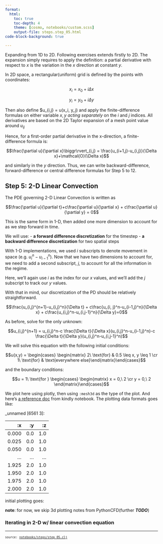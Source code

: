 ```yaml
---
format:
  html:
    toc: true
    toc-depth: 4
    theme: [cosmo, notebooks/custom.scss]
    output-file: steps.step_05.html
code-block-background: true

---
```

<style></style><style>.printedClojure .sourceCode {
  background-color: transparent;
  border-style: none;
}
</style><style>.clay-limit-image-width .clay-image {max-width: 100%}
.clay-side-by-side .sourceCode {margin: 0}
.clay-side-by-side {margin: 1em 0}
</style>
<script src="steps.step_05_files/md-default0.js" type="text/javascript"></script><script src="steps.step_05_files/md-default1.js" type="text/javascript"></script><script src="steps.step_05_files/katex2.js" type="text/javascript"></script><script src="steps.step_05_files/plotly3.js" type="text/javascript"></script><link href="https://cdn.jsdelivr.net/npm/katex@0.16.10/dist/katex.min.css" rel="stylesheet" type="text/css" />
Expanding from 1D to 2D.
Following exercises extends firstly to 2D. The expansion simply
requires to apply the definition: a partial derivative with respect
to $x$ is the variation in the $x$ direction at constant $y$.

In 2D space, a rectangular(uniform) grid is defined by the points with coordinates:

$$x_i = x_0 + i \Delta x$$

$$y_i = y_0 + i \Delta y$$

Then also define $u_{i,j} = u(x_i, y_j) and apply the finite-difference formulas
on either variable $x, y$ _acting separately_ on the $i$ and $j$ indices.
All derivatives are based on the 2D Taylor expansion of a mesh point value around $u_{ij}$

Hence, for a first-order partial derivative in the x-direction, a finite-difference formula is:


$$\frac{\partial u}{\partial x}\biggr\rvert_{i,j} = \frac{u_{i+1,j}-u_{i,j}}{\Delta x}+\mathcal{O}(\Delta x)$$


and similarly in the $y$ direction. Thus, we can write backward-difference,
forward-difference or central difference formulas for Step 5 to 12.


## Step 5: 2-D Linear Convection

The PDE governing 2-D Linear Convection is written as

$$\frac{\partial u}{\partial t}+c\frac{\partial u}{\partial x} + c\frac{\partial u}{\partial y} = 0$$

This is the same form in 1-D, then added one more dimension to account for
as we step forward in time.

We will use:
- **a forward difference discretization** for the timestep
- **a backward difference discretization** for two spatial steps

With 1-D implementations, we used $i$ subscripts to denote movement in space
(e.g. $u_i^n - u_{i-1}^n$). Now that we have two dimensions to account for,
we need to add a second subscript, $j$, to account for all the information in
the regime.

Here, we'll again use $i$ as the index for our $x$ values, and we'll add
the $j$ subscript to track our $y$ values.

With that in mind, our discretization of the PD should be relatively straightforward.


$$\frac{u_{i,j}^{n+1}-u_{i,j}^n}{\Delta t} + c\frac{u_{i, j}^n-u_{i-1,j}^n}{\Delta x} + c\frac{u_{i,j}^n-u_{i,j-1}^n}{\Delta y}=0$$


As before, solve for the only unknown:


$$u_{i,j}^{n+1} = u_{i,j}^n-c \frac{\Delta t}{\Delta x}(u_{i,j}^n-u_{i-1,j}^n)-c \frac{\Delta t}{\Delta y}(u_{i,j}^n-u_{i,j-1}^n)$$


We will solve this equation with the following initial conditions:


$$u(x,y) = \begin{cases}
\begin{matrix}
2\ \text{for} & 0.5 \leq x, y \leq 1 \cr
1\ \text{for} & \text{everywhere else}\end{matrix}\end{cases}$$


and the boundary conditions:


$$u = 1\ \text{for } \begin{cases}
\begin{matrix}
x =  0,\ 2 \cr
y =  0,\ 2 \end{matrix}\end{cases}$$



We plot here using plotly, then using `:mesh3d` as the type of the plot.
And here's [a reference doc](https://scicloj.github.io/kindly-noted/kinds.html#plotly) from kindly notebook.
The plotting data formats goes like:

::: {.clay-dataset}
_unnamed [6561 3]:

|    :x |  :y |  :z |
|------:|----:|----:|
| 0.000 | 0.0 | 1.0 |
| 0.025 | 0.0 | 1.0 |
| 0.050 | 0.0 | 1.0 |
|   ... | ... | ... |
| 1.925 | 2.0 | 1.0 |
| 1.950 | 2.0 | 1.0 |
| 1.975 | 2.0 | 1.0 |
| 2.000 | 2.0 | 1.0 |


:::



initial plotting goes:



```{=html}
<div style="height:auto;width:100%;"><script>Plotly.newPlot(document.currentScript.parentElement,
               [{"x":[0.0,0.025,0.05,0.075,0.1,0.125,0.15,0.175,0.2,0.225,0.25,0.275,0.3,0.325,0.35,0.375,0.4,0.425,0.45,0.475,0.5,0.525,0.55,0.575,0.6,0.625,0.65,0.675,0.7,0.725,0.75,0.775,0.8,0.825,0.85,0.875,0.9,0.925,0.95,0.975,1.0,1.025,1.05,1.075,1.1,1.125,1.15,1.175,1.2,1.225,1.25,1.275,1.3,1.325,1.35,1.375,1.4,1.425,1.45,1.475,1.5,1.525,1.55,1.575,1.6,1.625,1.65,1.675,1.7,1.725,1.75,1.775,1.8,1.825,1.85,1.875,1.9,1.925,1.95,1.975,2.0,0.0,0.025,0.05,0.075,0.1,0.125,0.15,0.175,0.2,0.225,0.25,0.275,0.3,0.325,0.35,0.375,0.4,0.425,0.45,0.475,0.5,0.525,0.55,0.575,0.6,0.625,0.65,0.675,0.7,0.725,0.75,0.775,0.8,0.825,0.85,0.875,0.9,0.925,0.95,0.975,1.0,1.025,1.05,1.075,1.1,1.125,1.15,1.175,1.2,1.225,1.25,1.275,1.3,1.325,1.35,1.375,1.4,1.425,1.45,1.475,1.5,1.525,1.55,1.575,1.6,1.625,1.65,1.675,1.7,1.725,1.75,1.775,1.8,1.825,1.85,1.875,1.9,1.925,1.95,1.975,2.0,0.0,0.025,0.05,0.075,0.1,0.125,0.15,0.175,0.2,0.225,0.25,0.275,0.3,0.325,0.35,0.375,0.4,0.425,0.45,0.475,0.5,0.525,0.55,0.575,0.6,0.625,0.65,0.675,0.7,0.725,0.75,0.775,0.8,0.825,0.85,0.875,0.9,0.925,0.95,0.975,1.0,1.025,1.05,1.075,1.1,1.125,1.15,1.175,1.2,1.225,1.25,1.275,1.3,1.325,1.35,1.375,1.4,1.425,1.45,1.475,1.5,1.525,1.55,1.575,1.6,1.625,1.65,1.675,1.7,1.725,1.75,1.775,1.8,1.825,1.85,1.875,1.9,1.925,1.95,1.975,2.0,0.0,0.025,0.05,0.075,0.1,0.125,0.15,0.175,0.2,0.225,0.25,0.275,0.3,0.325,0.35,0.375,0.4,0.425,0.45,0.475,0.5,0.525,0.55,0.575,0.6,0.625,0.65,0.675,0.7,0.725,0.75,0.775,0.8,0.825,0.85,0.875,0.9,0.925,0.95,0.975,1.0,1.025,1.05,1.075,1.1,1.125,1.15,1.175,1.2,1.225,1.25,1.275,1.3,1.325,1.35,1.375,1.4,1.425,1.45,1.475,1.5,1.525,1.55,1.575,1.6,1.625,1.65,1.675,1.7,1.725,1.75,1.775,1.8,1.825,1.85,1.875,1.9,1.925,1.95,1.975,2.0,0.0,0.025,0.05,0.075,0.1,0.125,0.15,0.175,0.2,0.225,0.25,0.275,0.3,0.325,0.35,0.375,0.4,0.425,0.45,0.475,0.5,0.525,0.55,0.575,0.6,0.625,0.65,0.675,0.7,0.725,0.75,0.775,0.8,0.825,0.85,0.875,0.9,0.925,0.95,0.975,1.0,1.025,1.05,1.075,1.1,1.125,1.15,1.175,1.2,1.225,1.25,1.275,1.3,1.325,1.35,1.375,1.4,1.425,1.45,1.475,1.5,1.525,1.55,1.575,1.6,1.625,1.65,1.675,1.7,1.725,1.75,1.775,1.8,1.825,1.85,1.875,1.9,1.925,1.95,1.975,2.0,0.0,0.025,0.05,0.075,0.1,0.125,0.15,0.175,0.2,0.225,0.25,0.275,0.3,0.325,0.35,0.375,0.4,0.425,0.45,0.475,0.5,0.525,0.55,0.575,0.6,0.625,0.65,0.675,0.7,0.725,0.75,0.775,0.8,0.825,0.85,0.875,0.9,0.925,0.95,0.975,1.0,1.025,1.05,1.075,1.1,1.125,1.15,1.175,1.2,1.225,1.25,1.275,1.3,1.325,1.35,1.375,1.4,1.425,1.45,1.475,1.5,1.525,1.55,1.575,1.6,1.625,1.65,1.675,1.7,1.725,1.75,1.775,1.8,1.825,1.85,1.875,1.9,1.925,1.95,1.975,2.0,0.0,0.025,0.05,0.075,0.1,0.125,0.15,0.175,0.2,0.225,0.25,0.275,0.3,0.325,0.35,0.375,0.4,0.425,0.45,0.475,0.5,0.525,0.55,0.575,0.6,0.625,0.65,0.675,0.7,0.725,0.75,0.775,0.8,0.825,0.85,0.875,0.9,0.925,0.95,0.975,1.0,1.025,1.05,1.075,1.1,1.125,1.15,1.175,1.2,1.225,1.25,1.275,1.3,1.325,1.35,1.375,1.4,1.425,1.45,1.475,1.5,1.525,1.55,1.575,1.6,1.625,1.65,1.675,1.7,1.725,1.75,1.775,1.8,1.825,1.85,1.875,1.9,1.925,1.95,1.975,2.0,0.0,0.025,0.05,0.075,0.1,0.125,0.15,0.175,0.2,0.225,0.25,0.275,0.3,0.325,0.35,0.375,0.4,0.425,0.45,0.475,0.5,0.525,0.55,0.575,0.6,0.625,0.65,0.675,0.7,0.725,0.75,0.775,0.8,0.825,0.85,0.875,0.9,0.925,0.95,0.975,1.0,1.025,1.05,1.075,1.1,1.125,1.15,1.175,1.2,1.225,1.25,1.275,1.3,1.325,1.35,1.375,1.4,1.425,1.45,1.475,1.5,1.525,1.55,1.575,1.6,1.625,1.65,1.675,1.7,1.725,1.75,1.775,1.8,1.825,1.85,1.875,1.9,1.925,1.95,1.975,2.0,0.0,0.025,0.05,0.075,0.1,0.125,0.15,0.175,0.2,0.225,0.25,0.275,0.3,0.325,0.35,0.375,0.4,0.425,0.45,0.475,0.5,0.525,0.55,0.575,0.6,0.625,0.65,0.675,0.7,0.725,0.75,0.775,0.8,0.825,0.85,0.875,0.9,0.925,0.95,0.975,1.0,1.025,1.05,1.075,1.1,1.125,1.15,1.175,1.2,1.225,1.25,1.275,1.3,1.325,1.35,1.375,1.4,1.425,1.45,1.475,1.5,1.525,1.55,1.575,1.6,1.625,1.65,1.675,1.7,1.725,1.75,1.775,1.8,1.825,1.85,1.875,1.9,1.925,1.95,1.975,2.0,0.0,0.025,0.05,0.075,0.1,0.125,0.15,0.175,0.2,0.225,0.25,0.275,0.3,0.325,0.35,0.375,0.4,0.425,0.45,0.475,0.5,0.525,0.55,0.575,0.6,0.625,0.65,0.675,0.7,0.725,0.75,0.775,0.8,0.825,0.85,0.875,0.9,0.925,0.95,0.975,1.0,1.025,1.05,1.075,1.1,1.125,1.15,1.175,1.2,1.225,1.25,1.275,1.3,1.325,1.35,1.375,1.4,1.425,1.45,1.475,1.5,1.525,1.55,1.575,1.6,1.625,1.65,1.675,1.7,1.725,1.75,1.775,1.8,1.825,1.85,1.875,1.9,1.925,1.95,1.975,2.0,0.0,0.025,0.05,0.075,0.1,0.125,0.15,0.175,0.2,0.225,0.25,0.275,0.3,0.325,0.35,0.375,0.4,0.425,0.45,0.475,0.5,0.525,0.55,0.575,0.6,0.625,0.65,0.675,0.7,0.725,0.75,0.775,0.8,0.825,0.85,0.875,0.9,0.925,0.95,0.975,1.0,1.025,1.05,1.075,1.1,1.125,1.15,1.175,1.2,1.225,1.25,1.275,1.3,1.325,1.35,1.375,1.4,1.425,1.45,1.475,1.5,1.525,1.55,1.575,1.6,1.625,1.65,1.675,1.7,1.725,1.75,1.775,1.8,1.825,1.85,1.875,1.9,1.925,1.95,1.975,2.0,0.0,0.025,0.05,0.075,0.1,0.125,0.15,0.175,0.2,0.225,0.25,0.275,0.3,0.325,0.35,0.375,0.4,0.425,0.45,0.475,0.5,0.525,0.55,0.575,0.6,0.625,0.65,0.675,0.7,0.725,0.75,0.775,0.8,0.825,0.85,0.875,0.9,0.925,0.95,0.975,1.0,1.025,1.05,1.075,1.1,1.125,1.15,1.175,1.2,1.225,1.25,1.275,1.3,1.325,1.35,1.375,1.4,1.425,1.45,1.475,1.5,1.525,1.55,1.575,1.6,1.625,1.65,1.675,1.7,1.725,1.75,1.775,1.8,1.825,1.85,1.875,1.9,1.925,1.95,1.975,2.0,0.0,0.025,0.05,0.075,0.1,0.125,0.15,0.175,0.2,0.225,0.25,0.275,0.3,0.325,0.35,0.375,0.4,0.425,0.45,0.475,0.5,0.525,0.55,0.575,0.6,0.625,0.65,0.675,0.7,0.725,0.75,0.775,0.8,0.825,0.85,0.875,0.9,0.925,0.95,0.975,1.0,1.025,1.05,1.075,1.1,1.125,1.15,1.175,1.2,1.225,1.25,1.275,1.3,1.325,1.35,1.375,1.4,1.425,1.45,1.475,1.5,1.525,1.55,1.575,1.6,1.625,1.65,1.675,1.7,1.725,1.75,1.775,1.8,1.825,1.85,1.875,1.9,1.925,1.95,1.975,2.0,0.0,0.025,0.05,0.075,0.1,0.125,0.15,0.175,0.2,0.225,0.25,0.275,0.3,0.325,0.35,0.375,0.4,0.425,0.45,0.475,0.5,0.525,0.55,0.575,0.6,0.625,0.65,0.675,0.7,0.725,0.75,0.775,0.8,0.825,0.85,0.875,0.9,0.925,0.95,0.975,1.0,1.025,1.05,1.075,1.1,1.125,1.15,1.175,1.2,1.225,1.25,1.275,1.3,1.325,1.35,1.375,1.4,1.425,1.45,1.475,1.5,1.525,1.55,1.575,1.6,1.625,1.65,1.675,1.7,1.725,1.75,1.775,1.8,1.825,1.85,1.875,1.9,1.925,1.95,1.975,2.0,0.0,0.025,0.05,0.075,0.1,0.125,0.15,0.175,0.2,0.225,0.25,0.275,0.3,0.325,0.35,0.375,0.4,0.425,0.45,0.475,0.5,0.525,0.55,0.575,0.6,0.625,0.65,0.675,0.7,0.725,0.75,0.775,0.8,0.825,0.85,0.875,0.9,0.925,0.95,0.975,1.0,1.025,1.05,1.075,1.1,1.125,1.15,1.175,1.2,1.225,1.25,1.275,1.3,1.325,1.35,1.375,1.4,1.425,1.45,1.475,1.5,1.525,1.55,1.575,1.6,1.625,1.65,1.675,1.7,1.725,1.75,1.775,1.8,1.825,1.85,1.875,1.9,1.925,1.95,1.975,2.0,0.0,0.025,0.05,0.075,0.1,0.125,0.15,0.175,0.2,0.225,0.25,0.275,0.3,0.325,0.35,0.375,0.4,0.425,0.45,0.475,0.5,0.525,0.55,0.575,0.6,0.625,0.65,0.675,0.7,0.725,0.75,0.775,0.8,0.825,0.85,0.875,0.9,0.925,0.95,0.975,1.0,1.025,1.05,1.075,1.1,1.125,1.15,1.175,1.2,1.225,1.25,1.275,1.3,1.325,1.35,1.375,1.4,1.425,1.45,1.475,1.5,1.525,1.55,1.575,1.6,1.625,1.65,1.675,1.7,1.725,1.75,1.775,1.8,1.825,1.85,1.875,1.9,1.925,1.95,1.975,2.0,0.0,0.025,0.05,0.075,0.1,0.125,0.15,0.175,0.2,0.225,0.25,0.275,0.3,0.325,0.35,0.375,0.4,0.425,0.45,0.475,0.5,0.525,0.55,0.575,0.6,0.625,0.65,0.675,0.7,0.725,0.75,0.775,0.8,0.825,0.85,0.875,0.9,0.925,0.95,0.975,1.0,1.025,1.05,1.075,1.1,1.125,1.15,1.175,1.2,1.225,1.25,1.275,1.3,1.325,1.35,1.375,1.4,1.425,1.45,1.475,1.5,1.525,1.55,1.575,1.6,1.625,1.65,1.675,1.7,1.725,1.75,1.775,1.8,1.825,1.85,1.875,1.9,1.925,1.95,1.975,2.0,0.0,0.025,0.05,0.075,0.1,0.125,0.15,0.175,0.2,0.225,0.25,0.275,0.3,0.325,0.35,0.375,0.4,0.425,0.45,0.475,0.5,0.525,0.55,0.575,0.6,0.625,0.65,0.675,0.7,0.725,0.75,0.775,0.8,0.825,0.85,0.875,0.9,0.925,0.95,0.975,1.0,1.025,1.05,1.075,1.1,1.125,1.15,1.175,1.2,1.225,1.25,1.275,1.3,1.325,1.35,1.375,1.4,1.425,1.45,1.475,1.5,1.525,1.55,1.575,1.6,1.625,1.65,1.675,1.7,1.725,1.75,1.775,1.8,1.825,1.85,1.875,1.9,1.925,1.95,1.975,2.0,0.0,0.025,0.05,0.075,0.1,0.125,0.15,0.175,0.2,0.225,0.25,0.275,0.3,0.325,0.35,0.375,0.4,0.425,0.45,0.475,0.5,0.525,0.55,0.575,0.6,0.625,0.65,0.675,0.7,0.725,0.75,0.775,0.8,0.825,0.85,0.875,0.9,0.925,0.95,0.975,1.0,1.025,1.05,1.075,1.1,1.125,1.15,1.175,1.2,1.225,1.25,1.275,1.3,1.325,1.35,1.375,1.4,1.425,1.45,1.475,1.5,1.525,1.55,1.575,1.6,1.625,1.65,1.675,1.7,1.725,1.75,1.775,1.8,1.825,1.85,1.875,1.9,1.925,1.95,1.975,2.0,0.0,0.025,0.05,0.075,0.1,0.125,0.15,0.175,0.2,0.225,0.25,0.275,0.3,0.325,0.35,0.375,0.4,0.425,0.45,0.475,0.5,0.525,0.55,0.575,0.6,0.625,0.65,0.675,0.7,0.725,0.75,0.775,0.8,0.825,0.85,0.875,0.9,0.925,0.95,0.975,1.0,1.025,1.05,1.075,1.1,1.125,1.15,1.175,1.2,1.225,1.25,1.275,1.3,1.325,1.35,1.375,1.4,1.425,1.45,1.475,1.5,1.525,1.55,1.575,1.6,1.625,1.65,1.675,1.7,1.725,1.75,1.775,1.8,1.825,1.85,1.875,1.9,1.925,1.95,1.975,2.0,0.0,0.025,0.05,0.075,0.1,0.125,0.15,0.175,0.2,0.225,0.25,0.275,0.3,0.325,0.35,0.375,0.4,0.425,0.45,0.475,0.5,0.525,0.55,0.575,0.6,0.625,0.65,0.675,0.7,0.725,0.75,0.775,0.8,0.825,0.85,0.875,0.9,0.925,0.95,0.975,1.0,1.025,1.05,1.075,1.1,1.125,1.15,1.175,1.2,1.225,1.25,1.275,1.3,1.325,1.35,1.375,1.4,1.425,1.45,1.475,1.5,1.525,1.55,1.575,1.6,1.625,1.65,1.675,1.7,1.725,1.75,1.775,1.8,1.825,1.85,1.875,1.9,1.925,1.95,1.975,2.0,0.0,0.025,0.05,0.075,0.1,0.125,0.15,0.175,0.2,0.225,0.25,0.275,0.3,0.325,0.35,0.375,0.4,0.425,0.45,0.475,0.5,0.525,0.55,0.575,0.6,0.625,0.65,0.675,0.7,0.725,0.75,0.775,0.8,0.825,0.85,0.875,0.9,0.925,0.95,0.975,1.0,1.025,1.05,1.075,1.1,1.125,1.15,1.175,1.2,1.225,1.25,1.275,1.3,1.325,1.35,1.375,1.4,1.425,1.45,1.475,1.5,1.525,1.55,1.575,1.6,1.625,1.65,1.675,1.7,1.725,1.75,1.775,1.8,1.825,1.85,1.875,1.9,1.925,1.95,1.975,2.0,0.0,0.025,0.05,0.075,0.1,0.125,0.15,0.175,0.2,0.225,0.25,0.275,0.3,0.325,0.35,0.375,0.4,0.425,0.45,0.475,0.5,0.525,0.55,0.575,0.6,0.625,0.65,0.675,0.7,0.725,0.75,0.775,0.8,0.825,0.85,0.875,0.9,0.925,0.95,0.975,1.0,1.025,1.05,1.075,1.1,1.125,1.15,1.175,1.2,1.225,1.25,1.275,1.3,1.325,1.35,1.375,1.4,1.425,1.45,1.475,1.5,1.525,1.55,1.575,1.6,1.625,1.65,1.675,1.7,1.725,1.75,1.775,1.8,1.825,1.85,1.875,1.9,1.925,1.95,1.975,2.0,0.0,0.025,0.05,0.075,0.1,0.125,0.15,0.175,0.2,0.225,0.25,0.275,0.3,0.325,0.35,0.375,0.4,0.425,0.45,0.475,0.5,0.525,0.55,0.575,0.6,0.625,0.65,0.675,0.7,0.725,0.75,0.775,0.8,0.825,0.85,0.875,0.9,0.925,0.95,0.975,1.0,1.025,1.05,1.075,1.1,1.125,1.15,1.175,1.2,1.225,1.25,1.275,1.3,1.325,1.35,1.375,1.4,1.425,1.45,1.475,1.5,1.525,1.55,1.575,1.6,1.625,1.65,1.675,1.7,1.725,1.75,1.775,1.8,1.825,1.85,1.875,1.9,1.925,1.95,1.975,2.0,0.0,0.025,0.05,0.075,0.1,0.125,0.15,0.175,0.2,0.225,0.25,0.275,0.3,0.325,0.35,0.375,0.4,0.425,0.45,0.475,0.5,0.525,0.55,0.575,0.6,0.625,0.65,0.675,0.7,0.725,0.75,0.775,0.8,0.825,0.85,0.875,0.9,0.925,0.95,0.975,1.0,1.025,1.05,1.075,1.1,1.125,1.15,1.175,1.2,1.225,1.25,1.275,1.3,1.325,1.35,1.375,1.4,1.425,1.45,1.475,1.5,1.525,1.55,1.575,1.6,1.625,1.65,1.675,1.7,1.725,1.75,1.775,1.8,1.825,1.85,1.875,1.9,1.925,1.95,1.975,2.0,0.0,0.025,0.05,0.075,0.1,0.125,0.15,0.175,0.2,0.225,0.25,0.275,0.3,0.325,0.35,0.375,0.4,0.425,0.45,0.475,0.5,0.525,0.55,0.575,0.6,0.625,0.65,0.675,0.7,0.725,0.75,0.775,0.8,0.825,0.85,0.875,0.9,0.925,0.95,0.975,1.0,1.025,1.05,1.075,1.1,1.125,1.15,1.175,1.2,1.225,1.25,1.275,1.3,1.325,1.35,1.375,1.4,1.425,1.45,1.475,1.5,1.525,1.55,1.575,1.6,1.625,1.65,1.675,1.7,1.725,1.75,1.775,1.8,1.825,1.85,1.875,1.9,1.925,1.95,1.975,2.0,0.0,0.025,0.05,0.075,0.1,0.125,0.15,0.175,0.2,0.225,0.25,0.275,0.3,0.325,0.35,0.375,0.4,0.425,0.45,0.475,0.5,0.525,0.55,0.575,0.6,0.625,0.65,0.675,0.7,0.725,0.75,0.775,0.8,0.825,0.85,0.875,0.9,0.925,0.95,0.975,1.0,1.025,1.05,1.075,1.1,1.125,1.15,1.175,1.2,1.225,1.25,1.275,1.3,1.325,1.35,1.375,1.4,1.425,1.45,1.475,1.5,1.525,1.55,1.575,1.6,1.625,1.65,1.675,1.7,1.725,1.75,1.775,1.8,1.825,1.85,1.875,1.9,1.925,1.95,1.975,2.0,0.0,0.025,0.05,0.075,0.1,0.125,0.15,0.175,0.2,0.225,0.25,0.275,0.3,0.325,0.35,0.375,0.4,0.425,0.45,0.475,0.5,0.525,0.55,0.575,0.6,0.625,0.65,0.675,0.7,0.725,0.75,0.775,0.8,0.825,0.85,0.875,0.9,0.925,0.95,0.975,1.0,1.025,1.05,1.075,1.1,1.125,1.15,1.175,1.2,1.225,1.25,1.275,1.3,1.325,1.35,1.375,1.4,1.425,1.45,1.475,1.5,1.525,1.55,1.575,1.6,1.625,1.65,1.675,1.7,1.725,1.75,1.775,1.8,1.825,1.85,1.875,1.9,1.925,1.95,1.975,2.0,0.0,0.025,0.05,0.075,0.1,0.125,0.15,0.175,0.2,0.225,0.25,0.275,0.3,0.325,0.35,0.375,0.4,0.425,0.45,0.475,0.5,0.525,0.55,0.575,0.6,0.625,0.65,0.675,0.7,0.725,0.75,0.775,0.8,0.825,0.85,0.875,0.9,0.925,0.95,0.975,1.0,1.025,1.05,1.075,1.1,1.125,1.15,1.175,1.2,1.225,1.25,1.275,1.3,1.325,1.35,1.375,1.4,1.425,1.45,1.475,1.5,1.525,1.55,1.575,1.6,1.625,1.65,1.675,1.7,1.725,1.75,1.775,1.8,1.825,1.85,1.875,1.9,1.925,1.95,1.975,2.0,0.0,0.025,0.05,0.075,0.1,0.125,0.15,0.175,0.2,0.225,0.25,0.275,0.3,0.325,0.35,0.375,0.4,0.425,0.45,0.475,0.5,0.525,0.55,0.575,0.6,0.625,0.65,0.675,0.7,0.725,0.75,0.775,0.8,0.825,0.85,0.875,0.9,0.925,0.95,0.975,1.0,1.025,1.05,1.075,1.1,1.125,1.15,1.175,1.2,1.225,1.25,1.275,1.3,1.325,1.35,1.375,1.4,1.425,1.45,1.475,1.5,1.525,1.55,1.575,1.6,1.625,1.65,1.675,1.7,1.725,1.75,1.775,1.8,1.825,1.85,1.875,1.9,1.925,1.95,1.975,2.0,0.0,0.025,0.05,0.075,0.1,0.125,0.15,0.175,0.2,0.225,0.25,0.275,0.3,0.325,0.35,0.375,0.4,0.425,0.45,0.475,0.5,0.525,0.55,0.575,0.6,0.625,0.65,0.675,0.7,0.725,0.75,0.775,0.8,0.825,0.85,0.875,0.9,0.925,0.95,0.975,1.0,1.025,1.05,1.075,1.1,1.125,1.15,1.175,1.2,1.225,1.25,1.275,1.3,1.325,1.35,1.375,1.4,1.425,1.45,1.475,1.5,1.525,1.55,1.575,1.6,1.625,1.65,1.675,1.7,1.725,1.75,1.775,1.8,1.825,1.85,1.875,1.9,1.925,1.95,1.975,2.0,0.0,0.025,0.05,0.075,0.1,0.125,0.15,0.175,0.2,0.225,0.25,0.275,0.3,0.325,0.35,0.375,0.4,0.425,0.45,0.475,0.5,0.525,0.55,0.575,0.6,0.625,0.65,0.675,0.7,0.725,0.75,0.775,0.8,0.825,0.85,0.875,0.9,0.925,0.95,0.975,1.0,1.025,1.05,1.075,1.1,1.125,1.15,1.175,1.2,1.225,1.25,1.275,1.3,1.325,1.35,1.375,1.4,1.425,1.45,1.475,1.5,1.525,1.55,1.575,1.6,1.625,1.65,1.675,1.7,1.725,1.75,1.775,1.8,1.825,1.85,1.875,1.9,1.925,1.95,1.975,2.0,0.0,0.025,0.05,0.075,0.1,0.125,0.15,0.175,0.2,0.225,0.25,0.275,0.3,0.325,0.35,0.375,0.4,0.425,0.45,0.475,0.5,0.525,0.55,0.575,0.6,0.625,0.65,0.675,0.7,0.725,0.75,0.775,0.8,0.825,0.85,0.875,0.9,0.925,0.95,0.975,1.0,1.025,1.05,1.075,1.1,1.125,1.15,1.175,1.2,1.225,1.25,1.275,1.3,1.325,1.35,1.375,1.4,1.425,1.45,1.475,1.5,1.525,1.55,1.575,1.6,1.625,1.65,1.675,1.7,1.725,1.75,1.775,1.8,1.825,1.85,1.875,1.9,1.925,1.95,1.975,2.0,0.0,0.025,0.05,0.075,0.1,0.125,0.15,0.175,0.2,0.225,0.25,0.275,0.3,0.325,0.35,0.375,0.4,0.425,0.45,0.475,0.5,0.525,0.55,0.575,0.6,0.625,0.65,0.675,0.7,0.725,0.75,0.775,0.8,0.825,0.85,0.875,0.9,0.925,0.95,0.975,1.0,1.025,1.05,1.075,1.1,1.125,1.15,1.175,1.2,1.225,1.25,1.275,1.3,1.325,1.35,1.375,1.4,1.425,1.45,1.475,1.5,1.525,1.55,1.575,1.6,1.625,1.65,1.675,1.7,1.725,1.75,1.775,1.8,1.825,1.85,1.875,1.9,1.925,1.95,1.975,2.0,0.0,0.025,0.05,0.075,0.1,0.125,0.15,0.175,0.2,0.225,0.25,0.275,0.3,0.325,0.35,0.375,0.4,0.425,0.45,0.475,0.5,0.525,0.55,0.575,0.6,0.625,0.65,0.675,0.7,0.725,0.75,0.775,0.8,0.825,0.85,0.875,0.9,0.925,0.95,0.975,1.0,1.025,1.05,1.075,1.1,1.125,1.15,1.175,1.2,1.225,1.25,1.275,1.3,1.325,1.35,1.375,1.4,1.425,1.45,1.475,1.5,1.525,1.55,1.575,1.6,1.625,1.65,1.675,1.7,1.725,1.75,1.775,1.8,1.825,1.85,1.875,1.9,1.925,1.95,1.975,2.0,0.0,0.025,0.05,0.075,0.1,0.125,0.15,0.175,0.2,0.225,0.25,0.275,0.3,0.325,0.35,0.375,0.4,0.425,0.45,0.475,0.5,0.525,0.55,0.575,0.6,0.625,0.65,0.675,0.7,0.725,0.75,0.775,0.8,0.825,0.85,0.875,0.9,0.925,0.95,0.975,1.0,1.025,1.05,1.075,1.1,1.125,1.15,1.175,1.2,1.225,1.25,1.275,1.3,1.325,1.35,1.375,1.4,1.425,1.45,1.475,1.5,1.525,1.55,1.575,1.6,1.625,1.65,1.675,1.7,1.725,1.75,1.775,1.8,1.825,1.85,1.875,1.9,1.925,1.95,1.975,2.0,0.0,0.025,0.05,0.075,0.1,0.125,0.15,0.175,0.2,0.225,0.25,0.275,0.3,0.325,0.35,0.375,0.4,0.425,0.45,0.475,0.5,0.525,0.55,0.575,0.6,0.625,0.65,0.675,0.7,0.725,0.75,0.775,0.8,0.825,0.85,0.875,0.9,0.925,0.95,0.975,1.0,1.025,1.05,1.075,1.1,1.125,1.15,1.175,1.2,1.225,1.25,1.275,1.3,1.325,1.35,1.375,1.4,1.425,1.45,1.475,1.5,1.525,1.55,1.575,1.6,1.625,1.65,1.675,1.7,1.725,1.75,1.775,1.8,1.825,1.85,1.875,1.9,1.925,1.95,1.975,2.0,0.0,0.025,0.05,0.075,0.1,0.125,0.15,0.175,0.2,0.225,0.25,0.275,0.3,0.325,0.35,0.375,0.4,0.425,0.45,0.475,0.5,0.525,0.55,0.575,0.6,0.625,0.65,0.675,0.7,0.725,0.75,0.775,0.8,0.825,0.85,0.875,0.9,0.925,0.95,0.975,1.0,1.025,1.05,1.075,1.1,1.125,1.15,1.175,1.2,1.225,1.25,1.275,1.3,1.325,1.35,1.375,1.4,1.425,1.45,1.475,1.5,1.525,1.55,1.575,1.6,1.625,1.65,1.675,1.7,1.725,1.75,1.775,1.8,1.825,1.85,1.875,1.9,1.925,1.95,1.975,2.0,0.0,0.025,0.05,0.075,0.1,0.125,0.15,0.175,0.2,0.225,0.25,0.275,0.3,0.325,0.35,0.375,0.4,0.425,0.45,0.475,0.5,0.525,0.55,0.575,0.6,0.625,0.65,0.675,0.7,0.725,0.75,0.775,0.8,0.825,0.85,0.875,0.9,0.925,0.95,0.975,1.0,1.025,1.05,1.075,1.1,1.125,1.15,1.175,1.2,1.225,1.25,1.275,1.3,1.325,1.35,1.375,1.4,1.425,1.45,1.475,1.5,1.525,1.55,1.575,1.6,1.625,1.65,1.675,1.7,1.725,1.75,1.775,1.8,1.825,1.85,1.875,1.9,1.925,1.95,1.975,2.0,0.0,0.025,0.05,0.075,0.1,0.125,0.15,0.175,0.2,0.225,0.25,0.275,0.3,0.325,0.35,0.375,0.4,0.425,0.45,0.475,0.5,0.525,0.55,0.575,0.6,0.625,0.65,0.675,0.7,0.725,0.75,0.775,0.8,0.825,0.85,0.875,0.9,0.925,0.95,0.975,1.0,1.025,1.05,1.075,1.1,1.125,1.15,1.175,1.2,1.225,1.25,1.275,1.3,1.325,1.35,1.375,1.4,1.425,1.45,1.475,1.5,1.525,1.55,1.575,1.6,1.625,1.65,1.675,1.7,1.725,1.75,1.775,1.8,1.825,1.85,1.875,1.9,1.925,1.95,1.975,2.0,0.0,0.025,0.05,0.075,0.1,0.125,0.15,0.175,0.2,0.225,0.25,0.275,0.3,0.325,0.35,0.375,0.4,0.425,0.45,0.475,0.5,0.525,0.55,0.575,0.6,0.625,0.65,0.675,0.7,0.725,0.75,0.775,0.8,0.825,0.85,0.875,0.9,0.925,0.95,0.975,1.0,1.025,1.05,1.075,1.1,1.125,1.15,1.175,1.2,1.225,1.25,1.275,1.3,1.325,1.35,1.375,1.4,1.425,1.45,1.475,1.5,1.525,1.55,1.575,1.6,1.625,1.65,1.675,1.7,1.725,1.75,1.775,1.8,1.825,1.85,1.875,1.9,1.925,1.95,1.975,2.0,0.0,0.025,0.05,0.075,0.1,0.125,0.15,0.175,0.2,0.225,0.25,0.275,0.3,0.325,0.35,0.375,0.4,0.425,0.45,0.475,0.5,0.525,0.55,0.575,0.6,0.625,0.65,0.675,0.7,0.725,0.75,0.775,0.8,0.825,0.85,0.875,0.9,0.925,0.95,0.975,1.0,1.025,1.05,1.075,1.1,1.125,1.15,1.175,1.2,1.225,1.25,1.275,1.3,1.325,1.35,1.375,1.4,1.425,1.45,1.475,1.5,1.525,1.55,1.575,1.6,1.625,1.65,1.675,1.7,1.725,1.75,1.775,1.8,1.825,1.85,1.875,1.9,1.925,1.95,1.975,2.0,0.0,0.025,0.05,0.075,0.1,0.125,0.15,0.175,0.2,0.225,0.25,0.275,0.3,0.325,0.35,0.375,0.4,0.425,0.45,0.475,0.5,0.525,0.55,0.575,0.6,0.625,0.65,0.675,0.7,0.725,0.75,0.775,0.8,0.825,0.85,0.875,0.9,0.925,0.95,0.975,1.0,1.025,1.05,1.075,1.1,1.125,1.15,1.175,1.2,1.225,1.25,1.275,1.3,1.325,1.35,1.375,1.4,1.425,1.45,1.475,1.5,1.525,1.55,1.575,1.6,1.625,1.65,1.675,1.7,1.725,1.75,1.775,1.8,1.825,1.85,1.875,1.9,1.925,1.95,1.975,2.0,0.0,0.025,0.05,0.075,0.1,0.125,0.15,0.175,0.2,0.225,0.25,0.275,0.3,0.325,0.35,0.375,0.4,0.425,0.45,0.475,0.5,0.525,0.55,0.575,0.6,0.625,0.65,0.675,0.7,0.725,0.75,0.775,0.8,0.825,0.85,0.875,0.9,0.925,0.95,0.975,1.0,1.025,1.05,1.075,1.1,1.125,1.15,1.175,1.2,1.225,1.25,1.275,1.3,1.325,1.35,1.375,1.4,1.425,1.45,1.475,1.5,1.525,1.55,1.575,1.6,1.625,1.65,1.675,1.7,1.725,1.75,1.775,1.8,1.825,1.85,1.875,1.9,1.925,1.95,1.975,2.0,0.0,0.025,0.05,0.075,0.1,0.125,0.15,0.175,0.2,0.225,0.25,0.275,0.3,0.325,0.35,0.375,0.4,0.425,0.45,0.475,0.5,0.525,0.55,0.575,0.6,0.625,0.65,0.675,0.7,0.725,0.75,0.775,0.8,0.825,0.85,0.875,0.9,0.925,0.95,0.975,1.0,1.025,1.05,1.075,1.1,1.125,1.15,1.175,1.2,1.225,1.25,1.275,1.3,1.325,1.35,1.375,1.4,1.425,1.45,1.475,1.5,1.525,1.55,1.575,1.6,1.625,1.65,1.675,1.7,1.725,1.75,1.775,1.8,1.825,1.85,1.875,1.9,1.925,1.95,1.975,2.0,0.0,0.025,0.05,0.075,0.1,0.125,0.15,0.175,0.2,0.225,0.25,0.275,0.3,0.325,0.35,0.375,0.4,0.425,0.45,0.475,0.5,0.525,0.55,0.575,0.6,0.625,0.65,0.675,0.7,0.725,0.75,0.775,0.8,0.825,0.85,0.875,0.9,0.925,0.95,0.975,1.0,1.025,1.05,1.075,1.1,1.125,1.15,1.175,1.2,1.225,1.25,1.275,1.3,1.325,1.35,1.375,1.4,1.425,1.45,1.475,1.5,1.525,1.55,1.575,1.6,1.625,1.65,1.675,1.7,1.725,1.75,1.775,1.8,1.825,1.85,1.875,1.9,1.925,1.95,1.975,2.0,0.0,0.025,0.05,0.075,0.1,0.125,0.15,0.175,0.2,0.225,0.25,0.275,0.3,0.325,0.35,0.375,0.4,0.425,0.45,0.475,0.5,0.525,0.55,0.575,0.6,0.625,0.65,0.675,0.7,0.725,0.75,0.775,0.8,0.825,0.85,0.875,0.9,0.925,0.95,0.975,1.0,1.025,1.05,1.075,1.1,1.125,1.15,1.175,1.2,1.225,1.25,1.275,1.3,1.325,1.35,1.375,1.4,1.425,1.45,1.475,1.5,1.525,1.55,1.575,1.6,1.625,1.65,1.675,1.7,1.725,1.75,1.775,1.8,1.825,1.85,1.875,1.9,1.925,1.95,1.975,2.0,0.0,0.025,0.05,0.075,0.1,0.125,0.15,0.175,0.2,0.225,0.25,0.275,0.3,0.325,0.35,0.375,0.4,0.425,0.45,0.475,0.5,0.525,0.55,0.575,0.6,0.625,0.65,0.675,0.7,0.725,0.75,0.775,0.8,0.825,0.85,0.875,0.9,0.925,0.95,0.975,1.0,1.025,1.05,1.075,1.1,1.125,1.15,1.175,1.2,1.225,1.25,1.275,1.3,1.325,1.35,1.375,1.4,1.425,1.45,1.475,1.5,1.525,1.55,1.575,1.6,1.625,1.65,1.675,1.7,1.725,1.75,1.775,1.8,1.825,1.85,1.875,1.9,1.925,1.95,1.975,2.0,0.0,0.025,0.05,0.075,0.1,0.125,0.15,0.175,0.2,0.225,0.25,0.275,0.3,0.325,0.35,0.375,0.4,0.425,0.45,0.475,0.5,0.525,0.55,0.575,0.6,0.625,0.65,0.675,0.7,0.725,0.75,0.775,0.8,0.825,0.85,0.875,0.9,0.925,0.95,0.975,1.0,1.025,1.05,1.075,1.1,1.125,1.15,1.175,1.2,1.225,1.25,1.275,1.3,1.325,1.35,1.375,1.4,1.425,1.45,1.475,1.5,1.525,1.55,1.575,1.6,1.625,1.65,1.675,1.7,1.725,1.75,1.775,1.8,1.825,1.85,1.875,1.9,1.925,1.95,1.975,2.0,0.0,0.025,0.05,0.075,0.1,0.125,0.15,0.175,0.2,0.225,0.25,0.275,0.3,0.325,0.35,0.375,0.4,0.425,0.45,0.475,0.5,0.525,0.55,0.575,0.6,0.625,0.65,0.675,0.7,0.725,0.75,0.775,0.8,0.825,0.85,0.875,0.9,0.925,0.95,0.975,1.0,1.025,1.05,1.075,1.1,1.125,1.15,1.175,1.2,1.225,1.25,1.275,1.3,1.325,1.35,1.375,1.4,1.425,1.45,1.475,1.5,1.525,1.55,1.575,1.6,1.625,1.65,1.675,1.7,1.725,1.75,1.775,1.8,1.825,1.85,1.875,1.9,1.925,1.95,1.975,2.0,0.0,0.025,0.05,0.075,0.1,0.125,0.15,0.175,0.2,0.225,0.25,0.275,0.3,0.325,0.35,0.375,0.4,0.425,0.45,0.475,0.5,0.525,0.55,0.575,0.6,0.625,0.65,0.675,0.7,0.725,0.75,0.775,0.8,0.825,0.85,0.875,0.9,0.925,0.95,0.975,1.0,1.025,1.05,1.075,1.1,1.125,1.15,1.175,1.2,1.225,1.25,1.275,1.3,1.325,1.35,1.375,1.4,1.425,1.45,1.475,1.5,1.525,1.55,1.575,1.6,1.625,1.65,1.675,1.7,1.725,1.75,1.775,1.8,1.825,1.85,1.875,1.9,1.925,1.95,1.975,2.0,0.0,0.025,0.05,0.075,0.1,0.125,0.15,0.175,0.2,0.225,0.25,0.275,0.3,0.325,0.35,0.375,0.4,0.425,0.45,0.475,0.5,0.525,0.55,0.575,0.6,0.625,0.65,0.675,0.7,0.725,0.75,0.775,0.8,0.825,0.85,0.875,0.9,0.925,0.95,0.975,1.0,1.025,1.05,1.075,1.1,1.125,1.15,1.175,1.2,1.225,1.25,1.275,1.3,1.325,1.35,1.375,1.4,1.425,1.45,1.475,1.5,1.525,1.55,1.575,1.6,1.625,1.65,1.675,1.7,1.725,1.75,1.775,1.8,1.825,1.85,1.875,1.9,1.925,1.95,1.975,2.0,0.0,0.025,0.05,0.075,0.1,0.125,0.15,0.175,0.2,0.225,0.25,0.275,0.3,0.325,0.35,0.375,0.4,0.425,0.45,0.475,0.5,0.525,0.55,0.575,0.6,0.625,0.65,0.675,0.7,0.725,0.75,0.775,0.8,0.825,0.85,0.875,0.9,0.925,0.95,0.975,1.0,1.025,1.05,1.075,1.1,1.125,1.15,1.175,1.2,1.225,1.25,1.275,1.3,1.325,1.35,1.375,1.4,1.425,1.45,1.475,1.5,1.525,1.55,1.575,1.6,1.625,1.65,1.675,1.7,1.725,1.75,1.775,1.8,1.825,1.85,1.875,1.9,1.925,1.95,1.975,2.0,0.0,0.025,0.05,0.075,0.1,0.125,0.15,0.175,0.2,0.225,0.25,0.275,0.3,0.325,0.35,0.375,0.4,0.425,0.45,0.475,0.5,0.525,0.55,0.575,0.6,0.625,0.65,0.675,0.7,0.725,0.75,0.775,0.8,0.825,0.85,0.875,0.9,0.925,0.95,0.975,1.0,1.025,1.05,1.075,1.1,1.125,1.15,1.175,1.2,1.225,1.25,1.275,1.3,1.325,1.35,1.375,1.4,1.425,1.45,1.475,1.5,1.525,1.55,1.575,1.6,1.625,1.65,1.675,1.7,1.725,1.75,1.775,1.8,1.825,1.85,1.875,1.9,1.925,1.95,1.975,2.0,0.0,0.025,0.05,0.075,0.1,0.125,0.15,0.175,0.2,0.225,0.25,0.275,0.3,0.325,0.35,0.375,0.4,0.425,0.45,0.475,0.5,0.525,0.55,0.575,0.6,0.625,0.65,0.675,0.7,0.725,0.75,0.775,0.8,0.825,0.85,0.875,0.9,0.925,0.95,0.975,1.0,1.025,1.05,1.075,1.1,1.125,1.15,1.175,1.2,1.225,1.25,1.275,1.3,1.325,1.35,1.375,1.4,1.425,1.45,1.475,1.5,1.525,1.55,1.575,1.6,1.625,1.65,1.675,1.7,1.725,1.75,1.775,1.8,1.825,1.85,1.875,1.9,1.925,1.95,1.975,2.0,0.0,0.025,0.05,0.075,0.1,0.125,0.15,0.175,0.2,0.225,0.25,0.275,0.3,0.325,0.35,0.375,0.4,0.425,0.45,0.475,0.5,0.525,0.55,0.575,0.6,0.625,0.65,0.675,0.7,0.725,0.75,0.775,0.8,0.825,0.85,0.875,0.9,0.925,0.95,0.975,1.0,1.025,1.05,1.075,1.1,1.125,1.15,1.175,1.2,1.225,1.25,1.275,1.3,1.325,1.35,1.375,1.4,1.425,1.45,1.475,1.5,1.525,1.55,1.575,1.6,1.625,1.65,1.675,1.7,1.725,1.75,1.775,1.8,1.825,1.85,1.875,1.9,1.925,1.95,1.975,2.0,0.0,0.025,0.05,0.075,0.1,0.125,0.15,0.175,0.2,0.225,0.25,0.275,0.3,0.325,0.35,0.375,0.4,0.425,0.45,0.475,0.5,0.525,0.55,0.575,0.6,0.625,0.65,0.675,0.7,0.725,0.75,0.775,0.8,0.825,0.85,0.875,0.9,0.925,0.95,0.975,1.0,1.025,1.05,1.075,1.1,1.125,1.15,1.175,1.2,1.225,1.25,1.275,1.3,1.325,1.35,1.375,1.4,1.425,1.45,1.475,1.5,1.525,1.55,1.575,1.6,1.625,1.65,1.675,1.7,1.725,1.75,1.775,1.8,1.825,1.85,1.875,1.9,1.925,1.95,1.975,2.0,0.0,0.025,0.05,0.075,0.1,0.125,0.15,0.175,0.2,0.225,0.25,0.275,0.3,0.325,0.35,0.375,0.4,0.425,0.45,0.475,0.5,0.525,0.55,0.575,0.6,0.625,0.65,0.675,0.7,0.725,0.75,0.775,0.8,0.825,0.85,0.875,0.9,0.925,0.95,0.975,1.0,1.025,1.05,1.075,1.1,1.125,1.15,1.175,1.2,1.225,1.25,1.275,1.3,1.325,1.35,1.375,1.4,1.425,1.45,1.475,1.5,1.525,1.55,1.575,1.6,1.625,1.65,1.675,1.7,1.725,1.75,1.775,1.8,1.825,1.85,1.875,1.9,1.925,1.95,1.975,2.0,0.0,0.025,0.05,0.075,0.1,0.125,0.15,0.175,0.2,0.225,0.25,0.275,0.3,0.325,0.35,0.375,0.4,0.425,0.45,0.475,0.5,0.525,0.55,0.575,0.6,0.625,0.65,0.675,0.7,0.725,0.75,0.775,0.8,0.825,0.85,0.875,0.9,0.925,0.95,0.975,1.0,1.025,1.05,1.075,1.1,1.125,1.15,1.175,1.2,1.225,1.25,1.275,1.3,1.325,1.35,1.375,1.4,1.425,1.45,1.475,1.5,1.525,1.55,1.575,1.6,1.625,1.65,1.675,1.7,1.725,1.75,1.775,1.8,1.825,1.85,1.875,1.9,1.925,1.95,1.975,2.0,0.0,0.025,0.05,0.075,0.1,0.125,0.15,0.175,0.2,0.225,0.25,0.275,0.3,0.325,0.35,0.375,0.4,0.425,0.45,0.475,0.5,0.525,0.55,0.575,0.6,0.625,0.65,0.675,0.7,0.725,0.75,0.775,0.8,0.825,0.85,0.875,0.9,0.925,0.95,0.975,1.0,1.025,1.05,1.075,1.1,1.125,1.15,1.175,1.2,1.225,1.25,1.275,1.3,1.325,1.35,1.375,1.4,1.425,1.45,1.475,1.5,1.525,1.55,1.575,1.6,1.625,1.65,1.675,1.7,1.725,1.75,1.775,1.8,1.825,1.85,1.875,1.9,1.925,1.95,1.975,2.0,0.0,0.025,0.05,0.075,0.1,0.125,0.15,0.175,0.2,0.225,0.25,0.275,0.3,0.325,0.35,0.375,0.4,0.425,0.45,0.475,0.5,0.525,0.55,0.575,0.6,0.625,0.65,0.675,0.7,0.725,0.75,0.775,0.8,0.825,0.85,0.875,0.9,0.925,0.95,0.975,1.0,1.025,1.05,1.075,1.1,1.125,1.15,1.175,1.2,1.225,1.25,1.275,1.3,1.325,1.35,1.375,1.4,1.425,1.45,1.475,1.5,1.525,1.55,1.575,1.6,1.625,1.65,1.675,1.7,1.725,1.75,1.775,1.8,1.825,1.85,1.875,1.9,1.925,1.95,1.975,2.0,0.0,0.025,0.05,0.075,0.1,0.125,0.15,0.175,0.2,0.225,0.25,0.275,0.3,0.325,0.35,0.375,0.4,0.425,0.45,0.475,0.5,0.525,0.55,0.575,0.6,0.625,0.65,0.675,0.7,0.725,0.75,0.775,0.8,0.825,0.85,0.875,0.9,0.925,0.95,0.975,1.0,1.025,1.05,1.075,1.1,1.125,1.15,1.175,1.2,1.225,1.25,1.275,1.3,1.325,1.35,1.375,1.4,1.425,1.45,1.475,1.5,1.525,1.55,1.575,1.6,1.625,1.65,1.675,1.7,1.725,1.75,1.775,1.8,1.825,1.85,1.875,1.9,1.925,1.95,1.975,2.0,0.0,0.025,0.05,0.075,0.1,0.125,0.15,0.175,0.2,0.225,0.25,0.275,0.3,0.325,0.35,0.375,0.4,0.425,0.45,0.475,0.5,0.525,0.55,0.575,0.6,0.625,0.65,0.675,0.7,0.725,0.75,0.775,0.8,0.825,0.85,0.875,0.9,0.925,0.95,0.975,1.0,1.025,1.05,1.075,1.1,1.125,1.15,1.175,1.2,1.225,1.25,1.275,1.3,1.325,1.35,1.375,1.4,1.425,1.45,1.475,1.5,1.525,1.55,1.575,1.6,1.625,1.65,1.675,1.7,1.725,1.75,1.775,1.8,1.825,1.85,1.875,1.9,1.925,1.95,1.975,2.0,0.0,0.025,0.05,0.075,0.1,0.125,0.15,0.175,0.2,0.225,0.25,0.275,0.3,0.325,0.35,0.375,0.4,0.425,0.45,0.475,0.5,0.525,0.55,0.575,0.6,0.625,0.65,0.675,0.7,0.725,0.75,0.775,0.8,0.825,0.85,0.875,0.9,0.925,0.95,0.975,1.0,1.025,1.05,1.075,1.1,1.125,1.15,1.175,1.2,1.225,1.25,1.275,1.3,1.325,1.35,1.375,1.4,1.425,1.45,1.475,1.5,1.525,1.55,1.575,1.6,1.625,1.65,1.675,1.7,1.725,1.75,1.775,1.8,1.825,1.85,1.875,1.9,1.925,1.95,1.975,2.0,0.0,0.025,0.05,0.075,0.1,0.125,0.15,0.175,0.2,0.225,0.25,0.275,0.3,0.325,0.35,0.375,0.4,0.425,0.45,0.475,0.5,0.525,0.55,0.575,0.6,0.625,0.65,0.675,0.7,0.725,0.75,0.775,0.8,0.825,0.85,0.875,0.9,0.925,0.95,0.975,1.0,1.025,1.05,1.075,1.1,1.125,1.15,1.175,1.2,1.225,1.25,1.275,1.3,1.325,1.35,1.375,1.4,1.425,1.45,1.475,1.5,1.525,1.55,1.575,1.6,1.625,1.65,1.675,1.7,1.725,1.75,1.775,1.8,1.825,1.85,1.875,1.9,1.925,1.95,1.975,2.0,0.0,0.025,0.05,0.075,0.1,0.125,0.15,0.175,0.2,0.225,0.25,0.275,0.3,0.325,0.35,0.375,0.4,0.425,0.45,0.475,0.5,0.525,0.55,0.575,0.6,0.625,0.65,0.675,0.7,0.725,0.75,0.775,0.8,0.825,0.85,0.875,0.9,0.925,0.95,0.975,1.0,1.025,1.05,1.075,1.1,1.125,1.15,1.175,1.2,1.225,1.25,1.275,1.3,1.325,1.35,1.375,1.4,1.425,1.45,1.475,1.5,1.525,1.55,1.575,1.6,1.625,1.65,1.675,1.7,1.725,1.75,1.775,1.8,1.825,1.85,1.875,1.9,1.925,1.95,1.975,2.0,0.0,0.025,0.05,0.075,0.1,0.125,0.15,0.175,0.2,0.225,0.25,0.275,0.3,0.325,0.35,0.375,0.4,0.425,0.45,0.475,0.5,0.525,0.55,0.575,0.6,0.625,0.65,0.675,0.7,0.725,0.75,0.775,0.8,0.825,0.85,0.875,0.9,0.925,0.95,0.975,1.0,1.025,1.05,1.075,1.1,1.125,1.15,1.175,1.2,1.225,1.25,1.275,1.3,1.325,1.35,1.375,1.4,1.425,1.45,1.475,1.5,1.525,1.55,1.575,1.6,1.625,1.65,1.675,1.7,1.725,1.75,1.775,1.8,1.825,1.85,1.875,1.9,1.925,1.95,1.975,2.0,0.0,0.025,0.05,0.075,0.1,0.125,0.15,0.175,0.2,0.225,0.25,0.275,0.3,0.325,0.35,0.375,0.4,0.425,0.45,0.475,0.5,0.525,0.55,0.575,0.6,0.625,0.65,0.675,0.7,0.725,0.75,0.775,0.8,0.825,0.85,0.875,0.9,0.925,0.95,0.975,1.0,1.025,1.05,1.075,1.1,1.125,1.15,1.175,1.2,1.225,1.25,1.275,1.3,1.325,1.35,1.375,1.4,1.425,1.45,1.475,1.5,1.525,1.55,1.575,1.6,1.625,1.65,1.675,1.7,1.725,1.75,1.775,1.8,1.825,1.85,1.875,1.9,1.925,1.95,1.975,2.0,0.0,0.025,0.05,0.075,0.1,0.125,0.15,0.175,0.2,0.225,0.25,0.275,0.3,0.325,0.35,0.375,0.4,0.425,0.45,0.475,0.5,0.525,0.55,0.575,0.6,0.625,0.65,0.675,0.7,0.725,0.75,0.775,0.8,0.825,0.85,0.875,0.9,0.925,0.95,0.975,1.0,1.025,1.05,1.075,1.1,1.125,1.15,1.175,1.2,1.225,1.25,1.275,1.3,1.325,1.35,1.375,1.4,1.425,1.45,1.475,1.5,1.525,1.55,1.575,1.6,1.625,1.65,1.675,1.7,1.725,1.75,1.775,1.8,1.825,1.85,1.875,1.9,1.925,1.95,1.975,2.0,0.0,0.025,0.05,0.075,0.1,0.125,0.15,0.175,0.2,0.225,0.25,0.275,0.3,0.325,0.35,0.375,0.4,0.425,0.45,0.475,0.5,0.525,0.55,0.575,0.6,0.625,0.65,0.675,0.7,0.725,0.75,0.775,0.8,0.825,0.85,0.875,0.9,0.925,0.95,0.975,1.0,1.025,1.05,1.075,1.1,1.125,1.15,1.175,1.2,1.225,1.25,1.275,1.3,1.325,1.35,1.375,1.4,1.425,1.45,1.475,1.5,1.525,1.55,1.575,1.6,1.625,1.65,1.675,1.7,1.725,1.75,1.775,1.8,1.825,1.85,1.875,1.9,1.925,1.95,1.975,2.0,0.0,0.025,0.05,0.075,0.1,0.125,0.15,0.175,0.2,0.225,0.25,0.275,0.3,0.325,0.35,0.375,0.4,0.425,0.45,0.475,0.5,0.525,0.55,0.575,0.6,0.625,0.65,0.675,0.7,0.725,0.75,0.775,0.8,0.825,0.85,0.875,0.9,0.925,0.95,0.975,1.0,1.025,1.05,1.075,1.1,1.125,1.15,1.175,1.2,1.225,1.25,1.275,1.3,1.325,1.35,1.375,1.4,1.425,1.45,1.475,1.5,1.525,1.55,1.575,1.6,1.625,1.65,1.675,1.7,1.725,1.75,1.775,1.8,1.825,1.85,1.875,1.9,1.925,1.95,1.975,2.0,0.0,0.025,0.05,0.075,0.1,0.125,0.15,0.175,0.2,0.225,0.25,0.275,0.3,0.325,0.35,0.375,0.4,0.425,0.45,0.475,0.5,0.525,0.55,0.575,0.6,0.625,0.65,0.675,0.7,0.725,0.75,0.775,0.8,0.825,0.85,0.875,0.9,0.925,0.95,0.975,1.0,1.025,1.05,1.075,1.1,1.125,1.15,1.175,1.2,1.225,1.25,1.275,1.3,1.325,1.35,1.375,1.4,1.425,1.45,1.475,1.5,1.525,1.55,1.575,1.6,1.625,1.65,1.675,1.7,1.725,1.75,1.775,1.8,1.825,1.85,1.875,1.9,1.925,1.95,1.975,2.0,0.0,0.025,0.05,0.075,0.1,0.125,0.15,0.175,0.2,0.225,0.25,0.275,0.3,0.325,0.35,0.375,0.4,0.425,0.45,0.475,0.5,0.525,0.55,0.575,0.6,0.625,0.65,0.675,0.7,0.725,0.75,0.775,0.8,0.825,0.85,0.875,0.9,0.925,0.95,0.975,1.0,1.025,1.05,1.075,1.1,1.125,1.15,1.175,1.2,1.225,1.25,1.275,1.3,1.325,1.35,1.375,1.4,1.425,1.45,1.475,1.5,1.525,1.55,1.575,1.6,1.625,1.65,1.675,1.7,1.725,1.75,1.775,1.8,1.825,1.85,1.875,1.9,1.925,1.95,1.975,2.0,0.0,0.025,0.05,0.075,0.1,0.125,0.15,0.175,0.2,0.225,0.25,0.275,0.3,0.325,0.35,0.375,0.4,0.425,0.45,0.475,0.5,0.525,0.55,0.575,0.6,0.625,0.65,0.675,0.7,0.725,0.75,0.775,0.8,0.825,0.85,0.875,0.9,0.925,0.95,0.975,1.0,1.025,1.05,1.075,1.1,1.125,1.15,1.175,1.2,1.225,1.25,1.275,1.3,1.325,1.35,1.375,1.4,1.425,1.45,1.475,1.5,1.525,1.55,1.575,1.6,1.625,1.65,1.675,1.7,1.725,1.75,1.775,1.8,1.825,1.85,1.875,1.9,1.925,1.95,1.975,2.0,0.0,0.025,0.05,0.075,0.1,0.125,0.15,0.175,0.2,0.225,0.25,0.275,0.3,0.325,0.35,0.375,0.4,0.425,0.45,0.475,0.5,0.525,0.55,0.575,0.6,0.625,0.65,0.675,0.7,0.725,0.75,0.775,0.8,0.825,0.85,0.875,0.9,0.925,0.95,0.975,1.0,1.025,1.05,1.075,1.1,1.125,1.15,1.175,1.2,1.225,1.25,1.275,1.3,1.325,1.35,1.375,1.4,1.425,1.45,1.475,1.5,1.525,1.55,1.575,1.6,1.625,1.65,1.675,1.7,1.725,1.75,1.775,1.8,1.825,1.85,1.875,1.9,1.925,1.95,1.975,2.0,0.0,0.025,0.05,0.075,0.1,0.125,0.15,0.175,0.2,0.225,0.25,0.275,0.3,0.325,0.35,0.375,0.4,0.425,0.45,0.475,0.5,0.525,0.55,0.575,0.6,0.625,0.65,0.675,0.7,0.725,0.75,0.775,0.8,0.825,0.85,0.875,0.9,0.925,0.95,0.975,1.0,1.025,1.05,1.075,1.1,1.125,1.15,1.175,1.2,1.225,1.25,1.275,1.3,1.325,1.35,1.375,1.4,1.425,1.45,1.475,1.5,1.525,1.55,1.575,1.6,1.625,1.65,1.675,1.7,1.725,1.75,1.775,1.8,1.825,1.85,1.875,1.9,1.925,1.95,1.975,2.0,0.0,0.025,0.05,0.075,0.1,0.125,0.15,0.175,0.2,0.225,0.25,0.275,0.3,0.325,0.35,0.375,0.4,0.425,0.45,0.475,0.5,0.525,0.55,0.575,0.6,0.625,0.65,0.675,0.7,0.725,0.75,0.775,0.8,0.825,0.85,0.875,0.9,0.925,0.95,0.975,1.0,1.025,1.05,1.075,1.1,1.125,1.15,1.175,1.2,1.225,1.25,1.275,1.3,1.325,1.35,1.375,1.4,1.425,1.45,1.475,1.5,1.525,1.55,1.575,1.6,1.625,1.65,1.675,1.7,1.725,1.75,1.775,1.8,1.825,1.85,1.875,1.9,1.925,1.95,1.975,2.0,0.0,0.025,0.05,0.075,0.1,0.125,0.15,0.175,0.2,0.225,0.25,0.275,0.3,0.325,0.35,0.375,0.4,0.425,0.45,0.475,0.5,0.525,0.55,0.575,0.6,0.625,0.65,0.675,0.7,0.725,0.75,0.775,0.8,0.825,0.85,0.875,0.9,0.925,0.95,0.975,1.0,1.025,1.05,1.075,1.1,1.125,1.15,1.175,1.2,1.225,1.25,1.275,1.3,1.325,1.35,1.375,1.4,1.425,1.45,1.475,1.5,1.525,1.55,1.575,1.6,1.625,1.65,1.675,1.7,1.725,1.75,1.775,1.8,1.825,1.85,1.875,1.9,1.925,1.95,1.975,2.0,0.0,0.025,0.05,0.075,0.1,0.125,0.15,0.175,0.2,0.225,0.25,0.275,0.3,0.325,0.35,0.375,0.4,0.425,0.45,0.475,0.5,0.525,0.55,0.575,0.6,0.625,0.65,0.675,0.7,0.725,0.75,0.775,0.8,0.825,0.85,0.875,0.9,0.925,0.95,0.975,1.0,1.025,1.05,1.075,1.1,1.125,1.15,1.175,1.2,1.225,1.25,1.275,1.3,1.325,1.35,1.375,1.4,1.425,1.45,1.475,1.5,1.525,1.55,1.575,1.6,1.625,1.65,1.675,1.7,1.725,1.75,1.775,1.8,1.825,1.85,1.875,1.9,1.925,1.95,1.975,2.0,0.0,0.025,0.05,0.075,0.1,0.125,0.15,0.175,0.2,0.225,0.25,0.275,0.3,0.325,0.35,0.375,0.4,0.425,0.45,0.475,0.5,0.525,0.55,0.575,0.6,0.625,0.65,0.675,0.7,0.725,0.75,0.775,0.8,0.825,0.85,0.875,0.9,0.925,0.95,0.975,1.0,1.025,1.05,1.075,1.1,1.125,1.15,1.175,1.2,1.225,1.25,1.275,1.3,1.325,1.35,1.375,1.4,1.425,1.45,1.475,1.5,1.525,1.55,1.575,1.6,1.625,1.65,1.675,1.7,1.725,1.75,1.775,1.8,1.825,1.85,1.875,1.9,1.925,1.95,1.975,2.0,0.0,0.025,0.05,0.075,0.1,0.125,0.15,0.175,0.2,0.225,0.25,0.275,0.3,0.325,0.35,0.375,0.4,0.425,0.45,0.475,0.5,0.525,0.55,0.575,0.6,0.625,0.65,0.675,0.7,0.725,0.75,0.775,0.8,0.825,0.85,0.875,0.9,0.925,0.95,0.975,1.0,1.025,1.05,1.075,1.1,1.125,1.15,1.175,1.2,1.225,1.25,1.275,1.3,1.325,1.35,1.375,1.4,1.425,1.45,1.475,1.5,1.525,1.55,1.575,1.6,1.625,1.65,1.675,1.7,1.725,1.75,1.775,1.8,1.825,1.85,1.875,1.9,1.925,1.95,1.975,2.0],"y":[0.0,0.0,0.0,0.0,0.0,0.0,0.0,0.0,0.0,0.0,0.0,0.0,0.0,0.0,0.0,0.0,0.0,0.0,0.0,0.0,0.0,0.0,0.0,0.0,0.0,0.0,0.0,0.0,0.0,0.0,0.0,0.0,0.0,0.0,0.0,0.0,0.0,0.0,0.0,0.0,0.0,0.0,0.0,0.0,0.0,0.0,0.0,0.0,0.0,0.0,0.0,0.0,0.0,0.0,0.0,0.0,0.0,0.0,0.0,0.0,0.0,0.0,0.0,0.0,0.0,0.0,0.0,0.0,0.0,0.0,0.0,0.0,0.0,0.0,0.0,0.0,0.0,0.0,0.0,0.0,0.0,0.025,0.025,0.025,0.025,0.025,0.025,0.025,0.025,0.025,0.025,0.025,0.025,0.025,0.025,0.025,0.025,0.025,0.025,0.025,0.025,0.025,0.025,0.025,0.025,0.025,0.025,0.025,0.025,0.025,0.025,0.025,0.025,0.025,0.025,0.025,0.025,0.025,0.025,0.025,0.025,0.025,0.025,0.025,0.025,0.025,0.025,0.025,0.025,0.025,0.025,0.025,0.025,0.025,0.025,0.025,0.025,0.025,0.025,0.025,0.025,0.025,0.025,0.025,0.025,0.025,0.025,0.025,0.025,0.025,0.025,0.025,0.025,0.025,0.025,0.025,0.025,0.025,0.025,0.025,0.025,0.025,0.05,0.05,0.05,0.05,0.05,0.05,0.05,0.05,0.05,0.05,0.05,0.05,0.05,0.05,0.05,0.05,0.05,0.05,0.05,0.05,0.05,0.05,0.05,0.05,0.05,0.05,0.05,0.05,0.05,0.05,0.05,0.05,0.05,0.05,0.05,0.05,0.05,0.05,0.05,0.05,0.05,0.05,0.05,0.05,0.05,0.05,0.05,0.05,0.05,0.05,0.05,0.05,0.05,0.05,0.05,0.05,0.05,0.05,0.05,0.05,0.05,0.05,0.05,0.05,0.05,0.05,0.05,0.05,0.05,0.05,0.05,0.05,0.05,0.05,0.05,0.05,0.05,0.05,0.05,0.05,0.05,0.075,0.075,0.075,0.075,0.075,0.075,0.075,0.075,0.075,0.075,0.075,0.075,0.075,0.075,0.075,0.075,0.075,0.075,0.075,0.075,0.075,0.075,0.075,0.075,0.075,0.075,0.075,0.075,0.075,0.075,0.075,0.075,0.075,0.075,0.075,0.075,0.075,0.075,0.075,0.075,0.075,0.075,0.075,0.075,0.075,0.075,0.075,0.075,0.075,0.075,0.075,0.075,0.075,0.075,0.075,0.075,0.075,0.075,0.075,0.075,0.075,0.075,0.075,0.075,0.075,0.075,0.075,0.075,0.075,0.075,0.075,0.075,0.075,0.075,0.075,0.075,0.075,0.075,0.075,0.075,0.075,0.1,0.1,0.1,0.1,0.1,0.1,0.1,0.1,0.1,0.1,0.1,0.1,0.1,0.1,0.1,0.1,0.1,0.1,0.1,0.1,0.1,0.1,0.1,0.1,0.1,0.1,0.1,0.1,0.1,0.1,0.1,0.1,0.1,0.1,0.1,0.1,0.1,0.1,0.1,0.1,0.1,0.1,0.1,0.1,0.1,0.1,0.1,0.1,0.1,0.1,0.1,0.1,0.1,0.1,0.1,0.1,0.1,0.1,0.1,0.1,0.1,0.1,0.1,0.1,0.1,0.1,0.1,0.1,0.1,0.1,0.1,0.1,0.1,0.1,0.1,0.1,0.1,0.1,0.1,0.1,0.1,0.125,0.125,0.125,0.125,0.125,0.125,0.125,0.125,0.125,0.125,0.125,0.125,0.125,0.125,0.125,0.125,0.125,0.125,0.125,0.125,0.125,0.125,0.125,0.125,0.125,0.125,0.125,0.125,0.125,0.125,0.125,0.125,0.125,0.125,0.125,0.125,0.125,0.125,0.125,0.125,0.125,0.125,0.125,0.125,0.125,0.125,0.125,0.125,0.125,0.125,0.125,0.125,0.125,0.125,0.125,0.125,0.125,0.125,0.125,0.125,0.125,0.125,0.125,0.125,0.125,0.125,0.125,0.125,0.125,0.125,0.125,0.125,0.125,0.125,0.125,0.125,0.125,0.125,0.125,0.125,0.125,0.15,0.15,0.15,0.15,0.15,0.15,0.15,0.15,0.15,0.15,0.15,0.15,0.15,0.15,0.15,0.15,0.15,0.15,0.15,0.15,0.15,0.15,0.15,0.15,0.15,0.15,0.15,0.15,0.15,0.15,0.15,0.15,0.15,0.15,0.15,0.15,0.15,0.15,0.15,0.15,0.15,0.15,0.15,0.15,0.15,0.15,0.15,0.15,0.15,0.15,0.15,0.15,0.15,0.15,0.15,0.15,0.15,0.15,0.15,0.15,0.15,0.15,0.15,0.15,0.15,0.15,0.15,0.15,0.15,0.15,0.15,0.15,0.15,0.15,0.15,0.15,0.15,0.15,0.15,0.15,0.15,0.175,0.175,0.175,0.175,0.175,0.175,0.175,0.175,0.175,0.175,0.175,0.175,0.175,0.175,0.175,0.175,0.175,0.175,0.175,0.175,0.175,0.175,0.175,0.175,0.175,0.175,0.175,0.175,0.175,0.175,0.175,0.175,0.175,0.175,0.175,0.175,0.175,0.175,0.175,0.175,0.175,0.175,0.175,0.175,0.175,0.175,0.175,0.175,0.175,0.175,0.175,0.175,0.175,0.175,0.175,0.175,0.175,0.175,0.175,0.175,0.175,0.175,0.175,0.175,0.175,0.175,0.175,0.175,0.175,0.175,0.175,0.175,0.175,0.175,0.175,0.175,0.175,0.175,0.175,0.175,0.175,0.2,0.2,0.2,0.2,0.2,0.2,0.2,0.2,0.2,0.2,0.2,0.2,0.2,0.2,0.2,0.2,0.2,0.2,0.2,0.2,0.2,0.2,0.2,0.2,0.2,0.2,0.2,0.2,0.2,0.2,0.2,0.2,0.2,0.2,0.2,0.2,0.2,0.2,0.2,0.2,0.2,0.2,0.2,0.2,0.2,0.2,0.2,0.2,0.2,0.2,0.2,0.2,0.2,0.2,0.2,0.2,0.2,0.2,0.2,0.2,0.2,0.2,0.2,0.2,0.2,0.2,0.2,0.2,0.2,0.2,0.2,0.2,0.2,0.2,0.2,0.2,0.2,0.2,0.2,0.2,0.2,0.225,0.225,0.225,0.225,0.225,0.225,0.225,0.225,0.225,0.225,0.225,0.225,0.225,0.225,0.225,0.225,0.225,0.225,0.225,0.225,0.225,0.225,0.225,0.225,0.225,0.225,0.225,0.225,0.225,0.225,0.225,0.225,0.225,0.225,0.225,0.225,0.225,0.225,0.225,0.225,0.225,0.225,0.225,0.225,0.225,0.225,0.225,0.225,0.225,0.225,0.225,0.225,0.225,0.225,0.225,0.225,0.225,0.225,0.225,0.225,0.225,0.225,0.225,0.225,0.225,0.225,0.225,0.225,0.225,0.225,0.225,0.225,0.225,0.225,0.225,0.225,0.225,0.225,0.225,0.225,0.225,0.25,0.25,0.25,0.25,0.25,0.25,0.25,0.25,0.25,0.25,0.25,0.25,0.25,0.25,0.25,0.25,0.25,0.25,0.25,0.25,0.25,0.25,0.25,0.25,0.25,0.25,0.25,0.25,0.25,0.25,0.25,0.25,0.25,0.25,0.25,0.25,0.25,0.25,0.25,0.25,0.25,0.25,0.25,0.25,0.25,0.25,0.25,0.25,0.25,0.25,0.25,0.25,0.25,0.25,0.25,0.25,0.25,0.25,0.25,0.25,0.25,0.25,0.25,0.25,0.25,0.25,0.25,0.25,0.25,0.25,0.25,0.25,0.25,0.25,0.25,0.25,0.25,0.25,0.25,0.25,0.25,0.275,0.275,0.275,0.275,0.275,0.275,0.275,0.275,0.275,0.275,0.275,0.275,0.275,0.275,0.275,0.275,0.275,0.275,0.275,0.275,0.275,0.275,0.275,0.275,0.275,0.275,0.275,0.275,0.275,0.275,0.275,0.275,0.275,0.275,0.275,0.275,0.275,0.275,0.275,0.275,0.275,0.275,0.275,0.275,0.275,0.275,0.275,0.275,0.275,0.275,0.275,0.275,0.275,0.275,0.275,0.275,0.275,0.275,0.275,0.275,0.275,0.275,0.275,0.275,0.275,0.275,0.275,0.275,0.275,0.275,0.275,0.275,0.275,0.275,0.275,0.275,0.275,0.275,0.275,0.275,0.275,0.3,0.3,0.3,0.3,0.3,0.3,0.3,0.3,0.3,0.3,0.3,0.3,0.3,0.3,0.3,0.3,0.3,0.3,0.3,0.3,0.3,0.3,0.3,0.3,0.3,0.3,0.3,0.3,0.3,0.3,0.3,0.3,0.3,0.3,0.3,0.3,0.3,0.3,0.3,0.3,0.3,0.3,0.3,0.3,0.3,0.3,0.3,0.3,0.3,0.3,0.3,0.3,0.3,0.3,0.3,0.3,0.3,0.3,0.3,0.3,0.3,0.3,0.3,0.3,0.3,0.3,0.3,0.3,0.3,0.3,0.3,0.3,0.3,0.3,0.3,0.3,0.3,0.3,0.3,0.3,0.3,0.325,0.325,0.325,0.325,0.325,0.325,0.325,0.325,0.325,0.325,0.325,0.325,0.325,0.325,0.325,0.325,0.325,0.325,0.325,0.325,0.325,0.325,0.325,0.325,0.325,0.325,0.325,0.325,0.325,0.325,0.325,0.325,0.325,0.325,0.325,0.325,0.325,0.325,0.325,0.325,0.325,0.325,0.325,0.325,0.325,0.325,0.325,0.325,0.325,0.325,0.325,0.325,0.325,0.325,0.325,0.325,0.325,0.325,0.325,0.325,0.325,0.325,0.325,0.325,0.325,0.325,0.325,0.325,0.325,0.325,0.325,0.325,0.325,0.325,0.325,0.325,0.325,0.325,0.325,0.325,0.325,0.35,0.35,0.35,0.35,0.35,0.35,0.35,0.35,0.35,0.35,0.35,0.35,0.35,0.35,0.35,0.35,0.35,0.35,0.35,0.35,0.35,0.35,0.35,0.35,0.35,0.35,0.35,0.35,0.35,0.35,0.35,0.35,0.35,0.35,0.35,0.35,0.35,0.35,0.35,0.35,0.35,0.35,0.35,0.35,0.35,0.35,0.35,0.35,0.35,0.35,0.35,0.35,0.35,0.35,0.35,0.35,0.35,0.35,0.35,0.35,0.35,0.35,0.35,0.35,0.35,0.35,0.35,0.35,0.35,0.35,0.35,0.35,0.35,0.35,0.35,0.35,0.35,0.35,0.35,0.35,0.35,0.375,0.375,0.375,0.375,0.375,0.375,0.375,0.375,0.375,0.375,0.375,0.375,0.375,0.375,0.375,0.375,0.375,0.375,0.375,0.375,0.375,0.375,0.375,0.375,0.375,0.375,0.375,0.375,0.375,0.375,0.375,0.375,0.375,0.375,0.375,0.375,0.375,0.375,0.375,0.375,0.375,0.375,0.375,0.375,0.375,0.375,0.375,0.375,0.375,0.375,0.375,0.375,0.375,0.375,0.375,0.375,0.375,0.375,0.375,0.375,0.375,0.375,0.375,0.375,0.375,0.375,0.375,0.375,0.375,0.375,0.375,0.375,0.375,0.375,0.375,0.375,0.375,0.375,0.375,0.375,0.375,0.4,0.4,0.4,0.4,0.4,0.4,0.4,0.4,0.4,0.4,0.4,0.4,0.4,0.4,0.4,0.4,0.4,0.4,0.4,0.4,0.4,0.4,0.4,0.4,0.4,0.4,0.4,0.4,0.4,0.4,0.4,0.4,0.4,0.4,0.4,0.4,0.4,0.4,0.4,0.4,0.4,0.4,0.4,0.4,0.4,0.4,0.4,0.4,0.4,0.4,0.4,0.4,0.4,0.4,0.4,0.4,0.4,0.4,0.4,0.4,0.4,0.4,0.4,0.4,0.4,0.4,0.4,0.4,0.4,0.4,0.4,0.4,0.4,0.4,0.4,0.4,0.4,0.4,0.4,0.4,0.4,0.425,0.425,0.425,0.425,0.425,0.425,0.425,0.425,0.425,0.425,0.425,0.425,0.425,0.425,0.425,0.425,0.425,0.425,0.425,0.425,0.425,0.425,0.425,0.425,0.425,0.425,0.425,0.425,0.425,0.425,0.425,0.425,0.425,0.425,0.425,0.425,0.425,0.425,0.425,0.425,0.425,0.425,0.425,0.425,0.425,0.425,0.425,0.425,0.425,0.425,0.425,0.425,0.425,0.425,0.425,0.425,0.425,0.425,0.425,0.425,0.425,0.425,0.425,0.425,0.425,0.425,0.425,0.425,0.425,0.425,0.425,0.425,0.425,0.425,0.425,0.425,0.425,0.425,0.425,0.425,0.425,0.45,0.45,0.45,0.45,0.45,0.45,0.45,0.45,0.45,0.45,0.45,0.45,0.45,0.45,0.45,0.45,0.45,0.45,0.45,0.45,0.45,0.45,0.45,0.45,0.45,0.45,0.45,0.45,0.45,0.45,0.45,0.45,0.45,0.45,0.45,0.45,0.45,0.45,0.45,0.45,0.45,0.45,0.45,0.45,0.45,0.45,0.45,0.45,0.45,0.45,0.45,0.45,0.45,0.45,0.45,0.45,0.45,0.45,0.45,0.45,0.45,0.45,0.45,0.45,0.45,0.45,0.45,0.45,0.45,0.45,0.45,0.45,0.45,0.45,0.45,0.45,0.45,0.45,0.45,0.45,0.45,0.475,0.475,0.475,0.475,0.475,0.475,0.475,0.475,0.475,0.475,0.475,0.475,0.475,0.475,0.475,0.475,0.475,0.475,0.475,0.475,0.475,0.475,0.475,0.475,0.475,0.475,0.475,0.475,0.475,0.475,0.475,0.475,0.475,0.475,0.475,0.475,0.475,0.475,0.475,0.475,0.475,0.475,0.475,0.475,0.475,0.475,0.475,0.475,0.475,0.475,0.475,0.475,0.475,0.475,0.475,0.475,0.475,0.475,0.475,0.475,0.475,0.475,0.475,0.475,0.475,0.475,0.475,0.475,0.475,0.475,0.475,0.475,0.475,0.475,0.475,0.475,0.475,0.475,0.475,0.475,0.475,0.5,0.5,0.5,0.5,0.5,0.5,0.5,0.5,0.5,0.5,0.5,0.5,0.5,0.5,0.5,0.5,0.5,0.5,0.5,0.5,0.5,0.5,0.5,0.5,0.5,0.5,0.5,0.5,0.5,0.5,0.5,0.5,0.5,0.5,0.5,0.5,0.5,0.5,0.5,0.5,0.5,0.5,0.5,0.5,0.5,0.5,0.5,0.5,0.5,0.5,0.5,0.5,0.5,0.5,0.5,0.5,0.5,0.5,0.5,0.5,0.5,0.5,0.5,0.5,0.5,0.5,0.5,0.5,0.5,0.5,0.5,0.5,0.5,0.5,0.5,0.5,0.5,0.5,0.5,0.5,0.5,0.525,0.525,0.525,0.525,0.525,0.525,0.525,0.525,0.525,0.525,0.525,0.525,0.525,0.525,0.525,0.525,0.525,0.525,0.525,0.525,0.525,0.525,0.525,0.525,0.525,0.525,0.525,0.525,0.525,0.525,0.525,0.525,0.525,0.525,0.525,0.525,0.525,0.525,0.525,0.525,0.525,0.525,0.525,0.525,0.525,0.525,0.525,0.525,0.525,0.525,0.525,0.525,0.525,0.525,0.525,0.525,0.525,0.525,0.525,0.525,0.525,0.525,0.525,0.525,0.525,0.525,0.525,0.525,0.525,0.525,0.525,0.525,0.525,0.525,0.525,0.525,0.525,0.525,0.525,0.525,0.525,0.55,0.55,0.55,0.55,0.55,0.55,0.55,0.55,0.55,0.55,0.55,0.55,0.55,0.55,0.55,0.55,0.55,0.55,0.55,0.55,0.55,0.55,0.55,0.55,0.55,0.55,0.55,0.55,0.55,0.55,0.55,0.55,0.55,0.55,0.55,0.55,0.55,0.55,0.55,0.55,0.55,0.55,0.55,0.55,0.55,0.55,0.55,0.55,0.55,0.55,0.55,0.55,0.55,0.55,0.55,0.55,0.55,0.55,0.55,0.55,0.55,0.55,0.55,0.55,0.55,0.55,0.55,0.55,0.55,0.55,0.55,0.55,0.55,0.55,0.55,0.55,0.55,0.55,0.55,0.55,0.55,0.575,0.575,0.575,0.575,0.575,0.575,0.575,0.575,0.575,0.575,0.575,0.575,0.575,0.575,0.575,0.575,0.575,0.575,0.575,0.575,0.575,0.575,0.575,0.575,0.575,0.575,0.575,0.575,0.575,0.575,0.575,0.575,0.575,0.575,0.575,0.575,0.575,0.575,0.575,0.575,0.575,0.575,0.575,0.575,0.575,0.575,0.575,0.575,0.575,0.575,0.575,0.575,0.575,0.575,0.575,0.575,0.575,0.575,0.575,0.575,0.575,0.575,0.575,0.575,0.575,0.575,0.575,0.575,0.575,0.575,0.575,0.575,0.575,0.575,0.575,0.575,0.575,0.575,0.575,0.575,0.575,0.6,0.6,0.6,0.6,0.6,0.6,0.6,0.6,0.6,0.6,0.6,0.6,0.6,0.6,0.6,0.6,0.6,0.6,0.6,0.6,0.6,0.6,0.6,0.6,0.6,0.6,0.6,0.6,0.6,0.6,0.6,0.6,0.6,0.6,0.6,0.6,0.6,0.6,0.6,0.6,0.6,0.6,0.6,0.6,0.6,0.6,0.6,0.6,0.6,0.6,0.6,0.6,0.6,0.6,0.6,0.6,0.6,0.6,0.6,0.6,0.6,0.6,0.6,0.6,0.6,0.6,0.6,0.6,0.6,0.6,0.6,0.6,0.6,0.6,0.6,0.6,0.6,0.6,0.6,0.6,0.6,0.625,0.625,0.625,0.625,0.625,0.625,0.625,0.625,0.625,0.625,0.625,0.625,0.625,0.625,0.625,0.625,0.625,0.625,0.625,0.625,0.625,0.625,0.625,0.625,0.625,0.625,0.625,0.625,0.625,0.625,0.625,0.625,0.625,0.625,0.625,0.625,0.625,0.625,0.625,0.625,0.625,0.625,0.625,0.625,0.625,0.625,0.625,0.625,0.625,0.625,0.625,0.625,0.625,0.625,0.625,0.625,0.625,0.625,0.625,0.625,0.625,0.625,0.625,0.625,0.625,0.625,0.625,0.625,0.625,0.625,0.625,0.625,0.625,0.625,0.625,0.625,0.625,0.625,0.625,0.625,0.625,0.65,0.65,0.65,0.65,0.65,0.65,0.65,0.65,0.65,0.65,0.65,0.65,0.65,0.65,0.65,0.65,0.65,0.65,0.65,0.65,0.65,0.65,0.65,0.65,0.65,0.65,0.65,0.65,0.65,0.65,0.65,0.65,0.65,0.65,0.65,0.65,0.65,0.65,0.65,0.65,0.65,0.65,0.65,0.65,0.65,0.65,0.65,0.65,0.65,0.65,0.65,0.65,0.65,0.65,0.65,0.65,0.65,0.65,0.65,0.65,0.65,0.65,0.65,0.65,0.65,0.65,0.65,0.65,0.65,0.65,0.65,0.65,0.65,0.65,0.65,0.65,0.65,0.65,0.65,0.65,0.65,0.675,0.675,0.675,0.675,0.675,0.675,0.675,0.675,0.675,0.675,0.675,0.675,0.675,0.675,0.675,0.675,0.675,0.675,0.675,0.675,0.675,0.675,0.675,0.675,0.675,0.675,0.675,0.675,0.675,0.675,0.675,0.675,0.675,0.675,0.675,0.675,0.675,0.675,0.675,0.675,0.675,0.675,0.675,0.675,0.675,0.675,0.675,0.675,0.675,0.675,0.675,0.675,0.675,0.675,0.675,0.675,0.675,0.675,0.675,0.675,0.675,0.675,0.675,0.675,0.675,0.675,0.675,0.675,0.675,0.675,0.675,0.675,0.675,0.675,0.675,0.675,0.675,0.675,0.675,0.675,0.675,0.7,0.7,0.7,0.7,0.7,0.7,0.7,0.7,0.7,0.7,0.7,0.7,0.7,0.7,0.7,0.7,0.7,0.7,0.7,0.7,0.7,0.7,0.7,0.7,0.7,0.7,0.7,0.7,0.7,0.7,0.7,0.7,0.7,0.7,0.7,0.7,0.7,0.7,0.7,0.7,0.7,0.7,0.7,0.7,0.7,0.7,0.7,0.7,0.7,0.7,0.7,0.7,0.7,0.7,0.7,0.7,0.7,0.7,0.7,0.7,0.7,0.7,0.7,0.7,0.7,0.7,0.7,0.7,0.7,0.7,0.7,0.7,0.7,0.7,0.7,0.7,0.7,0.7,0.7,0.7,0.7,0.725,0.725,0.725,0.725,0.725,0.725,0.725,0.725,0.725,0.725,0.725,0.725,0.725,0.725,0.725,0.725,0.725,0.725,0.725,0.725,0.725,0.725,0.725,0.725,0.725,0.725,0.725,0.725,0.725,0.725,0.725,0.725,0.725,0.725,0.725,0.725,0.725,0.725,0.725,0.725,0.725,0.725,0.725,0.725,0.725,0.725,0.725,0.725,0.725,0.725,0.725,0.725,0.725,0.725,0.725,0.725,0.725,0.725,0.725,0.725,0.725,0.725,0.725,0.725,0.725,0.725,0.725,0.725,0.725,0.725,0.725,0.725,0.725,0.725,0.725,0.725,0.725,0.725,0.725,0.725,0.725,0.75,0.75,0.75,0.75,0.75,0.75,0.75,0.75,0.75,0.75,0.75,0.75,0.75,0.75,0.75,0.75,0.75,0.75,0.75,0.75,0.75,0.75,0.75,0.75,0.75,0.75,0.75,0.75,0.75,0.75,0.75,0.75,0.75,0.75,0.75,0.75,0.75,0.75,0.75,0.75,0.75,0.75,0.75,0.75,0.75,0.75,0.75,0.75,0.75,0.75,0.75,0.75,0.75,0.75,0.75,0.75,0.75,0.75,0.75,0.75,0.75,0.75,0.75,0.75,0.75,0.75,0.75,0.75,0.75,0.75,0.75,0.75,0.75,0.75,0.75,0.75,0.75,0.75,0.75,0.75,0.75,0.775,0.775,0.775,0.775,0.775,0.775,0.775,0.775,0.775,0.775,0.775,0.775,0.775,0.775,0.775,0.775,0.775,0.775,0.775,0.775,0.775,0.775,0.775,0.775,0.775,0.775,0.775,0.775,0.775,0.775,0.775,0.775,0.775,0.775,0.775,0.775,0.775,0.775,0.775,0.775,0.775,0.775,0.775,0.775,0.775,0.775,0.775,0.775,0.775,0.775,0.775,0.775,0.775,0.775,0.775,0.775,0.775,0.775,0.775,0.775,0.775,0.775,0.775,0.775,0.775,0.775,0.775,0.775,0.775,0.775,0.775,0.775,0.775,0.775,0.775,0.775,0.775,0.775,0.775,0.775,0.775,0.8,0.8,0.8,0.8,0.8,0.8,0.8,0.8,0.8,0.8,0.8,0.8,0.8,0.8,0.8,0.8,0.8,0.8,0.8,0.8,0.8,0.8,0.8,0.8,0.8,0.8,0.8,0.8,0.8,0.8,0.8,0.8,0.8,0.8,0.8,0.8,0.8,0.8,0.8,0.8,0.8,0.8,0.8,0.8,0.8,0.8,0.8,0.8,0.8,0.8,0.8,0.8,0.8,0.8,0.8,0.8,0.8,0.8,0.8,0.8,0.8,0.8,0.8,0.8,0.8,0.8,0.8,0.8,0.8,0.8,0.8,0.8,0.8,0.8,0.8,0.8,0.8,0.8,0.8,0.8,0.8,0.825,0.825,0.825,0.825,0.825,0.825,0.825,0.825,0.825,0.825,0.825,0.825,0.825,0.825,0.825,0.825,0.825,0.825,0.825,0.825,0.825,0.825,0.825,0.825,0.825,0.825,0.825,0.825,0.825,0.825,0.825,0.825,0.825,0.825,0.825,0.825,0.825,0.825,0.825,0.825,0.825,0.825,0.825,0.825,0.825,0.825,0.825,0.825,0.825,0.825,0.825,0.825,0.825,0.825,0.825,0.825,0.825,0.825,0.825,0.825,0.825,0.825,0.825,0.825,0.825,0.825,0.825,0.825,0.825,0.825,0.825,0.825,0.825,0.825,0.825,0.825,0.825,0.825,0.825,0.825,0.825,0.85,0.85,0.85,0.85,0.85,0.85,0.85,0.85,0.85,0.85,0.85,0.85,0.85,0.85,0.85,0.85,0.85,0.85,0.85,0.85,0.85,0.85,0.85,0.85,0.85,0.85,0.85,0.85,0.85,0.85,0.85,0.85,0.85,0.85,0.85,0.85,0.85,0.85,0.85,0.85,0.85,0.85,0.85,0.85,0.85,0.85,0.85,0.85,0.85,0.85,0.85,0.85,0.85,0.85,0.85,0.85,0.85,0.85,0.85,0.85,0.85,0.85,0.85,0.85,0.85,0.85,0.85,0.85,0.85,0.85,0.85,0.85,0.85,0.85,0.85,0.85,0.85,0.85,0.85,0.85,0.85,0.875,0.875,0.875,0.875,0.875,0.875,0.875,0.875,0.875,0.875,0.875,0.875,0.875,0.875,0.875,0.875,0.875,0.875,0.875,0.875,0.875,0.875,0.875,0.875,0.875,0.875,0.875,0.875,0.875,0.875,0.875,0.875,0.875,0.875,0.875,0.875,0.875,0.875,0.875,0.875,0.875,0.875,0.875,0.875,0.875,0.875,0.875,0.875,0.875,0.875,0.875,0.875,0.875,0.875,0.875,0.875,0.875,0.875,0.875,0.875,0.875,0.875,0.875,0.875,0.875,0.875,0.875,0.875,0.875,0.875,0.875,0.875,0.875,0.875,0.875,0.875,0.875,0.875,0.875,0.875,0.875,0.9,0.9,0.9,0.9,0.9,0.9,0.9,0.9,0.9,0.9,0.9,0.9,0.9,0.9,0.9,0.9,0.9,0.9,0.9,0.9,0.9,0.9,0.9,0.9,0.9,0.9,0.9,0.9,0.9,0.9,0.9,0.9,0.9,0.9,0.9,0.9,0.9,0.9,0.9,0.9,0.9,0.9,0.9,0.9,0.9,0.9,0.9,0.9,0.9,0.9,0.9,0.9,0.9,0.9,0.9,0.9,0.9,0.9,0.9,0.9,0.9,0.9,0.9,0.9,0.9,0.9,0.9,0.9,0.9,0.9,0.9,0.9,0.9,0.9,0.9,0.9,0.9,0.9,0.9,0.9,0.9,0.925,0.925,0.925,0.925,0.925,0.925,0.925,0.925,0.925,0.925,0.925,0.925,0.925,0.925,0.925,0.925,0.925,0.925,0.925,0.925,0.925,0.925,0.925,0.925,0.925,0.925,0.925,0.925,0.925,0.925,0.925,0.925,0.925,0.925,0.925,0.925,0.925,0.925,0.925,0.925,0.925,0.925,0.925,0.925,0.925,0.925,0.925,0.925,0.925,0.925,0.925,0.925,0.925,0.925,0.925,0.925,0.925,0.925,0.925,0.925,0.925,0.925,0.925,0.925,0.925,0.925,0.925,0.925,0.925,0.925,0.925,0.925,0.925,0.925,0.925,0.925,0.925,0.925,0.925,0.925,0.925,0.95,0.95,0.95,0.95,0.95,0.95,0.95,0.95,0.95,0.95,0.95,0.95,0.95,0.95,0.95,0.95,0.95,0.95,0.95,0.95,0.95,0.95,0.95,0.95,0.95,0.95,0.95,0.95,0.95,0.95,0.95,0.95,0.95,0.95,0.95,0.95,0.95,0.95,0.95,0.95,0.95,0.95,0.95,0.95,0.95,0.95,0.95,0.95,0.95,0.95,0.95,0.95,0.95,0.95,0.95,0.95,0.95,0.95,0.95,0.95,0.95,0.95,0.95,0.95,0.95,0.95,0.95,0.95,0.95,0.95,0.95,0.95,0.95,0.95,0.95,0.95,0.95,0.95,0.95,0.95,0.95,0.975,0.975,0.975,0.975,0.975,0.975,0.975,0.975,0.975,0.975,0.975,0.975,0.975,0.975,0.975,0.975,0.975,0.975,0.975,0.975,0.975,0.975,0.975,0.975,0.975,0.975,0.975,0.975,0.975,0.975,0.975,0.975,0.975,0.975,0.975,0.975,0.975,0.975,0.975,0.975,0.975,0.975,0.975,0.975,0.975,0.975,0.975,0.975,0.975,0.975,0.975,0.975,0.975,0.975,0.975,0.975,0.975,0.975,0.975,0.975,0.975,0.975,0.975,0.975,0.975,0.975,0.975,0.975,0.975,0.975,0.975,0.975,0.975,0.975,0.975,0.975,0.975,0.975,0.975,0.975,0.975,1.0,1.0,1.0,1.0,1.0,1.0,1.0,1.0,1.0,1.0,1.0,1.0,1.0,1.0,1.0,1.0,1.0,1.0,1.0,1.0,1.0,1.0,1.0,1.0,1.0,1.0,1.0,1.0,1.0,1.0,1.0,1.0,1.0,1.0,1.0,1.0,1.0,1.0,1.0,1.0,1.0,1.0,1.0,1.0,1.0,1.0,1.0,1.0,1.0,1.0,1.0,1.0,1.0,1.0,1.0,1.0,1.0,1.0,1.0,1.0,1.0,1.0,1.0,1.0,1.0,1.0,1.0,1.0,1.0,1.0,1.0,1.0,1.0,1.0,1.0,1.0,1.0,1.0,1.0,1.0,1.0,1.025,1.025,1.025,1.025,1.025,1.025,1.025,1.025,1.025,1.025,1.025,1.025,1.025,1.025,1.025,1.025,1.025,1.025,1.025,1.025,1.025,1.025,1.025,1.025,1.025,1.025,1.025,1.025,1.025,1.025,1.025,1.025,1.025,1.025,1.025,1.025,1.025,1.025,1.025,1.025,1.025,1.025,1.025,1.025,1.025,1.025,1.025,1.025,1.025,1.025,1.025,1.025,1.025,1.025,1.025,1.025,1.025,1.025,1.025,1.025,1.025,1.025,1.025,1.025,1.025,1.025,1.025,1.025,1.025,1.025,1.025,1.025,1.025,1.025,1.025,1.025,1.025,1.025,1.025,1.025,1.025,1.05,1.05,1.05,1.05,1.05,1.05,1.05,1.05,1.05,1.05,1.05,1.05,1.05,1.05,1.05,1.05,1.05,1.05,1.05,1.05,1.05,1.05,1.05,1.05,1.05,1.05,1.05,1.05,1.05,1.05,1.05,1.05,1.05,1.05,1.05,1.05,1.05,1.05,1.05,1.05,1.05,1.05,1.05,1.05,1.05,1.05,1.05,1.05,1.05,1.05,1.05,1.05,1.05,1.05,1.05,1.05,1.05,1.05,1.05,1.05,1.05,1.05,1.05,1.05,1.05,1.05,1.05,1.05,1.05,1.05,1.05,1.05,1.05,1.05,1.05,1.05,1.05,1.05,1.05,1.05,1.05,1.075,1.075,1.075,1.075,1.075,1.075,1.075,1.075,1.075,1.075,1.075,1.075,1.075,1.075,1.075,1.075,1.075,1.075,1.075,1.075,1.075,1.075,1.075,1.075,1.075,1.075,1.075,1.075,1.075,1.075,1.075,1.075,1.075,1.075,1.075,1.075,1.075,1.075,1.075,1.075,1.075,1.075,1.075,1.075,1.075,1.075,1.075,1.075,1.075,1.075,1.075,1.075,1.075,1.075,1.075,1.075,1.075,1.075,1.075,1.075,1.075,1.075,1.075,1.075,1.075,1.075,1.075,1.075,1.075,1.075,1.075,1.075,1.075,1.075,1.075,1.075,1.075,1.075,1.075,1.075,1.075,1.1,1.1,1.1,1.1,1.1,1.1,1.1,1.1,1.1,1.1,1.1,1.1,1.1,1.1,1.1,1.1,1.1,1.1,1.1,1.1,1.1,1.1,1.1,1.1,1.1,1.1,1.1,1.1,1.1,1.1,1.1,1.1,1.1,1.1,1.1,1.1,1.1,1.1,1.1,1.1,1.1,1.1,1.1,1.1,1.1,1.1,1.1,1.1,1.1,1.1,1.1,1.1,1.1,1.1,1.1,1.1,1.1,1.1,1.1,1.1,1.1,1.1,1.1,1.1,1.1,1.1,1.1,1.1,1.1,1.1,1.1,1.1,1.1,1.1,1.1,1.1,1.1,1.1,1.1,1.1,1.1,1.125,1.125,1.125,1.125,1.125,1.125,1.125,1.125,1.125,1.125,1.125,1.125,1.125,1.125,1.125,1.125,1.125,1.125,1.125,1.125,1.125,1.125,1.125,1.125,1.125,1.125,1.125,1.125,1.125,1.125,1.125,1.125,1.125,1.125,1.125,1.125,1.125,1.125,1.125,1.125,1.125,1.125,1.125,1.125,1.125,1.125,1.125,1.125,1.125,1.125,1.125,1.125,1.125,1.125,1.125,1.125,1.125,1.125,1.125,1.125,1.125,1.125,1.125,1.125,1.125,1.125,1.125,1.125,1.125,1.125,1.125,1.125,1.125,1.125,1.125,1.125,1.125,1.125,1.125,1.125,1.125,1.15,1.15,1.15,1.15,1.15,1.15,1.15,1.15,1.15,1.15,1.15,1.15,1.15,1.15,1.15,1.15,1.15,1.15,1.15,1.15,1.15,1.15,1.15,1.15,1.15,1.15,1.15,1.15,1.15,1.15,1.15,1.15,1.15,1.15,1.15,1.15,1.15,1.15,1.15,1.15,1.15,1.15,1.15,1.15,1.15,1.15,1.15,1.15,1.15,1.15,1.15,1.15,1.15,1.15,1.15,1.15,1.15,1.15,1.15,1.15,1.15,1.15,1.15,1.15,1.15,1.15,1.15,1.15,1.15,1.15,1.15,1.15,1.15,1.15,1.15,1.15,1.15,1.15,1.15,1.15,1.15,1.175,1.175,1.175,1.175,1.175,1.175,1.175,1.175,1.175,1.175,1.175,1.175,1.175,1.175,1.175,1.175,1.175,1.175,1.175,1.175,1.175,1.175,1.175,1.175,1.175,1.175,1.175,1.175,1.175,1.175,1.175,1.175,1.175,1.175,1.175,1.175,1.175,1.175,1.175,1.175,1.175,1.175,1.175,1.175,1.175,1.175,1.175,1.175,1.175,1.175,1.175,1.175,1.175,1.175,1.175,1.175,1.175,1.175,1.175,1.175,1.175,1.175,1.175,1.175,1.175,1.175,1.175,1.175,1.175,1.175,1.175,1.175,1.175,1.175,1.175,1.175,1.175,1.175,1.175,1.175,1.175,1.2,1.2,1.2,1.2,1.2,1.2,1.2,1.2,1.2,1.2,1.2,1.2,1.2,1.2,1.2,1.2,1.2,1.2,1.2,1.2,1.2,1.2,1.2,1.2,1.2,1.2,1.2,1.2,1.2,1.2,1.2,1.2,1.2,1.2,1.2,1.2,1.2,1.2,1.2,1.2,1.2,1.2,1.2,1.2,1.2,1.2,1.2,1.2,1.2,1.2,1.2,1.2,1.2,1.2,1.2,1.2,1.2,1.2,1.2,1.2,1.2,1.2,1.2,1.2,1.2,1.2,1.2,1.2,1.2,1.2,1.2,1.2,1.2,1.2,1.2,1.2,1.2,1.2,1.2,1.2,1.2,1.225,1.225,1.225,1.225,1.225,1.225,1.225,1.225,1.225,1.225,1.225,1.225,1.225,1.225,1.225,1.225,1.225,1.225,1.225,1.225,1.225,1.225,1.225,1.225,1.225,1.225,1.225,1.225,1.225,1.225,1.225,1.225,1.225,1.225,1.225,1.225,1.225,1.225,1.225,1.225,1.225,1.225,1.225,1.225,1.225,1.225,1.225,1.225,1.225,1.225,1.225,1.225,1.225,1.225,1.225,1.225,1.225,1.225,1.225,1.225,1.225,1.225,1.225,1.225,1.225,1.225,1.225,1.225,1.225,1.225,1.225,1.225,1.225,1.225,1.225,1.225,1.225,1.225,1.225,1.225,1.225,1.25,1.25,1.25,1.25,1.25,1.25,1.25,1.25,1.25,1.25,1.25,1.25,1.25,1.25,1.25,1.25,1.25,1.25,1.25,1.25,1.25,1.25,1.25,1.25,1.25,1.25,1.25,1.25,1.25,1.25,1.25,1.25,1.25,1.25,1.25,1.25,1.25,1.25,1.25,1.25,1.25,1.25,1.25,1.25,1.25,1.25,1.25,1.25,1.25,1.25,1.25,1.25,1.25,1.25,1.25,1.25,1.25,1.25,1.25,1.25,1.25,1.25,1.25,1.25,1.25,1.25,1.25,1.25,1.25,1.25,1.25,1.25,1.25,1.25,1.25,1.25,1.25,1.25,1.25,1.25,1.25,1.275,1.275,1.275,1.275,1.275,1.275,1.275,1.275,1.275,1.275,1.275,1.275,1.275,1.275,1.275,1.275,1.275,1.275,1.275,1.275,1.275,1.275,1.275,1.275,1.275,1.275,1.275,1.275,1.275,1.275,1.275,1.275,1.275,1.275,1.275,1.275,1.275,1.275,1.275,1.275,1.275,1.275,1.275,1.275,1.275,1.275,1.275,1.275,1.275,1.275,1.275,1.275,1.275,1.275,1.275,1.275,1.275,1.275,1.275,1.275,1.275,1.275,1.275,1.275,1.275,1.275,1.275,1.275,1.275,1.275,1.275,1.275,1.275,1.275,1.275,1.275,1.275,1.275,1.275,1.275,1.275,1.3,1.3,1.3,1.3,1.3,1.3,1.3,1.3,1.3,1.3,1.3,1.3,1.3,1.3,1.3,1.3,1.3,1.3,1.3,1.3,1.3,1.3,1.3,1.3,1.3,1.3,1.3,1.3,1.3,1.3,1.3,1.3,1.3,1.3,1.3,1.3,1.3,1.3,1.3,1.3,1.3,1.3,1.3,1.3,1.3,1.3,1.3,1.3,1.3,1.3,1.3,1.3,1.3,1.3,1.3,1.3,1.3,1.3,1.3,1.3,1.3,1.3,1.3,1.3,1.3,1.3,1.3,1.3,1.3,1.3,1.3,1.3,1.3,1.3,1.3,1.3,1.3,1.3,1.3,1.3,1.3,1.325,1.325,1.325,1.325,1.325,1.325,1.325,1.325,1.325,1.325,1.325,1.325,1.325,1.325,1.325,1.325,1.325,1.325,1.325,1.325,1.325,1.325,1.325,1.325,1.325,1.325,1.325,1.325,1.325,1.325,1.325,1.325,1.325,1.325,1.325,1.325,1.325,1.325,1.325,1.325,1.325,1.325,1.325,1.325,1.325,1.325,1.325,1.325,1.325,1.325,1.325,1.325,1.325,1.325,1.325,1.325,1.325,1.325,1.325,1.325,1.325,1.325,1.325,1.325,1.325,1.325,1.325,1.325,1.325,1.325,1.325,1.325,1.325,1.325,1.325,1.325,1.325,1.325,1.325,1.325,1.325,1.35,1.35,1.35,1.35,1.35,1.35,1.35,1.35,1.35,1.35,1.35,1.35,1.35,1.35,1.35,1.35,1.35,1.35,1.35,1.35,1.35,1.35,1.35,1.35,1.35,1.35,1.35,1.35,1.35,1.35,1.35,1.35,1.35,1.35,1.35,1.35,1.35,1.35,1.35,1.35,1.35,1.35,1.35,1.35,1.35,1.35,1.35,1.35,1.35,1.35,1.35,1.35,1.35,1.35,1.35,1.35,1.35,1.35,1.35,1.35,1.35,1.35,1.35,1.35,1.35,1.35,1.35,1.35,1.35,1.35,1.35,1.35,1.35,1.35,1.35,1.35,1.35,1.35,1.35,1.35,1.35,1.375,1.375,1.375,1.375,1.375,1.375,1.375,1.375,1.375,1.375,1.375,1.375,1.375,1.375,1.375,1.375,1.375,1.375,1.375,1.375,1.375,1.375,1.375,1.375,1.375,1.375,1.375,1.375,1.375,1.375,1.375,1.375,1.375,1.375,1.375,1.375,1.375,1.375,1.375,1.375,1.375,1.375,1.375,1.375,1.375,1.375,1.375,1.375,1.375,1.375,1.375,1.375,1.375,1.375,1.375,1.375,1.375,1.375,1.375,1.375,1.375,1.375,1.375,1.375,1.375,1.375,1.375,1.375,1.375,1.375,1.375,1.375,1.375,1.375,1.375,1.375,1.375,1.375,1.375,1.375,1.375,1.4,1.4,1.4,1.4,1.4,1.4,1.4,1.4,1.4,1.4,1.4,1.4,1.4,1.4,1.4,1.4,1.4,1.4,1.4,1.4,1.4,1.4,1.4,1.4,1.4,1.4,1.4,1.4,1.4,1.4,1.4,1.4,1.4,1.4,1.4,1.4,1.4,1.4,1.4,1.4,1.4,1.4,1.4,1.4,1.4,1.4,1.4,1.4,1.4,1.4,1.4,1.4,1.4,1.4,1.4,1.4,1.4,1.4,1.4,1.4,1.4,1.4,1.4,1.4,1.4,1.4,1.4,1.4,1.4,1.4,1.4,1.4,1.4,1.4,1.4,1.4,1.4,1.4,1.4,1.4,1.4,1.425,1.425,1.425,1.425,1.425,1.425,1.425,1.425,1.425,1.425,1.425,1.425,1.425,1.425,1.425,1.425,1.425,1.425,1.425,1.425,1.425,1.425,1.425,1.425,1.425,1.425,1.425,1.425,1.425,1.425,1.425,1.425,1.425,1.425,1.425,1.425,1.425,1.425,1.425,1.425,1.425,1.425,1.425,1.425,1.425,1.425,1.425,1.425,1.425,1.425,1.425,1.425,1.425,1.425,1.425,1.425,1.425,1.425,1.425,1.425,1.425,1.425,1.425,1.425,1.425,1.425,1.425,1.425,1.425,1.425,1.425,1.425,1.425,1.425,1.425,1.425,1.425,1.425,1.425,1.425,1.425,1.45,1.45,1.45,1.45,1.45,1.45,1.45,1.45,1.45,1.45,1.45,1.45,1.45,1.45,1.45,1.45,1.45,1.45,1.45,1.45,1.45,1.45,1.45,1.45,1.45,1.45,1.45,1.45,1.45,1.45,1.45,1.45,1.45,1.45,1.45,1.45,1.45,1.45,1.45,1.45,1.45,1.45,1.45,1.45,1.45,1.45,1.45,1.45,1.45,1.45,1.45,1.45,1.45,1.45,1.45,1.45,1.45,1.45,1.45,1.45,1.45,1.45,1.45,1.45,1.45,1.45,1.45,1.45,1.45,1.45,1.45,1.45,1.45,1.45,1.45,1.45,1.45,1.45,1.45,1.45,1.45,1.475,1.475,1.475,1.475,1.475,1.475,1.475,1.475,1.475,1.475,1.475,1.475,1.475,1.475,1.475,1.475,1.475,1.475,1.475,1.475,1.475,1.475,1.475,1.475,1.475,1.475,1.475,1.475,1.475,1.475,1.475,1.475,1.475,1.475,1.475,1.475,1.475,1.475,1.475,1.475,1.475,1.475,1.475,1.475,1.475,1.475,1.475,1.475,1.475,1.475,1.475,1.475,1.475,1.475,1.475,1.475,1.475,1.475,1.475,1.475,1.475,1.475,1.475,1.475,1.475,1.475,1.475,1.475,1.475,1.475,1.475,1.475,1.475,1.475,1.475,1.475,1.475,1.475,1.475,1.475,1.475,1.5,1.5,1.5,1.5,1.5,1.5,1.5,1.5,1.5,1.5,1.5,1.5,1.5,1.5,1.5,1.5,1.5,1.5,1.5,1.5,1.5,1.5,1.5,1.5,1.5,1.5,1.5,1.5,1.5,1.5,1.5,1.5,1.5,1.5,1.5,1.5,1.5,1.5,1.5,1.5,1.5,1.5,1.5,1.5,1.5,1.5,1.5,1.5,1.5,1.5,1.5,1.5,1.5,1.5,1.5,1.5,1.5,1.5,1.5,1.5,1.5,1.5,1.5,1.5,1.5,1.5,1.5,1.5,1.5,1.5,1.5,1.5,1.5,1.5,1.5,1.5,1.5,1.5,1.5,1.5,1.5,1.525,1.525,1.525,1.525,1.525,1.525,1.525,1.525,1.525,1.525,1.525,1.525,1.525,1.525,1.525,1.525,1.525,1.525,1.525,1.525,1.525,1.525,1.525,1.525,1.525,1.525,1.525,1.525,1.525,1.525,1.525,1.525,1.525,1.525,1.525,1.525,1.525,1.525,1.525,1.525,1.525,1.525,1.525,1.525,1.525,1.525,1.525,1.525,1.525,1.525,1.525,1.525,1.525,1.525,1.525,1.525,1.525,1.525,1.525,1.525,1.525,1.525,1.525,1.525,1.525,1.525,1.525,1.525,1.525,1.525,1.525,1.525,1.525,1.525,1.525,1.525,1.525,1.525,1.525,1.525,1.525,1.55,1.55,1.55,1.55,1.55,1.55,1.55,1.55,1.55,1.55,1.55,1.55,1.55,1.55,1.55,1.55,1.55,1.55,1.55,1.55,1.55,1.55,1.55,1.55,1.55,1.55,1.55,1.55,1.55,1.55,1.55,1.55,1.55,1.55,1.55,1.55,1.55,1.55,1.55,1.55,1.55,1.55,1.55,1.55,1.55,1.55,1.55,1.55,1.55,1.55,1.55,1.55,1.55,1.55,1.55,1.55,1.55,1.55,1.55,1.55,1.55,1.55,1.55,1.55,1.55,1.55,1.55,1.55,1.55,1.55,1.55,1.55,1.55,1.55,1.55,1.55,1.55,1.55,1.55,1.55,1.55,1.575,1.575,1.575,1.575,1.575,1.575,1.575,1.575,1.575,1.575,1.575,1.575,1.575,1.575,1.575,1.575,1.575,1.575,1.575,1.575,1.575,1.575,1.575,1.575,1.575,1.575,1.575,1.575,1.575,1.575,1.575,1.575,1.575,1.575,1.575,1.575,1.575,1.575,1.575,1.575,1.575,1.575,1.575,1.575,1.575,1.575,1.575,1.575,1.575,1.575,1.575,1.575,1.575,1.575,1.575,1.575,1.575,1.575,1.575,1.575,1.575,1.575,1.575,1.575,1.575,1.575,1.575,1.575,1.575,1.575,1.575,1.575,1.575,1.575,1.575,1.575,1.575,1.575,1.575,1.575,1.575,1.6,1.6,1.6,1.6,1.6,1.6,1.6,1.6,1.6,1.6,1.6,1.6,1.6,1.6,1.6,1.6,1.6,1.6,1.6,1.6,1.6,1.6,1.6,1.6,1.6,1.6,1.6,1.6,1.6,1.6,1.6,1.6,1.6,1.6,1.6,1.6,1.6,1.6,1.6,1.6,1.6,1.6,1.6,1.6,1.6,1.6,1.6,1.6,1.6,1.6,1.6,1.6,1.6,1.6,1.6,1.6,1.6,1.6,1.6,1.6,1.6,1.6,1.6,1.6,1.6,1.6,1.6,1.6,1.6,1.6,1.6,1.6,1.6,1.6,1.6,1.6,1.6,1.6,1.6,1.6,1.6,1.625,1.625,1.625,1.625,1.625,1.625,1.625,1.625,1.625,1.625,1.625,1.625,1.625,1.625,1.625,1.625,1.625,1.625,1.625,1.625,1.625,1.625,1.625,1.625,1.625,1.625,1.625,1.625,1.625,1.625,1.625,1.625,1.625,1.625,1.625,1.625,1.625,1.625,1.625,1.625,1.625,1.625,1.625,1.625,1.625,1.625,1.625,1.625,1.625,1.625,1.625,1.625,1.625,1.625,1.625,1.625,1.625,1.625,1.625,1.625,1.625,1.625,1.625,1.625,1.625,1.625,1.625,1.625,1.625,1.625,1.625,1.625,1.625,1.625,1.625,1.625,1.625,1.625,1.625,1.625,1.625,1.65,1.65,1.65,1.65,1.65,1.65,1.65,1.65,1.65,1.65,1.65,1.65,1.65,1.65,1.65,1.65,1.65,1.65,1.65,1.65,1.65,1.65,1.65,1.65,1.65,1.65,1.65,1.65,1.65,1.65,1.65,1.65,1.65,1.65,1.65,1.65,1.65,1.65,1.65,1.65,1.65,1.65,1.65,1.65,1.65,1.65,1.65,1.65,1.65,1.65,1.65,1.65,1.65,1.65,1.65,1.65,1.65,1.65,1.65,1.65,1.65,1.65,1.65,1.65,1.65,1.65,1.65,1.65,1.65,1.65,1.65,1.65,1.65,1.65,1.65,1.65,1.65,1.65,1.65,1.65,1.65,1.675,1.675,1.675,1.675,1.675,1.675,1.675,1.675,1.675,1.675,1.675,1.675,1.675,1.675,1.675,1.675,1.675,1.675,1.675,1.675,1.675,1.675,1.675,1.675,1.675,1.675,1.675,1.675,1.675,1.675,1.675,1.675,1.675,1.675,1.675,1.675,1.675,1.675,1.675,1.675,1.675,1.675,1.675,1.675,1.675,1.675,1.675,1.675,1.675,1.675,1.675,1.675,1.675,1.675,1.675,1.675,1.675,1.675,1.675,1.675,1.675,1.675,1.675,1.675,1.675,1.675,1.675,1.675,1.675,1.675,1.675,1.675,1.675,1.675,1.675,1.675,1.675,1.675,1.675,1.675,1.675,1.7,1.7,1.7,1.7,1.7,1.7,1.7,1.7,1.7,1.7,1.7,1.7,1.7,1.7,1.7,1.7,1.7,1.7,1.7,1.7,1.7,1.7,1.7,1.7,1.7,1.7,1.7,1.7,1.7,1.7,1.7,1.7,1.7,1.7,1.7,1.7,1.7,1.7,1.7,1.7,1.7,1.7,1.7,1.7,1.7,1.7,1.7,1.7,1.7,1.7,1.7,1.7,1.7,1.7,1.7,1.7,1.7,1.7,1.7,1.7,1.7,1.7,1.7,1.7,1.7,1.7,1.7,1.7,1.7,1.7,1.7,1.7,1.7,1.7,1.7,1.7,1.7,1.7,1.7,1.7,1.7,1.725,1.725,1.725,1.725,1.725,1.725,1.725,1.725,1.725,1.725,1.725,1.725,1.725,1.725,1.725,1.725,1.725,1.725,1.725,1.725,1.725,1.725,1.725,1.725,1.725,1.725,1.725,1.725,1.725,1.725,1.725,1.725,1.725,1.725,1.725,1.725,1.725,1.725,1.725,1.725,1.725,1.725,1.725,1.725,1.725,1.725,1.725,1.725,1.725,1.725,1.725,1.725,1.725,1.725,1.725,1.725,1.725,1.725,1.725,1.725,1.725,1.725,1.725,1.725,1.725,1.725,1.725,1.725,1.725,1.725,1.725,1.725,1.725,1.725,1.725,1.725,1.725,1.725,1.725,1.725,1.725,1.75,1.75,1.75,1.75,1.75,1.75,1.75,1.75,1.75,1.75,1.75,1.75,1.75,1.75,1.75,1.75,1.75,1.75,1.75,1.75,1.75,1.75,1.75,1.75,1.75,1.75,1.75,1.75,1.75,1.75,1.75,1.75,1.75,1.75,1.75,1.75,1.75,1.75,1.75,1.75,1.75,1.75,1.75,1.75,1.75,1.75,1.75,1.75,1.75,1.75,1.75,1.75,1.75,1.75,1.75,1.75,1.75,1.75,1.75,1.75,1.75,1.75,1.75,1.75,1.75,1.75,1.75,1.75,1.75,1.75,1.75,1.75,1.75,1.75,1.75,1.75,1.75,1.75,1.75,1.75,1.75,1.775,1.775,1.775,1.775,1.775,1.775,1.775,1.775,1.775,1.775,1.775,1.775,1.775,1.775,1.775,1.775,1.775,1.775,1.775,1.775,1.775,1.775,1.775,1.775,1.775,1.775,1.775,1.775,1.775,1.775,1.775,1.775,1.775,1.775,1.775,1.775,1.775,1.775,1.775,1.775,1.775,1.775,1.775,1.775,1.775,1.775,1.775,1.775,1.775,1.775,1.775,1.775,1.775,1.775,1.775,1.775,1.775,1.775,1.775,1.775,1.775,1.775,1.775,1.775,1.775,1.775,1.775,1.775,1.775,1.775,1.775,1.775,1.775,1.775,1.775,1.775,1.775,1.775,1.775,1.775,1.775,1.8,1.8,1.8,1.8,1.8,1.8,1.8,1.8,1.8,1.8,1.8,1.8,1.8,1.8,1.8,1.8,1.8,1.8,1.8,1.8,1.8,1.8,1.8,1.8,1.8,1.8,1.8,1.8,1.8,1.8,1.8,1.8,1.8,1.8,1.8,1.8,1.8,1.8,1.8,1.8,1.8,1.8,1.8,1.8,1.8,1.8,1.8,1.8,1.8,1.8,1.8,1.8,1.8,1.8,1.8,1.8,1.8,1.8,1.8,1.8,1.8,1.8,1.8,1.8,1.8,1.8,1.8,1.8,1.8,1.8,1.8,1.8,1.8,1.8,1.8,1.8,1.8,1.8,1.8,1.8,1.8,1.825,1.825,1.825,1.825,1.825,1.825,1.825,1.825,1.825,1.825,1.825,1.825,1.825,1.825,1.825,1.825,1.825,1.825,1.825,1.825,1.825,1.825,1.825,1.825,1.825,1.825,1.825,1.825,1.825,1.825,1.825,1.825,1.825,1.825,1.825,1.825,1.825,1.825,1.825,1.825,1.825,1.825,1.825,1.825,1.825,1.825,1.825,1.825,1.825,1.825,1.825,1.825,1.825,1.825,1.825,1.825,1.825,1.825,1.825,1.825,1.825,1.825,1.825,1.825,1.825,1.825,1.825,1.825,1.825,1.825,1.825,1.825,1.825,1.825,1.825,1.825,1.825,1.825,1.825,1.825,1.825,1.85,1.85,1.85,1.85,1.85,1.85,1.85,1.85,1.85,1.85,1.85,1.85,1.85,1.85,1.85,1.85,1.85,1.85,1.85,1.85,1.85,1.85,1.85,1.85,1.85,1.85,1.85,1.85,1.85,1.85,1.85,1.85,1.85,1.85,1.85,1.85,1.85,1.85,1.85,1.85,1.85,1.85,1.85,1.85,1.85,1.85,1.85,1.85,1.85,1.85,1.85,1.85,1.85,1.85,1.85,1.85,1.85,1.85,1.85,1.85,1.85,1.85,1.85,1.85,1.85,1.85,1.85,1.85,1.85,1.85,1.85,1.85,1.85,1.85,1.85,1.85,1.85,1.85,1.85,1.85,1.85,1.875,1.875,1.875,1.875,1.875,1.875,1.875,1.875,1.875,1.875,1.875,1.875,1.875,1.875,1.875,1.875,1.875,1.875,1.875,1.875,1.875,1.875,1.875,1.875,1.875,1.875,1.875,1.875,1.875,1.875,1.875,1.875,1.875,1.875,1.875,1.875,1.875,1.875,1.875,1.875,1.875,1.875,1.875,1.875,1.875,1.875,1.875,1.875,1.875,1.875,1.875,1.875,1.875,1.875,1.875,1.875,1.875,1.875,1.875,1.875,1.875,1.875,1.875,1.875,1.875,1.875,1.875,1.875,1.875,1.875,1.875,1.875,1.875,1.875,1.875,1.875,1.875,1.875,1.875,1.875,1.875,1.9,1.9,1.9,1.9,1.9,1.9,1.9,1.9,1.9,1.9,1.9,1.9,1.9,1.9,1.9,1.9,1.9,1.9,1.9,1.9,1.9,1.9,1.9,1.9,1.9,1.9,1.9,1.9,1.9,1.9,1.9,1.9,1.9,1.9,1.9,1.9,1.9,1.9,1.9,1.9,1.9,1.9,1.9,1.9,1.9,1.9,1.9,1.9,1.9,1.9,1.9,1.9,1.9,1.9,1.9,1.9,1.9,1.9,1.9,1.9,1.9,1.9,1.9,1.9,1.9,1.9,1.9,1.9,1.9,1.9,1.9,1.9,1.9,1.9,1.9,1.9,1.9,1.9,1.9,1.9,1.9,1.925,1.925,1.925,1.925,1.925,1.925,1.925,1.925,1.925,1.925,1.925,1.925,1.925,1.925,1.925,1.925,1.925,1.925,1.925,1.925,1.925,1.925,1.925,1.925,1.925,1.925,1.925,1.925,1.925,1.925,1.925,1.925,1.925,1.925,1.925,1.925,1.925,1.925,1.925,1.925,1.925,1.925,1.925,1.925,1.925,1.925,1.925,1.925,1.925,1.925,1.925,1.925,1.925,1.925,1.925,1.925,1.925,1.925,1.925,1.925,1.925,1.925,1.925,1.925,1.925,1.925,1.925,1.925,1.925,1.925,1.925,1.925,1.925,1.925,1.925,1.925,1.925,1.925,1.925,1.925,1.925,1.95,1.95,1.95,1.95,1.95,1.95,1.95,1.95,1.95,1.95,1.95,1.95,1.95,1.95,1.95,1.95,1.95,1.95,1.95,1.95,1.95,1.95,1.95,1.95,1.95,1.95,1.95,1.95,1.95,1.95,1.95,1.95,1.95,1.95,1.95,1.95,1.95,1.95,1.95,1.95,1.95,1.95,1.95,1.95,1.95,1.95,1.95,1.95,1.95,1.95,1.95,1.95,1.95,1.95,1.95,1.95,1.95,1.95,1.95,1.95,1.95,1.95,1.95,1.95,1.95,1.95,1.95,1.95,1.95,1.95,1.95,1.95,1.95,1.95,1.95,1.95,1.95,1.95,1.95,1.95,1.95,1.975,1.975,1.975,1.975,1.975,1.975,1.975,1.975,1.975,1.975,1.975,1.975,1.975,1.975,1.975,1.975,1.975,1.975,1.975,1.975,1.975,1.975,1.975,1.975,1.975,1.975,1.975,1.975,1.975,1.975,1.975,1.975,1.975,1.975,1.975,1.975,1.975,1.975,1.975,1.975,1.975,1.975,1.975,1.975,1.975,1.975,1.975,1.975,1.975,1.975,1.975,1.975,1.975,1.975,1.975,1.975,1.975,1.975,1.975,1.975,1.975,1.975,1.975,1.975,1.975,1.975,1.975,1.975,1.975,1.975,1.975,1.975,1.975,1.975,1.975,1.975,1.975,1.975,1.975,1.975,1.975,2.0,2.0,2.0,2.0,2.0,2.0,2.0,2.0,2.0,2.0,2.0,2.0,2.0,2.0,2.0,2.0,2.0,2.0,2.0,2.0,2.0,2.0,2.0,2.0,2.0,2.0,2.0,2.0,2.0,2.0,2.0,2.0,2.0,2.0,2.0,2.0,2.0,2.0,2.0,2.0,2.0,2.0,2.0,2.0,2.0,2.0,2.0,2.0,2.0,2.0,2.0,2.0,2.0,2.0,2.0,2.0,2.0,2.0,2.0,2.0,2.0,2.0,2.0,2.0,2.0,2.0,2.0,2.0,2.0,2.0,2.0,2.0,2.0,2.0,2.0,2.0,2.0,2.0,2.0,2.0,2.0],"z":[1.0,1.0,1.0,1.0,1.0,1.0,1.0,1.0,1.0,1.0,1.0,1.0,1.0,1.0,1.0,1.0,1.0,1.0,1.0,1.0,1.0,1.0,1.0,1.0,1.0,1.0,1.0,1.0,1.0,1.0,1.0,1.0,1.0,1.0,1.0,1.0,1.0,1.0,1.0,1.0,1.0,1.0,1.0,1.0,1.0,1.0,1.0,1.0,1.0,1.0,1.0,1.0,1.0,1.0,1.0,1.0,1.0,1.0,1.0,1.0,1.0,1.0,1.0,1.0,1.0,1.0,1.0,1.0,1.0,1.0,1.0,1.0,1.0,1.0,1.0,1.0,1.0,1.0,1.0,1.0,1.0,1.0,1.0,1.0,1.0,1.0,1.0,1.0,1.0,1.0,1.0,1.0,1.0,1.0,1.0,1.0,1.0,1.0,1.0,1.0,1.0,1.0,1.0,1.0,1.0,1.0,1.0,1.0,1.0,1.0,1.0,1.0,1.0,1.0,1.0,1.0,1.0,1.0,1.0,1.0,1.0,1.0,1.0,1.0,1.0,1.0,1.0,1.0,1.0,1.0,1.0,1.0,1.0,1.0,1.0,1.0,1.0,1.0,1.0,1.0,1.0,1.0,1.0,1.0,1.0,1.0,1.0,1.0,1.0,1.0,1.0,1.0,1.0,1.0,1.0,1.0,1.0,1.0,1.0,1.0,1.0,1.0,1.0,1.0,1.0,1.0,1.0,1.0,1.0,1.0,1.0,1.0,1.0,1.0,1.0,1.0,1.0,1.0,1.0,1.0,1.0,1.0,1.0,1.0,1.0,1.0,1.0,1.0,1.0,1.0,1.0,1.0,1.0,1.0,1.0,1.0,1.0,1.0,1.0,1.0,1.0,1.0,1.0,1.0,1.0,1.0,1.0,1.0,1.0,1.0,1.0,1.0,1.0,1.0,1.0,1.0,1.0,1.0,1.0,1.0,1.0,1.0,1.0,1.0,1.0,1.0,1.0,1.0,1.0,1.0,1.0,1.0,1.0,1.0,1.0,1.0,1.0,1.0,1.0,1.0,1.0,1.0,1.0,1.0,1.0,1.0,1.0,1.0,1.0,1.0,1.0,1.0,1.0,1.0,1.0,1.0,1.0,1.0,1.0,1.0,1.0,1.0,1.0,1.0,1.0,1.0,1.0,1.0,1.0,1.0,1.0,1.0,1.0,1.0,1.0,1.0,1.0,1.0,1.0,1.0,1.0,1.0,1.0,1.0,1.0,1.0,1.0,1.0,1.0,1.0,1.0,1.0,1.0,1.0,1.0,1.0,1.0,1.0,1.0,1.0,1.0,1.0,1.0,1.0,1.0,1.0,1.0,1.0,1.0,1.0,1.0,1.0,1.0,1.0,1.0,1.0,1.0,1.0,1.0,1.0,1.0,1.0,1.0,1.0,1.0,1.0,1.0,1.0,1.0,1.0,1.0,1.0,1.0,1.0,1.0,1.0,1.0,1.0,1.0,1.0,1.0,1.0,1.0,1.0,1.0,1.0,1.0,1.0,1.0,1.0,1.0,1.0,1.0,1.0,1.0,1.0,1.0,1.0,1.0,1.0,1.0,1.0,1.0,1.0,1.0,1.0,1.0,1.0,1.0,1.0,1.0,1.0,1.0,1.0,1.0,1.0,1.0,1.0,1.0,1.0,1.0,1.0,1.0,1.0,1.0,1.0,1.0,1.0,1.0,1.0,1.0,1.0,1.0,1.0,1.0,1.0,1.0,1.0,1.0,1.0,1.0,1.0,1.0,1.0,1.0,1.0,1.0,1.0,1.0,1.0,1.0,1.0,1.0,1.0,1.0,1.0,1.0,1.0,1.0,1.0,1.0,1.0,1.0,1.0,1.0,1.0,1.0,1.0,1.0,1.0,1.0,1.0,1.0,1.0,1.0,1.0,1.0,1.0,1.0,1.0,1.0,1.0,1.0,1.0,1.0,1.0,1.0,1.0,1.0,1.0,1.0,1.0,1.0,1.0,1.0,1.0,1.0,1.0,1.0,1.0,1.0,1.0,1.0,1.0,1.0,1.0,1.0,1.0,1.0,1.0,1.0,1.0,1.0,1.0,1.0,1.0,1.0,1.0,1.0,1.0,1.0,1.0,1.0,1.0,1.0,1.0,1.0,1.0,1.0,1.0,1.0,1.0,1.0,1.0,1.0,1.0,1.0,1.0,1.0,1.0,1.0,1.0,1.0,1.0,1.0,1.0,1.0,1.0,1.0,1.0,1.0,1.0,1.0,1.0,1.0,1.0,1.0,1.0,1.0,1.0,1.0,1.0,1.0,1.0,1.0,1.0,1.0,1.0,1.0,1.0,1.0,1.0,1.0,1.0,1.0,1.0,1.0,1.0,1.0,1.0,1.0,1.0,1.0,1.0,1.0,1.0,1.0,1.0,1.0,1.0,1.0,1.0,1.0,1.0,1.0,1.0,1.0,1.0,1.0,1.0,1.0,1.0,1.0,1.0,1.0,1.0,1.0,1.0,1.0,1.0,1.0,1.0,1.0,1.0,1.0,1.0,1.0,1.0,1.0,1.0,1.0,1.0,1.0,1.0,1.0,1.0,1.0,1.0,1.0,1.0,1.0,1.0,1.0,1.0,1.0,1.0,1.0,1.0,1.0,1.0,1.0,1.0,1.0,1.0,1.0,1.0,1.0,1.0,1.0,1.0,1.0,1.0,1.0,1.0,1.0,1.0,1.0,1.0,1.0,1.0,1.0,1.0,1.0,1.0,1.0,1.0,1.0,1.0,1.0,1.0,1.0,1.0,1.0,1.0,1.0,1.0,1.0,1.0,1.0,1.0,1.0,1.0,1.0,1.0,1.0,1.0,1.0,1.0,1.0,1.0,1.0,1.0,1.0,1.0,1.0,1.0,1.0,1.0,1.0,1.0,1.0,1.0,1.0,1.0,1.0,1.0,1.0,1.0,1.0,1.0,1.0,1.0,1.0,1.0,1.0,1.0,1.0,1.0,1.0,1.0,1.0,1.0,1.0,1.0,1.0,1.0,1.0,1.0,1.0,1.0,1.0,1.0,1.0,1.0,1.0,1.0,1.0,1.0,1.0,1.0,1.0,1.0,1.0,1.0,1.0,1.0,1.0,1.0,1.0,1.0,1.0,1.0,1.0,1.0,1.0,1.0,1.0,1.0,1.0,1.0,1.0,1.0,1.0,1.0,1.0,1.0,1.0,1.0,1.0,1.0,1.0,1.0,1.0,1.0,1.0,1.0,1.0,1.0,1.0,1.0,1.0,1.0,1.0,1.0,1.0,1.0,1.0,1.0,1.0,1.0,1.0,1.0,1.0,1.0,1.0,1.0,1.0,1.0,1.0,1.0,1.0,1.0,1.0,1.0,1.0,1.0,1.0,1.0,1.0,1.0,1.0,1.0,1.0,1.0,1.0,1.0,1.0,1.0,1.0,1.0,1.0,1.0,1.0,1.0,1.0,1.0,1.0,1.0,1.0,1.0,1.0,1.0,1.0,1.0,1.0,1.0,1.0,1.0,1.0,1.0,1.0,1.0,1.0,1.0,1.0,1.0,1.0,1.0,1.0,1.0,1.0,1.0,1.0,1.0,1.0,1.0,1.0,1.0,1.0,1.0,1.0,1.0,1.0,1.0,1.0,1.0,1.0,1.0,1.0,1.0,1.0,1.0,1.0,1.0,1.0,1.0,1.0,1.0,1.0,1.0,1.0,1.0,1.0,1.0,1.0,1.0,1.0,1.0,1.0,1.0,1.0,1.0,1.0,1.0,1.0,1.0,1.0,1.0,1.0,1.0,1.0,1.0,1.0,1.0,1.0,1.0,1.0,1.0,1.0,1.0,1.0,1.0,1.0,1.0,1.0,1.0,1.0,1.0,1.0,1.0,1.0,1.0,1.0,1.0,1.0,1.0,1.0,1.0,1.0,1.0,1.0,1.0,1.0,1.0,1.0,1.0,1.0,1.0,1.0,1.0,1.0,1.0,1.0,1.0,1.0,1.0,1.0,1.0,1.0,1.0,1.0,1.0,1.0,1.0,1.0,1.0,1.0,1.0,1.0,1.0,1.0,1.0,1.0,1.0,1.0,1.0,1.0,1.0,1.0,1.0,1.0,1.0,1.0,1.0,1.0,1.0,1.0,1.0,1.0,1.0,1.0,1.0,1.0,1.0,1.0,1.0,1.0,1.0,1.0,1.0,1.0,1.0,1.0,1.0,1.0,1.0,1.0,1.0,1.0,1.0,1.0,1.0,1.0,1.0,1.0,1.0,1.0,1.0,1.0,1.0,1.0,1.0,1.0,1.0,1.0,1.0,1.0,1.0,1.0,1.0,1.0,1.0,1.0,1.0,1.0,1.0,1.0,1.0,1.0,1.0,1.0,1.0,1.0,1.0,1.0,1.0,1.0,1.0,1.0,1.0,1.0,1.0,1.0,1.0,1.0,1.0,1.0,1.0,1.0,1.0,1.0,1.0,1.0,1.0,1.0,1.0,1.0,1.0,1.0,1.0,1.0,1.0,1.0,1.0,1.0,1.0,1.0,1.0,1.0,1.0,1.0,1.0,1.0,1.0,1.0,1.0,1.0,1.0,1.0,1.0,1.0,1.0,1.0,1.0,1.0,1.0,1.0,1.0,1.0,1.0,1.0,1.0,1.0,1.0,1.0,1.0,1.0,1.0,1.0,1.0,1.0,1.0,1.0,1.0,1.0,1.0,1.0,1.0,1.0,1.0,1.0,1.0,1.0,1.0,1.0,1.0,1.0,1.0,1.0,1.0,1.0,1.0,1.0,1.0,1.0,1.0,1.0,1.0,1.0,1.0,1.0,1.0,1.0,1.0,1.0,1.0,1.0,1.0,1.0,1.0,1.0,1.0,1.0,1.0,1.0,1.0,1.0,1.0,1.0,1.0,1.0,1.0,1.0,1.0,1.0,1.0,1.0,1.0,1.0,1.0,1.0,1.0,1.0,1.0,1.0,1.0,1.0,1.0,1.0,1.0,1.0,1.0,1.0,1.0,1.0,1.0,1.0,1.0,1.0,1.0,1.0,1.0,1.0,1.0,1.0,1.0,1.0,1.0,1.0,1.0,1.0,1.0,1.0,1.0,1.0,1.0,1.0,1.0,1.0,1.0,1.0,1.0,1.0,1.0,1.0,1.0,1.0,1.0,1.0,1.0,1.0,1.0,1.0,1.0,1.0,1.0,1.0,1.0,1.0,1.0,1.0,1.0,1.0,1.0,1.0,1.0,1.0,1.0,1.0,1.0,1.0,1.0,1.0,1.0,1.0,1.0,1.0,1.0,1.0,1.0,1.0,1.0,1.0,1.0,1.0,1.0,1.0,1.0,1.0,1.0,1.0,1.0,1.0,1.0,1.0,1.0,1.0,1.0,1.0,1.0,1.0,1.0,1.0,1.0,1.0,1.0,1.0,1.0,1.0,1.0,1.0,1.0,1.0,1.0,1.0,1.0,1.0,1.0,1.0,1.0,1.0,1.0,1.0,1.0,1.0,1.0,1.0,1.0,1.0,1.0,1.0,1.0,1.0,1.0,1.0,1.0,1.0,1.0,1.0,1.0,1.0,1.0,1.0,1.0,1.0,1.0,1.0,1.0,1.0,1.0,1.0,1.0,1.0,1.0,1.0,1.0,1.0,1.0,1.0,1.0,1.0,1.0,1.0,1.0,1.0,1.0,1.0,1.0,1.0,1.0,1.0,1.0,1.0,1.0,1.0,1.0,1.0,1.0,1.0,1.0,1.0,1.0,1.0,1.0,1.0,1.0,1.0,1.0,1.0,1.0,1.0,1.0,1.0,1.0,1.0,1.0,1.0,1.0,1.0,1.0,1.0,1.0,1.0,1.0,1.0,1.0,1.0,1.0,1.0,1.0,1.0,1.0,1.0,1.0,1.0,1.0,1.0,1.0,1.0,1.0,1.0,1.0,1.0,1.0,1.0,1.0,1.0,1.0,1.0,1.0,1.0,1.0,1.0,1.0,1.0,1.0,1.0,1.0,1.0,1.0,1.0,1.0,1.0,1.0,1.0,1.0,1.0,1.0,1.0,1.0,1.0,1.0,1.0,1.0,1.0,1.0,1.0,1.0,1.0,1.0,1.0,1.0,1.0,1.0,1.0,1.0,1.0,1.0,1.0,1.0,1.0,1.0,1.0,1.0,1.0,1.0,1.0,1.0,1.0,1.0,1.0,1.0,1.0,1.0,1.0,1.0,1.0,1.0,1.0,1.0,1.0,1.0,1.0,1.0,1.0,1.0,1.0,1.0,1.0,1.0,1.0,1.0,1.0,1.0,1.0,1.0,1.0,1.0,1.0,1.0,1.0,1.0,1.0,1.0,1.0,1.0,1.0,1.0,1.0,1.0,1.0,1.0,1.0,1.0,1.0,1.0,1.0,1.0,1.0,1.0,1.0,1.0,1.0,1.0,1.0,1.0,1.0,1.0,1.0,1.0,1.0,1.0,1.0,1.0,1.0,1.0,1.0,1.0,1.0,1.0,1.0,1.0,1.0,1.0,1.0,1.0,1.0,1.0,1.0,1.0,1.0,1.0,1.0,1.0,1.0,1.0,1.0,1.0,1.0,1.0,1.0,1.0,1.0,1.0,1.0,1.0,1.0,1.0,1.0,1.0,1.0,1.0,1.0,1.0,1.0,1.0,1.0,1.0,1.0,1.0,1.0,1.0,1.0,1.0,1.0,1.0,1.0,1.0,1.0,1.0,1.0,1.0,1.0,1.0,1.0,1.0,1.0,1.0,1.0,1.0,1.0,1.0,1.0,1.0,1.0,1.0,1.0,1.0,1.0,1.0,1.0,1.0,1.0,1.0,1.0,1.0,1.0,1.0,1.0,1.0,1.0,1.0,1.0,1.0,1.0,1.0,1.0,1.0,1.0,1.0,1.0,1.0,1.0,1.0,1.0,1.0,1.0,1.0,1.0,1.0,1.0,1.0,1.0,1.0,1.0,1.0,1.0,1.0,1.0,1.0,1.0,1.0,1.0,1.0,1.0,1.0,1.0,1.0,1.0,1.0,1.0,1.0,1.0,1.0,1.0,1.0,1.0,1.0,1.0,1.0,1.0,1.0,1.0,1.0,1.0,1.0,1.0,1.0,1.0,1.0,1.0,1.0,1.0,1.0,1.0,1.0,1.0,1.0,1.0,1.0,1.0,1.0,1.0,1.0,1.0,1.0,1.0,1.0,1.0,1.0,1.0,1.0,1.0,1.0,1.0,1.0,1.0,1.0,1.0,1.0,1.0,1.0,1.0,1.0,1.0,1.0,1.0,1.0,1.0,1.0,1.0,1.0,1.0,1.0,1.0,1.0,1.0,1.0,1.0,1.0,1.0,1.0,1.0,1.0,1.0,1.0,1.0,1.0,1.0,1.0,1.0,1.0,1.0,1.0,1.0,1.0,1.0,1.0,1.0,1.0,1.0,1.0,1.0,1.0,1.0,1.0,1.0,1.0,1.0,1.0,1.0,1.0,1.0,1.0,1.0,1.0,1.0,1.0,1.0,1.0,1.0,1.0,1.0,1.0,1.0,1.0,1.0,1.0,1.0,1.0,1.0,1.0,1.0,1.0,1.0,1.0,1.0,1.0,1.0,1.0,1.0,1.0,2.0,2.0,2.0,2.0,2.0,2.0,2.0,2.0,2.0,2.0,2.0,2.0,2.0,2.0,2.0,2.0,2.0,2.0,2.0,2.0,1.0,1.0,1.0,1.0,1.0,1.0,1.0,1.0,1.0,1.0,1.0,1.0,1.0,1.0,1.0,1.0,1.0,1.0,1.0,1.0,1.0,1.0,1.0,1.0,1.0,1.0,1.0,1.0,1.0,1.0,1.0,1.0,1.0,1.0,1.0,1.0,1.0,1.0,1.0,1.0,1.0,1.0,1.0,1.0,1.0,1.0,1.0,1.0,1.0,1.0,1.0,1.0,1.0,1.0,1.0,1.0,1.0,1.0,1.0,1.0,1.0,2.0,2.0,2.0,2.0,2.0,2.0,2.0,2.0,2.0,2.0,2.0,2.0,2.0,2.0,2.0,2.0,2.0,2.0,2.0,2.0,1.0,1.0,1.0,1.0,1.0,1.0,1.0,1.0,1.0,1.0,1.0,1.0,1.0,1.0,1.0,1.0,1.0,1.0,1.0,1.0,1.0,1.0,1.0,1.0,1.0,1.0,1.0,1.0,1.0,1.0,1.0,1.0,1.0,1.0,1.0,1.0,1.0,1.0,1.0,1.0,1.0,1.0,1.0,1.0,1.0,1.0,1.0,1.0,1.0,1.0,1.0,1.0,1.0,1.0,1.0,1.0,1.0,1.0,1.0,1.0,1.0,2.0,2.0,2.0,2.0,2.0,2.0,2.0,2.0,2.0,2.0,2.0,2.0,2.0,2.0,2.0,2.0,2.0,2.0,2.0,2.0,1.0,1.0,1.0,1.0,1.0,1.0,1.0,1.0,1.0,1.0,1.0,1.0,1.0,1.0,1.0,1.0,1.0,1.0,1.0,1.0,1.0,1.0,1.0,1.0,1.0,1.0,1.0,1.0,1.0,1.0,1.0,1.0,1.0,1.0,1.0,1.0,1.0,1.0,1.0,1.0,1.0,1.0,1.0,1.0,1.0,1.0,1.0,1.0,1.0,1.0,1.0,1.0,1.0,1.0,1.0,1.0,1.0,1.0,1.0,1.0,1.0,2.0,2.0,2.0,2.0,2.0,2.0,2.0,2.0,2.0,2.0,2.0,2.0,2.0,2.0,2.0,2.0,2.0,2.0,2.0,2.0,1.0,1.0,1.0,1.0,1.0,1.0,1.0,1.0,1.0,1.0,1.0,1.0,1.0,1.0,1.0,1.0,1.0,1.0,1.0,1.0,1.0,1.0,1.0,1.0,1.0,1.0,1.0,1.0,1.0,1.0,1.0,1.0,1.0,1.0,1.0,1.0,1.0,1.0,1.0,1.0,1.0,1.0,1.0,1.0,1.0,1.0,1.0,1.0,1.0,1.0,1.0,1.0,1.0,1.0,1.0,1.0,1.0,1.0,1.0,1.0,1.0,2.0,2.0,2.0,2.0,2.0,2.0,2.0,2.0,2.0,2.0,2.0,2.0,2.0,2.0,2.0,2.0,2.0,2.0,2.0,2.0,1.0,1.0,1.0,1.0,1.0,1.0,1.0,1.0,1.0,1.0,1.0,1.0,1.0,1.0,1.0,1.0,1.0,1.0,1.0,1.0,1.0,1.0,1.0,1.0,1.0,1.0,1.0,1.0,1.0,1.0,1.0,1.0,1.0,1.0,1.0,1.0,1.0,1.0,1.0,1.0,1.0,1.0,1.0,1.0,1.0,1.0,1.0,1.0,1.0,1.0,1.0,1.0,1.0,1.0,1.0,1.0,1.0,1.0,1.0,1.0,1.0,2.0,2.0,2.0,2.0,2.0,2.0,2.0,2.0,2.0,2.0,2.0,2.0,2.0,2.0,2.0,2.0,2.0,2.0,2.0,2.0,1.0,1.0,1.0,1.0,1.0,1.0,1.0,1.0,1.0,1.0,1.0,1.0,1.0,1.0,1.0,1.0,1.0,1.0,1.0,1.0,1.0,1.0,1.0,1.0,1.0,1.0,1.0,1.0,1.0,1.0,1.0,1.0,1.0,1.0,1.0,1.0,1.0,1.0,1.0,1.0,1.0,1.0,1.0,1.0,1.0,1.0,1.0,1.0,1.0,1.0,1.0,1.0,1.0,1.0,1.0,1.0,1.0,1.0,1.0,1.0,1.0,2.0,2.0,2.0,2.0,2.0,2.0,2.0,2.0,2.0,2.0,2.0,2.0,2.0,2.0,2.0,2.0,2.0,2.0,2.0,2.0,1.0,1.0,1.0,1.0,1.0,1.0,1.0,1.0,1.0,1.0,1.0,1.0,1.0,1.0,1.0,1.0,1.0,1.0,1.0,1.0,1.0,1.0,1.0,1.0,1.0,1.0,1.0,1.0,1.0,1.0,1.0,1.0,1.0,1.0,1.0,1.0,1.0,1.0,1.0,1.0,1.0,1.0,1.0,1.0,1.0,1.0,1.0,1.0,1.0,1.0,1.0,1.0,1.0,1.0,1.0,1.0,1.0,1.0,1.0,1.0,1.0,2.0,2.0,2.0,2.0,2.0,2.0,2.0,2.0,2.0,2.0,2.0,2.0,2.0,2.0,2.0,2.0,2.0,2.0,2.0,2.0,1.0,1.0,1.0,1.0,1.0,1.0,1.0,1.0,1.0,1.0,1.0,1.0,1.0,1.0,1.0,1.0,1.0,1.0,1.0,1.0,1.0,1.0,1.0,1.0,1.0,1.0,1.0,1.0,1.0,1.0,1.0,1.0,1.0,1.0,1.0,1.0,1.0,1.0,1.0,1.0,1.0,1.0,1.0,1.0,1.0,1.0,1.0,1.0,1.0,1.0,1.0,1.0,1.0,1.0,1.0,1.0,1.0,1.0,1.0,1.0,1.0,2.0,2.0,2.0,2.0,2.0,2.0,2.0,2.0,2.0,2.0,2.0,2.0,2.0,2.0,2.0,2.0,2.0,2.0,2.0,2.0,1.0,1.0,1.0,1.0,1.0,1.0,1.0,1.0,1.0,1.0,1.0,1.0,1.0,1.0,1.0,1.0,1.0,1.0,1.0,1.0,1.0,1.0,1.0,1.0,1.0,1.0,1.0,1.0,1.0,1.0,1.0,1.0,1.0,1.0,1.0,1.0,1.0,1.0,1.0,1.0,1.0,1.0,1.0,1.0,1.0,1.0,1.0,1.0,1.0,1.0,1.0,1.0,1.0,1.0,1.0,1.0,1.0,1.0,1.0,1.0,1.0,2.0,2.0,2.0,2.0,2.0,2.0,2.0,2.0,2.0,2.0,2.0,2.0,2.0,2.0,2.0,2.0,2.0,2.0,2.0,2.0,1.0,1.0,1.0,1.0,1.0,1.0,1.0,1.0,1.0,1.0,1.0,1.0,1.0,1.0,1.0,1.0,1.0,1.0,1.0,1.0,1.0,1.0,1.0,1.0,1.0,1.0,1.0,1.0,1.0,1.0,1.0,1.0,1.0,1.0,1.0,1.0,1.0,1.0,1.0,1.0,1.0,1.0,1.0,1.0,1.0,1.0,1.0,1.0,1.0,1.0,1.0,1.0,1.0,1.0,1.0,1.0,1.0,1.0,1.0,1.0,1.0,2.0,2.0,2.0,2.0,2.0,2.0,2.0,2.0,2.0,2.0,2.0,2.0,2.0,2.0,2.0,2.0,2.0,2.0,2.0,2.0,1.0,1.0,1.0,1.0,1.0,1.0,1.0,1.0,1.0,1.0,1.0,1.0,1.0,1.0,1.0,1.0,1.0,1.0,1.0,1.0,1.0,1.0,1.0,1.0,1.0,1.0,1.0,1.0,1.0,1.0,1.0,1.0,1.0,1.0,1.0,1.0,1.0,1.0,1.0,1.0,1.0,1.0,1.0,1.0,1.0,1.0,1.0,1.0,1.0,1.0,1.0,1.0,1.0,1.0,1.0,1.0,1.0,1.0,1.0,1.0,1.0,2.0,2.0,2.0,2.0,2.0,2.0,2.0,2.0,2.0,2.0,2.0,2.0,2.0,2.0,2.0,2.0,2.0,2.0,2.0,2.0,1.0,1.0,1.0,1.0,1.0,1.0,1.0,1.0,1.0,1.0,1.0,1.0,1.0,1.0,1.0,1.0,1.0,1.0,1.0,1.0,1.0,1.0,1.0,1.0,1.0,1.0,1.0,1.0,1.0,1.0,1.0,1.0,1.0,1.0,1.0,1.0,1.0,1.0,1.0,1.0,1.0,1.0,1.0,1.0,1.0,1.0,1.0,1.0,1.0,1.0,1.0,1.0,1.0,1.0,1.0,1.0,1.0,1.0,1.0,1.0,1.0,2.0,2.0,2.0,2.0,2.0,2.0,2.0,2.0,2.0,2.0,2.0,2.0,2.0,2.0,2.0,2.0,2.0,2.0,2.0,2.0,1.0,1.0,1.0,1.0,1.0,1.0,1.0,1.0,1.0,1.0,1.0,1.0,1.0,1.0,1.0,1.0,1.0,1.0,1.0,1.0,1.0,1.0,1.0,1.0,1.0,1.0,1.0,1.0,1.0,1.0,1.0,1.0,1.0,1.0,1.0,1.0,1.0,1.0,1.0,1.0,1.0,1.0,1.0,1.0,1.0,1.0,1.0,1.0,1.0,1.0,1.0,1.0,1.0,1.0,1.0,1.0,1.0,1.0,1.0,1.0,1.0,2.0,2.0,2.0,2.0,2.0,2.0,2.0,2.0,2.0,2.0,2.0,2.0,2.0,2.0,2.0,2.0,2.0,2.0,2.0,2.0,1.0,1.0,1.0,1.0,1.0,1.0,1.0,1.0,1.0,1.0,1.0,1.0,1.0,1.0,1.0,1.0,1.0,1.0,1.0,1.0,1.0,1.0,1.0,1.0,1.0,1.0,1.0,1.0,1.0,1.0,1.0,1.0,1.0,1.0,1.0,1.0,1.0,1.0,1.0,1.0,1.0,1.0,1.0,1.0,1.0,1.0,1.0,1.0,1.0,1.0,1.0,1.0,1.0,1.0,1.0,1.0,1.0,1.0,1.0,1.0,1.0,2.0,2.0,2.0,2.0,2.0,2.0,2.0,2.0,2.0,2.0,2.0,2.0,2.0,2.0,2.0,2.0,2.0,2.0,2.0,2.0,1.0,1.0,1.0,1.0,1.0,1.0,1.0,1.0,1.0,1.0,1.0,1.0,1.0,1.0,1.0,1.0,1.0,1.0,1.0,1.0,1.0,1.0,1.0,1.0,1.0,1.0,1.0,1.0,1.0,1.0,1.0,1.0,1.0,1.0,1.0,1.0,1.0,1.0,1.0,1.0,1.0,1.0,1.0,1.0,1.0,1.0,1.0,1.0,1.0,1.0,1.0,1.0,1.0,1.0,1.0,1.0,1.0,1.0,1.0,1.0,1.0,2.0,2.0,2.0,2.0,2.0,2.0,2.0,2.0,2.0,2.0,2.0,2.0,2.0,2.0,2.0,2.0,2.0,2.0,2.0,2.0,1.0,1.0,1.0,1.0,1.0,1.0,1.0,1.0,1.0,1.0,1.0,1.0,1.0,1.0,1.0,1.0,1.0,1.0,1.0,1.0,1.0,1.0,1.0,1.0,1.0,1.0,1.0,1.0,1.0,1.0,1.0,1.0,1.0,1.0,1.0,1.0,1.0,1.0,1.0,1.0,1.0,1.0,1.0,1.0,1.0,1.0,1.0,1.0,1.0,1.0,1.0,1.0,1.0,1.0,1.0,1.0,1.0,1.0,1.0,1.0,1.0,2.0,2.0,2.0,2.0,2.0,2.0,2.0,2.0,2.0,2.0,2.0,2.0,2.0,2.0,2.0,2.0,2.0,2.0,2.0,2.0,1.0,1.0,1.0,1.0,1.0,1.0,1.0,1.0,1.0,1.0,1.0,1.0,1.0,1.0,1.0,1.0,1.0,1.0,1.0,1.0,1.0,1.0,1.0,1.0,1.0,1.0,1.0,1.0,1.0,1.0,1.0,1.0,1.0,1.0,1.0,1.0,1.0,1.0,1.0,1.0,1.0,1.0,1.0,1.0,1.0,1.0,1.0,1.0,1.0,1.0,1.0,1.0,1.0,1.0,1.0,1.0,1.0,1.0,1.0,1.0,1.0,2.0,2.0,2.0,2.0,2.0,2.0,2.0,2.0,2.0,2.0,2.0,2.0,2.0,2.0,2.0,2.0,2.0,2.0,2.0,2.0,1.0,1.0,1.0,1.0,1.0,1.0,1.0,1.0,1.0,1.0,1.0,1.0,1.0,1.0,1.0,1.0,1.0,1.0,1.0,1.0,1.0,1.0,1.0,1.0,1.0,1.0,1.0,1.0,1.0,1.0,1.0,1.0,1.0,1.0,1.0,1.0,1.0,1.0,1.0,1.0,1.0,1.0,1.0,1.0,1.0,1.0,1.0,1.0,1.0,1.0,1.0,1.0,1.0,1.0,1.0,1.0,1.0,1.0,1.0,1.0,1.0,2.0,2.0,2.0,2.0,2.0,2.0,2.0,2.0,2.0,2.0,2.0,2.0,2.0,2.0,2.0,2.0,2.0,2.0,2.0,2.0,1.0,1.0,1.0,1.0,1.0,1.0,1.0,1.0,1.0,1.0,1.0,1.0,1.0,1.0,1.0,1.0,1.0,1.0,1.0,1.0,1.0,1.0,1.0,1.0,1.0,1.0,1.0,1.0,1.0,1.0,1.0,1.0,1.0,1.0,1.0,1.0,1.0,1.0,1.0,1.0,1.0,1.0,1.0,1.0,1.0,1.0,1.0,1.0,1.0,1.0,1.0,1.0,1.0,1.0,1.0,1.0,1.0,1.0,1.0,1.0,1.0,2.0,2.0,2.0,2.0,2.0,2.0,2.0,2.0,2.0,2.0,2.0,2.0,2.0,2.0,2.0,2.0,2.0,2.0,2.0,2.0,1.0,1.0,1.0,1.0,1.0,1.0,1.0,1.0,1.0,1.0,1.0,1.0,1.0,1.0,1.0,1.0,1.0,1.0,1.0,1.0,1.0,1.0,1.0,1.0,1.0,1.0,1.0,1.0,1.0,1.0,1.0,1.0,1.0,1.0,1.0,1.0,1.0,1.0,1.0,1.0,1.0,1.0,1.0,1.0,1.0,1.0,1.0,1.0,1.0,1.0,1.0,1.0,1.0,1.0,1.0,1.0,1.0,1.0,1.0,1.0,1.0,1.0,1.0,1.0,1.0,1.0,1.0,1.0,1.0,1.0,1.0,1.0,1.0,1.0,1.0,1.0,1.0,1.0,1.0,1.0,1.0,1.0,1.0,1.0,1.0,1.0,1.0,1.0,1.0,1.0,1.0,1.0,1.0,1.0,1.0,1.0,1.0,1.0,1.0,1.0,1.0,1.0,1.0,1.0,1.0,1.0,1.0,1.0,1.0,1.0,1.0,1.0,1.0,1.0,1.0,1.0,1.0,1.0,1.0,1.0,1.0,1.0,1.0,1.0,1.0,1.0,1.0,1.0,1.0,1.0,1.0,1.0,1.0,1.0,1.0,1.0,1.0,1.0,1.0,1.0,1.0,1.0,1.0,1.0,1.0,1.0,1.0,1.0,1.0,1.0,1.0,1.0,1.0,1.0,1.0,1.0,1.0,1.0,1.0,1.0,1.0,1.0,1.0,1.0,1.0,1.0,1.0,1.0,1.0,1.0,1.0,1.0,1.0,1.0,1.0,1.0,1.0,1.0,1.0,1.0,1.0,1.0,1.0,1.0,1.0,1.0,1.0,1.0,1.0,1.0,1.0,1.0,1.0,1.0,1.0,1.0,1.0,1.0,1.0,1.0,1.0,1.0,1.0,1.0,1.0,1.0,1.0,1.0,1.0,1.0,1.0,1.0,1.0,1.0,1.0,1.0,1.0,1.0,1.0,1.0,1.0,1.0,1.0,1.0,1.0,1.0,1.0,1.0,1.0,1.0,1.0,1.0,1.0,1.0,1.0,1.0,1.0,1.0,1.0,1.0,1.0,1.0,1.0,1.0,1.0,1.0,1.0,1.0,1.0,1.0,1.0,1.0,1.0,1.0,1.0,1.0,1.0,1.0,1.0,1.0,1.0,1.0,1.0,1.0,1.0,1.0,1.0,1.0,1.0,1.0,1.0,1.0,1.0,1.0,1.0,1.0,1.0,1.0,1.0,1.0,1.0,1.0,1.0,1.0,1.0,1.0,1.0,1.0,1.0,1.0,1.0,1.0,1.0,1.0,1.0,1.0,1.0,1.0,1.0,1.0,1.0,1.0,1.0,1.0,1.0,1.0,1.0,1.0,1.0,1.0,1.0,1.0,1.0,1.0,1.0,1.0,1.0,1.0,1.0,1.0,1.0,1.0,1.0,1.0,1.0,1.0,1.0,1.0,1.0,1.0,1.0,1.0,1.0,1.0,1.0,1.0,1.0,1.0,1.0,1.0,1.0,1.0,1.0,1.0,1.0,1.0,1.0,1.0,1.0,1.0,1.0,1.0,1.0,1.0,1.0,1.0,1.0,1.0,1.0,1.0,1.0,1.0,1.0,1.0,1.0,1.0,1.0,1.0,1.0,1.0,1.0,1.0,1.0,1.0,1.0,1.0,1.0,1.0,1.0,1.0,1.0,1.0,1.0,1.0,1.0,1.0,1.0,1.0,1.0,1.0,1.0,1.0,1.0,1.0,1.0,1.0,1.0,1.0,1.0,1.0,1.0,1.0,1.0,1.0,1.0,1.0,1.0,1.0,1.0,1.0,1.0,1.0,1.0,1.0,1.0,1.0,1.0,1.0,1.0,1.0,1.0,1.0,1.0,1.0,1.0,1.0,1.0,1.0,1.0,1.0,1.0,1.0,1.0,1.0,1.0,1.0,1.0,1.0,1.0,1.0,1.0,1.0,1.0,1.0,1.0,1.0,1.0,1.0,1.0,1.0,1.0,1.0,1.0,1.0,1.0,1.0,1.0,1.0,1.0,1.0,1.0,1.0,1.0,1.0,1.0,1.0,1.0,1.0,1.0,1.0,1.0,1.0,1.0,1.0,1.0,1.0,1.0,1.0,1.0,1.0,1.0,1.0,1.0,1.0,1.0,1.0,1.0,1.0,1.0,1.0,1.0,1.0,1.0,1.0,1.0,1.0,1.0,1.0,1.0,1.0,1.0,1.0,1.0,1.0,1.0,1.0,1.0,1.0,1.0,1.0,1.0,1.0,1.0,1.0,1.0,1.0,1.0,1.0,1.0,1.0,1.0,1.0,1.0,1.0,1.0,1.0,1.0,1.0,1.0,1.0,1.0,1.0,1.0,1.0,1.0,1.0,1.0,1.0,1.0,1.0,1.0,1.0,1.0,1.0,1.0,1.0,1.0,1.0,1.0,1.0,1.0,1.0,1.0,1.0,1.0,1.0,1.0,1.0,1.0,1.0,1.0,1.0,1.0,1.0,1.0,1.0,1.0,1.0,1.0,1.0,1.0,1.0,1.0,1.0,1.0,1.0,1.0,1.0,1.0,1.0,1.0,1.0,1.0,1.0,1.0,1.0,1.0,1.0,1.0,1.0,1.0,1.0,1.0,1.0,1.0,1.0,1.0,1.0,1.0,1.0,1.0,1.0,1.0,1.0,1.0,1.0,1.0,1.0,1.0,1.0,1.0,1.0,1.0,1.0,1.0,1.0,1.0,1.0,1.0,1.0,1.0,1.0,1.0,1.0,1.0,1.0,1.0,1.0,1.0,1.0,1.0,1.0,1.0,1.0,1.0,1.0,1.0,1.0,1.0,1.0,1.0,1.0,1.0,1.0,1.0,1.0,1.0,1.0,1.0,1.0,1.0,1.0,1.0,1.0,1.0,1.0,1.0,1.0,1.0,1.0,1.0,1.0,1.0,1.0,1.0,1.0,1.0,1.0,1.0,1.0,1.0,1.0,1.0,1.0,1.0,1.0,1.0,1.0,1.0,1.0,1.0,1.0,1.0,1.0,1.0,1.0,1.0,1.0,1.0,1.0,1.0,1.0,1.0,1.0,1.0,1.0,1.0,1.0,1.0,1.0,1.0,1.0,1.0,1.0,1.0,1.0,1.0,1.0,1.0,1.0,1.0,1.0,1.0,1.0,1.0,1.0,1.0,1.0,1.0,1.0,1.0,1.0,1.0,1.0,1.0,1.0,1.0,1.0,1.0,1.0,1.0,1.0,1.0,1.0,1.0,1.0,1.0,1.0,1.0,1.0,1.0,1.0,1.0,1.0,1.0,1.0,1.0,1.0,1.0,1.0,1.0,1.0,1.0,1.0,1.0,1.0,1.0,1.0,1.0,1.0,1.0,1.0,1.0,1.0,1.0,1.0,1.0,1.0,1.0,1.0,1.0,1.0,1.0,1.0,1.0,1.0,1.0,1.0,1.0,1.0,1.0,1.0,1.0,1.0,1.0,1.0,1.0,1.0,1.0,1.0,1.0,1.0,1.0,1.0,1.0,1.0,1.0,1.0,1.0,1.0,1.0,1.0,1.0,1.0,1.0,1.0,1.0,1.0,1.0,1.0,1.0,1.0,1.0,1.0,1.0,1.0,1.0,1.0,1.0,1.0,1.0,1.0,1.0,1.0,1.0,1.0,1.0,1.0,1.0,1.0,1.0,1.0,1.0,1.0,1.0,1.0,1.0,1.0,1.0,1.0,1.0,1.0,1.0,1.0,1.0,1.0,1.0,1.0,1.0,1.0,1.0,1.0,1.0,1.0,1.0,1.0,1.0,1.0,1.0,1.0,1.0,1.0,1.0,1.0,1.0,1.0,1.0,1.0,1.0,1.0,1.0,1.0,1.0,1.0,1.0,1.0,1.0,1.0,1.0,1.0,1.0,1.0,1.0,1.0,1.0,1.0,1.0,1.0,1.0,1.0,1.0,1.0,1.0,1.0,1.0,1.0,1.0,1.0,1.0,1.0,1.0,1.0,1.0,1.0,1.0,1.0,1.0,1.0,1.0,1.0,1.0,1.0,1.0,1.0,1.0,1.0,1.0,1.0,1.0,1.0,1.0,1.0,1.0,1.0,1.0,1.0,1.0,1.0,1.0,1.0,1.0,1.0,1.0,1.0,1.0,1.0,1.0,1.0,1.0,1.0,1.0,1.0,1.0,1.0,1.0,1.0,1.0,1.0,1.0,1.0,1.0,1.0,1.0,1.0,1.0,1.0,1.0,1.0,1.0,1.0,1.0,1.0,1.0,1.0,1.0,1.0,1.0,1.0,1.0,1.0,1.0,1.0,1.0,1.0,1.0,1.0,1.0,1.0,1.0,1.0,1.0,1.0,1.0,1.0,1.0,1.0,1.0,1.0,1.0,1.0,1.0,1.0,1.0,1.0,1.0,1.0,1.0,1.0,1.0,1.0,1.0,1.0,1.0,1.0,1.0,1.0,1.0,1.0,1.0,1.0,1.0,1.0,1.0,1.0,1.0,1.0,1.0,1.0,1.0,1.0,1.0,1.0,1.0,1.0,1.0,1.0,1.0,1.0,1.0,1.0,1.0,1.0,1.0,1.0,1.0,1.0,1.0,1.0,1.0,1.0,1.0,1.0,1.0,1.0,1.0,1.0,1.0,1.0,1.0,1.0,1.0,1.0,1.0,1.0,1.0,1.0,1.0,1.0,1.0,1.0,1.0,1.0,1.0,1.0,1.0,1.0,1.0,1.0,1.0,1.0,1.0,1.0,1.0,1.0,1.0,1.0,1.0,1.0,1.0,1.0,1.0,1.0,1.0,1.0,1.0,1.0,1.0,1.0,1.0,1.0,1.0,1.0,1.0,1.0,1.0,1.0,1.0,1.0,1.0,1.0,1.0,1.0,1.0,1.0,1.0,1.0,1.0,1.0,1.0,1.0,1.0,1.0,1.0,1.0,1.0,1.0,1.0,1.0,1.0,1.0,1.0,1.0,1.0,1.0,1.0,1.0,1.0,1.0,1.0,1.0,1.0,1.0,1.0,1.0,1.0,1.0,1.0,1.0,1.0,1.0,1.0,1.0,1.0,1.0,1.0,1.0,1.0,1.0,1.0,1.0,1.0,1.0,1.0,1.0,1.0,1.0,1.0,1.0,1.0,1.0,1.0,1.0,1.0,1.0,1.0,1.0,1.0,1.0,1.0,1.0,1.0,1.0,1.0,1.0,1.0,1.0,1.0,1.0,1.0,1.0,1.0,1.0,1.0,1.0,1.0,1.0,1.0,1.0,1.0,1.0,1.0,1.0,1.0,1.0,1.0,1.0,1.0,1.0,1.0,1.0,1.0,1.0,1.0,1.0,1.0,1.0,1.0,1.0,1.0,1.0,1.0,1.0,1.0,1.0,1.0,1.0,1.0,1.0,1.0,1.0,1.0,1.0,1.0,1.0,1.0,1.0,1.0,1.0,1.0,1.0,1.0,1.0,1.0,1.0,1.0,1.0,1.0,1.0,1.0,1.0,1.0,1.0,1.0,1.0,1.0,1.0,1.0,1.0,1.0,1.0,1.0,1.0,1.0,1.0,1.0,1.0,1.0,1.0,1.0,1.0,1.0,1.0,1.0,1.0,1.0,1.0,1.0,1.0,1.0,1.0,1.0,1.0,1.0,1.0,1.0,1.0,1.0,1.0,1.0,1.0,1.0,1.0,1.0,1.0,1.0,1.0,1.0,1.0,1.0,1.0,1.0,1.0,1.0,1.0,1.0,1.0,1.0,1.0,1.0,1.0,1.0,1.0,1.0,1.0,1.0,1.0,1.0,1.0,1.0,1.0,1.0,1.0,1.0,1.0,1.0,1.0,1.0,1.0,1.0,1.0,1.0,1.0,1.0,1.0,1.0,1.0,1.0,1.0,1.0,1.0,1.0,1.0,1.0,1.0,1.0,1.0,1.0,1.0,1.0,1.0,1.0,1.0,1.0,1.0,1.0,1.0,1.0,1.0,1.0,1.0,1.0,1.0,1.0,1.0,1.0,1.0,1.0,1.0,1.0,1.0,1.0,1.0,1.0,1.0,1.0,1.0,1.0,1.0,1.0,1.0,1.0,1.0,1.0,1.0,1.0,1.0,1.0,1.0,1.0,1.0,1.0,1.0,1.0,1.0,1.0,1.0,1.0,1.0,1.0,1.0,1.0,1.0,1.0,1.0,1.0,1.0,1.0,1.0,1.0,1.0,1.0,1.0,1.0,1.0,1.0,1.0,1.0,1.0,1.0,1.0,1.0,1.0,1.0,1.0,1.0,1.0,1.0,1.0,1.0,1.0,1.0,1.0,1.0,1.0,1.0,1.0,1.0,1.0,1.0,1.0,1.0,1.0,1.0,1.0,1.0,1.0,1.0,1.0,1.0,1.0,1.0,1.0,1.0,1.0,1.0,1.0,1.0,1.0,1.0,1.0,1.0,1.0,1.0,1.0,1.0,1.0,1.0,1.0,1.0,1.0,1.0,1.0,1.0,1.0,1.0,1.0,1.0,1.0,1.0,1.0,1.0,1.0,1.0,1.0,1.0,1.0,1.0,1.0,1.0,1.0,1.0,1.0,1.0,1.0,1.0,1.0,1.0,1.0,1.0,1.0,1.0,1.0,1.0,1.0,1.0,1.0,1.0,1.0,1.0,1.0,1.0,1.0,1.0,1.0,1.0,1.0,1.0,1.0,1.0,1.0,1.0,1.0,1.0,1.0,1.0,1.0,1.0,1.0,1.0,1.0,1.0,1.0,1.0,1.0,1.0,1.0,1.0,1.0,1.0,1.0,1.0,1.0,1.0,1.0,1.0,1.0,1.0,1.0,1.0,1.0,1.0,1.0,1.0,1.0,1.0,1.0,1.0,1.0,1.0,1.0,1.0,1.0,1.0,1.0,1.0,1.0,1.0,1.0,1.0,1.0,1.0,1.0,1.0,1.0,1.0,1.0,1.0,1.0,1.0,1.0,1.0,1.0,1.0,1.0,1.0,1.0,1.0,1.0,1.0,1.0,1.0,1.0,1.0,1.0,1.0,1.0,1.0,1.0,1.0,1.0,1.0,1.0,1.0,1.0,1.0,1.0,1.0,1.0,1.0,1.0,1.0,1.0,1.0,1.0,1.0,1.0,1.0,1.0,1.0,1.0,1.0,1.0,1.0,1.0,1.0,1.0,1.0,1.0,1.0,1.0,1.0,1.0,1.0,1.0,1.0,1.0,1.0,1.0,1.0,1.0,1.0,1.0,1.0,1.0,1.0,1.0,1.0,1.0,1.0,1.0,1.0,1.0,1.0,1.0,1.0,1.0,1.0,1.0,1.0,1.0,1.0,1.0,1.0,1.0,1.0,1.0,1.0,1.0,1.0,1.0,1.0,1.0,1.0,1.0,1.0,1.0,1.0,1.0,1.0,1.0,1.0,1.0,1.0,1.0,1.0,1.0,1.0,1.0,1.0,1.0,1.0,1.0,1.0,1.0,1.0,1.0,1.0,1.0,1.0,1.0,1.0,1.0,1.0,1.0,1.0,1.0,1.0,1.0,1.0,1.0,1.0,1.0,1.0,1.0,1.0,1.0,1.0,1.0,1.0,1.0,1.0,1.0,1.0,1.0,1.0,1.0,1.0,1.0,1.0,1.0,1.0,1.0,1.0,1.0,1.0,1.0,1.0,1.0,1.0,1.0,1.0,1.0,1.0,1.0,1.0,1.0,1.0,1.0,1.0,1.0,1.0,1.0,1.0,1.0,1.0,1.0,1.0,1.0,1.0,1.0,1.0,1.0,1.0,1.0,1.0,1.0,1.0,1.0,1.0,1.0,1.0,1.0,1.0,1.0,1.0,1.0,1.0,1.0,1.0,1.0,1.0,1.0,1.0,1.0,1.0,1.0,1.0,1.0,1.0,1.0,1.0,1.0,1.0,1.0,1.0,1.0,1.0,1.0,1.0,1.0,1.0,1.0,1.0,1.0,1.0,1.0,1.0,1.0,1.0,1.0,1.0,1.0,1.0,1.0,1.0,1.0,1.0,1.0,1.0,1.0,1.0,1.0,1.0,1.0,1.0,1.0,1.0,1.0,1.0,1.0,1.0,1.0,1.0,1.0,1.0,1.0,1.0,1.0,1.0,1.0,1.0,1.0,1.0,1.0,1.0,1.0,1.0,1.0,1.0,1.0,1.0,1.0,1.0,1.0,1.0,1.0,1.0,1.0,1.0,1.0,1.0,1.0,1.0,1.0,1.0,1.0,1.0,1.0,1.0,1.0,1.0,1.0,1.0,1.0,1.0,1.0,1.0,1.0,1.0,1.0,1.0,1.0,1.0,1.0,1.0,1.0,1.0,1.0,1.0,1.0,1.0,1.0,1.0,1.0,1.0,1.0,1.0,1.0,1.0,1.0,1.0,1.0,1.0,1.0,1.0,1.0,1.0,1.0,1.0,1.0,1.0,1.0,1.0,1.0,1.0,1.0,1.0,1.0,1.0,1.0,1.0,1.0,1.0,1.0,1.0,1.0,1.0,1.0,1.0,1.0,1.0,1.0,1.0,1.0,1.0,1.0,1.0,1.0,1.0,1.0,1.0,1.0,1.0,1.0,1.0,1.0,1.0,1.0,1.0,1.0,1.0,1.0,1.0,1.0,1.0,1.0,1.0,1.0,1.0,1.0,1.0,1.0,1.0,1.0,1.0,1.0,1.0,1.0,1.0,1.0,1.0,1.0,1.0,1.0,1.0,1.0,1.0,1.0,1.0,1.0,1.0,1.0,1.0,1.0,1.0,1.0,1.0,1.0,1.0,1.0,1.0,1.0,1.0,1.0,1.0,1.0,1.0,1.0,1.0,1.0,1.0,1.0,1.0,1.0,1.0,1.0,1.0,1.0,1.0,1.0,1.0,1.0,1.0,1.0,1.0,1.0,1.0,1.0,1.0,1.0,1.0,1.0,1.0,1.0,1.0,1.0,1.0,1.0,1.0,1.0,1.0,1.0,1.0,1.0,1.0,1.0,1.0,1.0,1.0,1.0,1.0,1.0,1.0,1.0,1.0,1.0,1.0,1.0,1.0,1.0,1.0,1.0,1.0,1.0,1.0,1.0,1.0,1.0,1.0,1.0,1.0,1.0,1.0,1.0,1.0,1.0,1.0,1.0,1.0,1.0,1.0,1.0,1.0,1.0,1.0,1.0,1.0,1.0,1.0,1.0,1.0,1.0,1.0,1.0,1.0,1.0,1.0,1.0,1.0,1.0,1.0,1.0,1.0,1.0,1.0,1.0,1.0,1.0,1.0,1.0,1.0,1.0,1.0,1.0,1.0,1.0,1.0,1.0,1.0,1.0,1.0,1.0,1.0,1.0,1.0,1.0,1.0,1.0,1.0,1.0,1.0,1.0,1.0,1.0,1.0,1.0,1.0,1.0,1.0,1.0,1.0,1.0,1.0,1.0,1.0,1.0,1.0,1.0,1.0,1.0,1.0,1.0,1.0,1.0,1.0,1.0,1.0,1.0,1.0,1.0,1.0,1.0,1.0,1.0,1.0,1.0,1.0,1.0,1.0,1.0,1.0,1.0,1.0,1.0,1.0,1.0,1.0,1.0,1.0,1.0,1.0,1.0,1.0,1.0,1.0,1.0,1.0,1.0,1.0,1.0,1.0,1.0,1.0,1.0,1.0,1.0,1.0,1.0,1.0,1.0,1.0,1.0,1.0,1.0,1.0,1.0,1.0,1.0,1.0,1.0,1.0,1.0,1.0,1.0,1.0,1.0,1.0,1.0,1.0,1.0,1.0,1.0,1.0,1.0,1.0,1.0,1.0,1.0,1.0,1.0,1.0,1.0,1.0,1.0,1.0,1.0,1.0,1.0,1.0,1.0,1.0,1.0,1.0,1.0,1.0,1.0,1.0,1.0,1.0,1.0,1.0,1.0,1.0,1.0,1.0,1.0,1.0,1.0,1.0,1.0,1.0,1.0,1.0,1.0,1.0,1.0,1.0,1.0,1.0,1.0,1.0,1.0,1.0,1.0,1.0,1.0,1.0,1.0,1.0,1.0,1.0,1.0,1.0,1.0,1.0,1.0,1.0,1.0,1.0,1.0,1.0,1.0,1.0,1.0,1.0,1.0,1.0,1.0,1.0,1.0,1.0,1.0,1.0,1.0,1.0,1.0,1.0,1.0,1.0,1.0,1.0,1.0,1.0,1.0,1.0,1.0,1.0,1.0,1.0,1.0,1.0,1.0,1.0,1.0,1.0,1.0,1.0,1.0,1.0,1.0,1.0,1.0,1.0,1.0,1.0,1.0,1.0,1.0,1.0,1.0,1.0,1.0,1.0,1.0,1.0,1.0,1.0,1.0,1.0,1.0,1.0,1.0,1.0,1.0,1.0,1.0,1.0,1.0,1.0,1.0,1.0,1.0,1.0,1.0,1.0,1.0,1.0,1.0,1.0,1.0,1.0,1.0,1.0,1.0,1.0,1.0,1.0,1.0,1.0,1.0,1.0,1.0,1.0,1.0,1.0,1.0,1.0,1.0,1.0,1.0,1.0,1.0,1.0,1.0,1.0,1.0,1.0,1.0,1.0,1.0,1.0,1.0,1.0,1.0,1.0,1.0,1.0,1.0,1.0,1.0,1.0,1.0,1.0,1.0,1.0,1.0,1.0,1.0,1.0,1.0,1.0,1.0,1.0,1.0,1.0,1.0,1.0,1.0,1.0,1.0,1.0,1.0,1.0,1.0,1.0,1.0,1.0,1.0,1.0,1.0,1.0,1.0,1.0,1.0,1.0,1.0,1.0,1.0,1.0,1.0,1.0,1.0,1.0,1.0,1.0,1.0,1.0,1.0,1.0,1.0,1.0,1.0,1.0,1.0,1.0,1.0,1.0,1.0,1.0,1.0,1.0,1.0,1.0,1.0,1.0,1.0,1.0,1.0,1.0,1.0,1.0,1.0,1.0,1.0,1.0,1.0,1.0,1.0,1.0,1.0,1.0,1.0,1.0,1.0,1.0,1.0,1.0,1.0,1.0,1.0,1.0,1.0,1.0,1.0,1.0,1.0,1.0,1.0,1.0,1.0,1.0,1.0,1.0,1.0,1.0,1.0,1.0,1.0,1.0,1.0,1.0,1.0,1.0,1.0,1.0,1.0,1.0,1.0,1.0,1.0,1.0,1.0,1.0,1.0,1.0,1.0,1.0,1.0,1.0,1.0,1.0,1.0,1.0,1.0,1.0,1.0,1.0,1.0,1.0,1.0,1.0,1.0,1.0,1.0,1.0,1.0,1.0,1.0,1.0,1.0,1.0,1.0,1.0,1.0,1.0,1.0,1.0,1.0,1.0,1.0,1.0,1.0,1.0,1.0,1.0,1.0,1.0,1.0,1.0,1.0,1.0,1.0,1.0,1.0,1.0,1.0,1.0,1.0,1.0,1.0,1.0,1.0,1.0,1.0,1.0,1.0,1.0,1.0,1.0,1.0,1.0,1.0,1.0,1.0,1.0,1.0,1.0,1.0,1.0,1.0,1.0,1.0,1.0,1.0,1.0,1.0,1.0,1.0,1.0,1.0,1.0,1.0,1.0,1.0,1.0,1.0,1.0,1.0,1.0,1.0,1.0,1.0,1.0,1.0,1.0,1.0,1.0,1.0,1.0,1.0,1.0,1.0,1.0,1.0,1.0,1.0,1.0,1.0,1.0,1.0,1.0,1.0,1.0,1.0,1.0,1.0,1.0,1.0,1.0,1.0,1.0,1.0,1.0,1.0,1.0,1.0,1.0,1.0,1.0,1.0,1.0,1.0,1.0,1.0,1.0,1.0,1.0,1.0,1.0,1.0,1.0,1.0,1.0,1.0,1.0,1.0,1.0,1.0,1.0,1.0,1.0,1.0,1.0,1.0,1.0,1.0,1.0,1.0,1.0,1.0,1.0,1.0,1.0,1.0,1.0,1.0,1.0,1.0,1.0,1.0,1.0,1.0,1.0,1.0,1.0,1.0,1.0,1.0,1.0,1.0,1.0,1.0,1.0,1.0,1.0,1.0,1.0,1.0,1.0,1.0,1.0,1.0,1.0,1.0,1.0,1.0,1.0,1.0,1.0,1.0,1.0,1.0,1.0,1.0,1.0,1.0,1.0,1.0,1.0,1.0,1.0,1.0,1.0,1.0,1.0,1.0,1.0,1.0,1.0,1.0,1.0,1.0,1.0,1.0,1.0,1.0,1.0,1.0,1.0,1.0,1.0,1.0,1.0,1.0,1.0,1.0,1.0,1.0,1.0,1.0,1.0,1.0,1.0,1.0,1.0,1.0,1.0,1.0,1.0,1.0,1.0,1.0,1.0,1.0,1.0,1.0,1.0,1.0,1.0,1.0,1.0,1.0,1.0,1.0,1.0,1.0,1.0,1.0,1.0,1.0,1.0,1.0,1.0,1.0,1.0,1.0,1.0,1.0,1.0,1.0,1.0,1.0,1.0,1.0,1.0,1.0,1.0,1.0,1.0,1.0,1.0,1.0,1.0,1.0,1.0,1.0,1.0,1.0,1.0,1.0,1.0,1.0,1.0,1.0,1.0,1.0,1.0,1.0,1.0,1.0,1.0,1.0,1.0,1.0,1.0,1.0,1.0,1.0,1.0,1.0,1.0,1.0,1.0,1.0,1.0,1.0,1.0,1.0,1.0,1.0,1.0,1.0,1.0,1.0,1.0,1.0,1.0,1.0,1.0,1.0,1.0,1.0,1.0,1.0,1.0,1.0,1.0,1.0,1.0,1.0,1.0,1.0,1.0,1.0,1.0,1.0,1.0,1.0,1.0,1.0,1.0,1.0,1.0,1.0,1.0,1.0,1.0,1.0,1.0,1.0,1.0,1.0,1.0,1.0,1.0,1.0,1.0,1.0,1.0,1.0,1.0,1.0,1.0,1.0,1.0,1.0,1.0,1.0,1.0,1.0,1.0,1.0,1.0,1.0,1.0,1.0,1.0,1.0,1.0,1.0,1.0,1.0,1.0,1.0,1.0,1.0,1.0,1.0,1.0,1.0,1.0,1.0,1.0,1.0,1.0,1.0,1.0,1.0,1.0,1.0,1.0,1.0,1.0,1.0,1.0,1.0,1.0,1.0,1.0,1.0,1.0,1.0,1.0,1.0,1.0,1.0,1.0,1.0,1.0,1.0,1.0,1.0,1.0,1.0,1.0,1.0,1.0,1.0,1.0,1.0,1.0,1.0,1.0,1.0,1.0,1.0,1.0,1.0,1.0,1.0,1.0,1.0,1.0,1.0,1.0,1.0,1.0,1.0,1.0,1.0,1.0,1.0,1.0,1.0,1.0,1.0,1.0,1.0,1.0,1.0,1.0,1.0,1.0,1.0,1.0,1.0,1.0,1.0,1.0,1.0,1.0,1.0,1.0,1.0,1.0,1.0,1.0,1.0,1.0,1.0,1.0,1.0,1.0,1.0,1.0,1.0,1.0,1.0,1.0,1.0,1.0,1.0,1.0,1.0,1.0,1.0,1.0,1.0,1.0,1.0,1.0,1.0,1.0,1.0,1.0,1.0,1.0,1.0,1.0,1.0,1.0,1.0,1.0,1.0,1.0,1.0,1.0,1.0,1.0,1.0,1.0,1.0,1.0,1.0,1.0,1.0,1.0,1.0,1.0,1.0,1.0,1.0,1.0,1.0,1.0,1.0,1.0,1.0,1.0,1.0,1.0,1.0,1.0,1.0,1.0,1.0,1.0,1.0,1.0,1.0,1.0,1.0,1.0,1.0,1.0,1.0,1.0,1.0,1.0,1.0,1.0,1.0,1.0,1.0,1.0,1.0,1.0,1.0,1.0,1.0,1.0,1.0,1.0,1.0,1.0,1.0,1.0,1.0,1.0,1.0,1.0,1.0,1.0,1.0,1.0,1.0,1.0,1.0,1.0,1.0,1.0,1.0,1.0,1.0,1.0,1.0,1.0,1.0,1.0,1.0,1.0,1.0,1.0,1.0,1.0,1.0,1.0,1.0,1.0,1.0,1.0,1.0,1.0,1.0,1.0,1.0,1.0,1.0,1.0,1.0,1.0,1.0,1.0,1.0,1.0,1.0,1.0,1.0,1.0,1.0,1.0,1.0,1.0,1.0,1.0,1.0,1.0,1.0,1.0,1.0,1.0,1.0,1.0,1.0,1.0,1.0,1.0,1.0,1.0,1.0,1.0,1.0,1.0,1.0,1.0,1.0,1.0,1.0,1.0,1.0,1.0,1.0,1.0,1.0,1.0,1.0,1.0,1.0,1.0,1.0,1.0,1.0,1.0,1.0,1.0,1.0,1.0,1.0,1.0,1.0,1.0,1.0,1.0,1.0,1.0,1.0,1.0,1.0,1.0,1.0,1.0,1.0,1.0,1.0,1.0,1.0,1.0,1.0,1.0,1.0,1.0,1.0,1.0,1.0,1.0,1.0,1.0,1.0,1.0,1.0,1.0,1.0,1.0,1.0,1.0,1.0,1.0,1.0,1.0,1.0,1.0,1.0,1.0,1.0,1.0,1.0,1.0,1.0,1.0,1.0,1.0,1.0,1.0,1.0,1.0,1.0,1.0,1.0,1.0,1.0],"type":"mesh3d","opacity":0.2,"color":"size","marker":{"colorscale":"Viridis"}}], {"scene":{"zaxis":{"range":[0.8,2.2]}}}, {});</script></div>
```



**note**: for now, we skip 3d plotting notes from PythonCFD(further **_TODO_**)



### Iterating in 2-D w/ linear convection equation



```{=html}
<div style="height:auto;width:100%;"><script>Plotly.newPlot(document.currentScript.parentElement,
               [{"x":[0.0,0.025,0.05,0.075,0.1,0.125,0.15,0.175,0.2,0.225,0.25,0.275,0.3,0.325,0.35,0.375,0.4,0.425,0.45,0.475,0.5,0.525,0.55,0.575,0.6,0.625,0.65,0.675,0.7,0.725,0.75,0.775,0.8,0.825,0.85,0.875,0.9,0.925,0.95,0.975,1.0,1.025,1.05,1.075,1.1,1.125,1.15,1.175,1.2,1.225,1.25,1.275,1.3,1.325,1.35,1.375,1.4,1.425,1.45,1.475,1.5,1.525,1.55,1.575,1.6,1.625,1.65,1.675,1.7,1.725,1.75,1.775,1.8,1.825,1.85,1.875,1.9,1.925,1.95,1.975,2.0,0.0,0.025,0.05,0.075,0.1,0.125,0.15,0.175,0.2,0.225,0.25,0.275,0.3,0.325,0.35,0.375,0.4,0.425,0.45,0.475,0.5,0.525,0.55,0.575,0.6,0.625,0.65,0.675,0.7,0.725,0.75,0.775,0.8,0.825,0.85,0.875,0.9,0.925,0.95,0.975,1.0,1.025,1.05,1.075,1.1,1.125,1.15,1.175,1.2,1.225,1.25,1.275,1.3,1.325,1.35,1.375,1.4,1.425,1.45,1.475,1.5,1.525,1.55,1.575,1.6,1.625,1.65,1.675,1.7,1.725,1.75,1.775,1.8,1.825,1.85,1.875,1.9,1.925,1.95,1.975,2.0,0.0,0.025,0.05,0.075,0.1,0.125,0.15,0.175,0.2,0.225,0.25,0.275,0.3,0.325,0.35,0.375,0.4,0.425,0.45,0.475,0.5,0.525,0.55,0.575,0.6,0.625,0.65,0.675,0.7,0.725,0.75,0.775,0.8,0.825,0.85,0.875,0.9,0.925,0.95,0.975,1.0,1.025,1.05,1.075,1.1,1.125,1.15,1.175,1.2,1.225,1.25,1.275,1.3,1.325,1.35,1.375,1.4,1.425,1.45,1.475,1.5,1.525,1.55,1.575,1.6,1.625,1.65,1.675,1.7,1.725,1.75,1.775,1.8,1.825,1.85,1.875,1.9,1.925,1.95,1.975,2.0,0.0,0.025,0.05,0.075,0.1,0.125,0.15,0.175,0.2,0.225,0.25,0.275,0.3,0.325,0.35,0.375,0.4,0.425,0.45,0.475,0.5,0.525,0.55,0.575,0.6,0.625,0.65,0.675,0.7,0.725,0.75,0.775,0.8,0.825,0.85,0.875,0.9,0.925,0.95,0.975,1.0,1.025,1.05,1.075,1.1,1.125,1.15,1.175,1.2,1.225,1.25,1.275,1.3,1.325,1.35,1.375,1.4,1.425,1.45,1.475,1.5,1.525,1.55,1.575,1.6,1.625,1.65,1.675,1.7,1.725,1.75,1.775,1.8,1.825,1.85,1.875,1.9,1.925,1.95,1.975,2.0,0.0,0.025,0.05,0.075,0.1,0.125,0.15,0.175,0.2,0.225,0.25,0.275,0.3,0.325,0.35,0.375,0.4,0.425,0.45,0.475,0.5,0.525,0.55,0.575,0.6,0.625,0.65,0.675,0.7,0.725,0.75,0.775,0.8,0.825,0.85,0.875,0.9,0.925,0.95,0.975,1.0,1.025,1.05,1.075,1.1,1.125,1.15,1.175,1.2,1.225,1.25,1.275,1.3,1.325,1.35,1.375,1.4,1.425,1.45,1.475,1.5,1.525,1.55,1.575,1.6,1.625,1.65,1.675,1.7,1.725,1.75,1.775,1.8,1.825,1.85,1.875,1.9,1.925,1.95,1.975,2.0,0.0,0.025,0.05,0.075,0.1,0.125,0.15,0.175,0.2,0.225,0.25,0.275,0.3,0.325,0.35,0.375,0.4,0.425,0.45,0.475,0.5,0.525,0.55,0.575,0.6,0.625,0.65,0.675,0.7,0.725,0.75,0.775,0.8,0.825,0.85,0.875,0.9,0.925,0.95,0.975,1.0,1.025,1.05,1.075,1.1,1.125,1.15,1.175,1.2,1.225,1.25,1.275,1.3,1.325,1.35,1.375,1.4,1.425,1.45,1.475,1.5,1.525,1.55,1.575,1.6,1.625,1.65,1.675,1.7,1.725,1.75,1.775,1.8,1.825,1.85,1.875,1.9,1.925,1.95,1.975,2.0,0.0,0.025,0.05,0.075,0.1,0.125,0.15,0.175,0.2,0.225,0.25,0.275,0.3,0.325,0.35,0.375,0.4,0.425,0.45,0.475,0.5,0.525,0.55,0.575,0.6,0.625,0.65,0.675,0.7,0.725,0.75,0.775,0.8,0.825,0.85,0.875,0.9,0.925,0.95,0.975,1.0,1.025,1.05,1.075,1.1,1.125,1.15,1.175,1.2,1.225,1.25,1.275,1.3,1.325,1.35,1.375,1.4,1.425,1.45,1.475,1.5,1.525,1.55,1.575,1.6,1.625,1.65,1.675,1.7,1.725,1.75,1.775,1.8,1.825,1.85,1.875,1.9,1.925,1.95,1.975,2.0,0.0,0.025,0.05,0.075,0.1,0.125,0.15,0.175,0.2,0.225,0.25,0.275,0.3,0.325,0.35,0.375,0.4,0.425,0.45,0.475,0.5,0.525,0.55,0.575,0.6,0.625,0.65,0.675,0.7,0.725,0.75,0.775,0.8,0.825,0.85,0.875,0.9,0.925,0.95,0.975,1.0,1.025,1.05,1.075,1.1,1.125,1.15,1.175,1.2,1.225,1.25,1.275,1.3,1.325,1.35,1.375,1.4,1.425,1.45,1.475,1.5,1.525,1.55,1.575,1.6,1.625,1.65,1.675,1.7,1.725,1.75,1.775,1.8,1.825,1.85,1.875,1.9,1.925,1.95,1.975,2.0,0.0,0.025,0.05,0.075,0.1,0.125,0.15,0.175,0.2,0.225,0.25,0.275,0.3,0.325,0.35,0.375,0.4,0.425,0.45,0.475,0.5,0.525,0.55,0.575,0.6,0.625,0.65,0.675,0.7,0.725,0.75,0.775,0.8,0.825,0.85,0.875,0.9,0.925,0.95,0.975,1.0,1.025,1.05,1.075,1.1,1.125,1.15,1.175,1.2,1.225,1.25,1.275,1.3,1.325,1.35,1.375,1.4,1.425,1.45,1.475,1.5,1.525,1.55,1.575,1.6,1.625,1.65,1.675,1.7,1.725,1.75,1.775,1.8,1.825,1.85,1.875,1.9,1.925,1.95,1.975,2.0,0.0,0.025,0.05,0.075,0.1,0.125,0.15,0.175,0.2,0.225,0.25,0.275,0.3,0.325,0.35,0.375,0.4,0.425,0.45,0.475,0.5,0.525,0.55,0.575,0.6,0.625,0.65,0.675,0.7,0.725,0.75,0.775,0.8,0.825,0.85,0.875,0.9,0.925,0.95,0.975,1.0,1.025,1.05,1.075,1.1,1.125,1.15,1.175,1.2,1.225,1.25,1.275,1.3,1.325,1.35,1.375,1.4,1.425,1.45,1.475,1.5,1.525,1.55,1.575,1.6,1.625,1.65,1.675,1.7,1.725,1.75,1.775,1.8,1.825,1.85,1.875,1.9,1.925,1.95,1.975,2.0,0.0,0.025,0.05,0.075,0.1,0.125,0.15,0.175,0.2,0.225,0.25,0.275,0.3,0.325,0.35,0.375,0.4,0.425,0.45,0.475,0.5,0.525,0.55,0.575,0.6,0.625,0.65,0.675,0.7,0.725,0.75,0.775,0.8,0.825,0.85,0.875,0.9,0.925,0.95,0.975,1.0,1.025,1.05,1.075,1.1,1.125,1.15,1.175,1.2,1.225,1.25,1.275,1.3,1.325,1.35,1.375,1.4,1.425,1.45,1.475,1.5,1.525,1.55,1.575,1.6,1.625,1.65,1.675,1.7,1.725,1.75,1.775,1.8,1.825,1.85,1.875,1.9,1.925,1.95,1.975,2.0,0.0,0.025,0.05,0.075,0.1,0.125,0.15,0.175,0.2,0.225,0.25,0.275,0.3,0.325,0.35,0.375,0.4,0.425,0.45,0.475,0.5,0.525,0.55,0.575,0.6,0.625,0.65,0.675,0.7,0.725,0.75,0.775,0.8,0.825,0.85,0.875,0.9,0.925,0.95,0.975,1.0,1.025,1.05,1.075,1.1,1.125,1.15,1.175,1.2,1.225,1.25,1.275,1.3,1.325,1.35,1.375,1.4,1.425,1.45,1.475,1.5,1.525,1.55,1.575,1.6,1.625,1.65,1.675,1.7,1.725,1.75,1.775,1.8,1.825,1.85,1.875,1.9,1.925,1.95,1.975,2.0,0.0,0.025,0.05,0.075,0.1,0.125,0.15,0.175,0.2,0.225,0.25,0.275,0.3,0.325,0.35,0.375,0.4,0.425,0.45,0.475,0.5,0.525,0.55,0.575,0.6,0.625,0.65,0.675,0.7,0.725,0.75,0.775,0.8,0.825,0.85,0.875,0.9,0.925,0.95,0.975,1.0,1.025,1.05,1.075,1.1,1.125,1.15,1.175,1.2,1.225,1.25,1.275,1.3,1.325,1.35,1.375,1.4,1.425,1.45,1.475,1.5,1.525,1.55,1.575,1.6,1.625,1.65,1.675,1.7,1.725,1.75,1.775,1.8,1.825,1.85,1.875,1.9,1.925,1.95,1.975,2.0,0.0,0.025,0.05,0.075,0.1,0.125,0.15,0.175,0.2,0.225,0.25,0.275,0.3,0.325,0.35,0.375,0.4,0.425,0.45,0.475,0.5,0.525,0.55,0.575,0.6,0.625,0.65,0.675,0.7,0.725,0.75,0.775,0.8,0.825,0.85,0.875,0.9,0.925,0.95,0.975,1.0,1.025,1.05,1.075,1.1,1.125,1.15,1.175,1.2,1.225,1.25,1.275,1.3,1.325,1.35,1.375,1.4,1.425,1.45,1.475,1.5,1.525,1.55,1.575,1.6,1.625,1.65,1.675,1.7,1.725,1.75,1.775,1.8,1.825,1.85,1.875,1.9,1.925,1.95,1.975,2.0,0.0,0.025,0.05,0.075,0.1,0.125,0.15,0.175,0.2,0.225,0.25,0.275,0.3,0.325,0.35,0.375,0.4,0.425,0.45,0.475,0.5,0.525,0.55,0.575,0.6,0.625,0.65,0.675,0.7,0.725,0.75,0.775,0.8,0.825,0.85,0.875,0.9,0.925,0.95,0.975,1.0,1.025,1.05,1.075,1.1,1.125,1.15,1.175,1.2,1.225,1.25,1.275,1.3,1.325,1.35,1.375,1.4,1.425,1.45,1.475,1.5,1.525,1.55,1.575,1.6,1.625,1.65,1.675,1.7,1.725,1.75,1.775,1.8,1.825,1.85,1.875,1.9,1.925,1.95,1.975,2.0,0.0,0.025,0.05,0.075,0.1,0.125,0.15,0.175,0.2,0.225,0.25,0.275,0.3,0.325,0.35,0.375,0.4,0.425,0.45,0.475,0.5,0.525,0.55,0.575,0.6,0.625,0.65,0.675,0.7,0.725,0.75,0.775,0.8,0.825,0.85,0.875,0.9,0.925,0.95,0.975,1.0,1.025,1.05,1.075,1.1,1.125,1.15,1.175,1.2,1.225,1.25,1.275,1.3,1.325,1.35,1.375,1.4,1.425,1.45,1.475,1.5,1.525,1.55,1.575,1.6,1.625,1.65,1.675,1.7,1.725,1.75,1.775,1.8,1.825,1.85,1.875,1.9,1.925,1.95,1.975,2.0,0.0,0.025,0.05,0.075,0.1,0.125,0.15,0.175,0.2,0.225,0.25,0.275,0.3,0.325,0.35,0.375,0.4,0.425,0.45,0.475,0.5,0.525,0.55,0.575,0.6,0.625,0.65,0.675,0.7,0.725,0.75,0.775,0.8,0.825,0.85,0.875,0.9,0.925,0.95,0.975,1.0,1.025,1.05,1.075,1.1,1.125,1.15,1.175,1.2,1.225,1.25,1.275,1.3,1.325,1.35,1.375,1.4,1.425,1.45,1.475,1.5,1.525,1.55,1.575,1.6,1.625,1.65,1.675,1.7,1.725,1.75,1.775,1.8,1.825,1.85,1.875,1.9,1.925,1.95,1.975,2.0,0.0,0.025,0.05,0.075,0.1,0.125,0.15,0.175,0.2,0.225,0.25,0.275,0.3,0.325,0.35,0.375,0.4,0.425,0.45,0.475,0.5,0.525,0.55,0.575,0.6,0.625,0.65,0.675,0.7,0.725,0.75,0.775,0.8,0.825,0.85,0.875,0.9,0.925,0.95,0.975,1.0,1.025,1.05,1.075,1.1,1.125,1.15,1.175,1.2,1.225,1.25,1.275,1.3,1.325,1.35,1.375,1.4,1.425,1.45,1.475,1.5,1.525,1.55,1.575,1.6,1.625,1.65,1.675,1.7,1.725,1.75,1.775,1.8,1.825,1.85,1.875,1.9,1.925,1.95,1.975,2.0,0.0,0.025,0.05,0.075,0.1,0.125,0.15,0.175,0.2,0.225,0.25,0.275,0.3,0.325,0.35,0.375,0.4,0.425,0.45,0.475,0.5,0.525,0.55,0.575,0.6,0.625,0.65,0.675,0.7,0.725,0.75,0.775,0.8,0.825,0.85,0.875,0.9,0.925,0.95,0.975,1.0,1.025,1.05,1.075,1.1,1.125,1.15,1.175,1.2,1.225,1.25,1.275,1.3,1.325,1.35,1.375,1.4,1.425,1.45,1.475,1.5,1.525,1.55,1.575,1.6,1.625,1.65,1.675,1.7,1.725,1.75,1.775,1.8,1.825,1.85,1.875,1.9,1.925,1.95,1.975,2.0,0.0,0.025,0.05,0.075,0.1,0.125,0.15,0.175,0.2,0.225,0.25,0.275,0.3,0.325,0.35,0.375,0.4,0.425,0.45,0.475,0.5,0.525,0.55,0.575,0.6,0.625,0.65,0.675,0.7,0.725,0.75,0.775,0.8,0.825,0.85,0.875,0.9,0.925,0.95,0.975,1.0,1.025,1.05,1.075,1.1,1.125,1.15,1.175,1.2,1.225,1.25,1.275,1.3,1.325,1.35,1.375,1.4,1.425,1.45,1.475,1.5,1.525,1.55,1.575,1.6,1.625,1.65,1.675,1.7,1.725,1.75,1.775,1.8,1.825,1.85,1.875,1.9,1.925,1.95,1.975,2.0,0.0,0.025,0.05,0.075,0.1,0.125,0.15,0.175,0.2,0.225,0.25,0.275,0.3,0.325,0.35,0.375,0.4,0.425,0.45,0.475,0.5,0.525,0.55,0.575,0.6,0.625,0.65,0.675,0.7,0.725,0.75,0.775,0.8,0.825,0.85,0.875,0.9,0.925,0.95,0.975,1.0,1.025,1.05,1.075,1.1,1.125,1.15,1.175,1.2,1.225,1.25,1.275,1.3,1.325,1.35,1.375,1.4,1.425,1.45,1.475,1.5,1.525,1.55,1.575,1.6,1.625,1.65,1.675,1.7,1.725,1.75,1.775,1.8,1.825,1.85,1.875,1.9,1.925,1.95,1.975,2.0,0.0,0.025,0.05,0.075,0.1,0.125,0.15,0.175,0.2,0.225,0.25,0.275,0.3,0.325,0.35,0.375,0.4,0.425,0.45,0.475,0.5,0.525,0.55,0.575,0.6,0.625,0.65,0.675,0.7,0.725,0.75,0.775,0.8,0.825,0.85,0.875,0.9,0.925,0.95,0.975,1.0,1.025,1.05,1.075,1.1,1.125,1.15,1.175,1.2,1.225,1.25,1.275,1.3,1.325,1.35,1.375,1.4,1.425,1.45,1.475,1.5,1.525,1.55,1.575,1.6,1.625,1.65,1.675,1.7,1.725,1.75,1.775,1.8,1.825,1.85,1.875,1.9,1.925,1.95,1.975,2.0,0.0,0.025,0.05,0.075,0.1,0.125,0.15,0.175,0.2,0.225,0.25,0.275,0.3,0.325,0.35,0.375,0.4,0.425,0.45,0.475,0.5,0.525,0.55,0.575,0.6,0.625,0.65,0.675,0.7,0.725,0.75,0.775,0.8,0.825,0.85,0.875,0.9,0.925,0.95,0.975,1.0,1.025,1.05,1.075,1.1,1.125,1.15,1.175,1.2,1.225,1.25,1.275,1.3,1.325,1.35,1.375,1.4,1.425,1.45,1.475,1.5,1.525,1.55,1.575,1.6,1.625,1.65,1.675,1.7,1.725,1.75,1.775,1.8,1.825,1.85,1.875,1.9,1.925,1.95,1.975,2.0,0.0,0.025,0.05,0.075,0.1,0.125,0.15,0.175,0.2,0.225,0.25,0.275,0.3,0.325,0.35,0.375,0.4,0.425,0.45,0.475,0.5,0.525,0.55,0.575,0.6,0.625,0.65,0.675,0.7,0.725,0.75,0.775,0.8,0.825,0.85,0.875,0.9,0.925,0.95,0.975,1.0,1.025,1.05,1.075,1.1,1.125,1.15,1.175,1.2,1.225,1.25,1.275,1.3,1.325,1.35,1.375,1.4,1.425,1.45,1.475,1.5,1.525,1.55,1.575,1.6,1.625,1.65,1.675,1.7,1.725,1.75,1.775,1.8,1.825,1.85,1.875,1.9,1.925,1.95,1.975,2.0,0.0,0.025,0.05,0.075,0.1,0.125,0.15,0.175,0.2,0.225,0.25,0.275,0.3,0.325,0.35,0.375,0.4,0.425,0.45,0.475,0.5,0.525,0.55,0.575,0.6,0.625,0.65,0.675,0.7,0.725,0.75,0.775,0.8,0.825,0.85,0.875,0.9,0.925,0.95,0.975,1.0,1.025,1.05,1.075,1.1,1.125,1.15,1.175,1.2,1.225,1.25,1.275,1.3,1.325,1.35,1.375,1.4,1.425,1.45,1.475,1.5,1.525,1.55,1.575,1.6,1.625,1.65,1.675,1.7,1.725,1.75,1.775,1.8,1.825,1.85,1.875,1.9,1.925,1.95,1.975,2.0,0.0,0.025,0.05,0.075,0.1,0.125,0.15,0.175,0.2,0.225,0.25,0.275,0.3,0.325,0.35,0.375,0.4,0.425,0.45,0.475,0.5,0.525,0.55,0.575,0.6,0.625,0.65,0.675,0.7,0.725,0.75,0.775,0.8,0.825,0.85,0.875,0.9,0.925,0.95,0.975,1.0,1.025,1.05,1.075,1.1,1.125,1.15,1.175,1.2,1.225,1.25,1.275,1.3,1.325,1.35,1.375,1.4,1.425,1.45,1.475,1.5,1.525,1.55,1.575,1.6,1.625,1.65,1.675,1.7,1.725,1.75,1.775,1.8,1.825,1.85,1.875,1.9,1.925,1.95,1.975,2.0,0.0,0.025,0.05,0.075,0.1,0.125,0.15,0.175,0.2,0.225,0.25,0.275,0.3,0.325,0.35,0.375,0.4,0.425,0.45,0.475,0.5,0.525,0.55,0.575,0.6,0.625,0.65,0.675,0.7,0.725,0.75,0.775,0.8,0.825,0.85,0.875,0.9,0.925,0.95,0.975,1.0,1.025,1.05,1.075,1.1,1.125,1.15,1.175,1.2,1.225,1.25,1.275,1.3,1.325,1.35,1.375,1.4,1.425,1.45,1.475,1.5,1.525,1.55,1.575,1.6,1.625,1.65,1.675,1.7,1.725,1.75,1.775,1.8,1.825,1.85,1.875,1.9,1.925,1.95,1.975,2.0,0.0,0.025,0.05,0.075,0.1,0.125,0.15,0.175,0.2,0.225,0.25,0.275,0.3,0.325,0.35,0.375,0.4,0.425,0.45,0.475,0.5,0.525,0.55,0.575,0.6,0.625,0.65,0.675,0.7,0.725,0.75,0.775,0.8,0.825,0.85,0.875,0.9,0.925,0.95,0.975,1.0,1.025,1.05,1.075,1.1,1.125,1.15,1.175,1.2,1.225,1.25,1.275,1.3,1.325,1.35,1.375,1.4,1.425,1.45,1.475,1.5,1.525,1.55,1.575,1.6,1.625,1.65,1.675,1.7,1.725,1.75,1.775,1.8,1.825,1.85,1.875,1.9,1.925,1.95,1.975,2.0,0.0,0.025,0.05,0.075,0.1,0.125,0.15,0.175,0.2,0.225,0.25,0.275,0.3,0.325,0.35,0.375,0.4,0.425,0.45,0.475,0.5,0.525,0.55,0.575,0.6,0.625,0.65,0.675,0.7,0.725,0.75,0.775,0.8,0.825,0.85,0.875,0.9,0.925,0.95,0.975,1.0,1.025,1.05,1.075,1.1,1.125,1.15,1.175,1.2,1.225,1.25,1.275,1.3,1.325,1.35,1.375,1.4,1.425,1.45,1.475,1.5,1.525,1.55,1.575,1.6,1.625,1.65,1.675,1.7,1.725,1.75,1.775,1.8,1.825,1.85,1.875,1.9,1.925,1.95,1.975,2.0,0.0,0.025,0.05,0.075,0.1,0.125,0.15,0.175,0.2,0.225,0.25,0.275,0.3,0.325,0.35,0.375,0.4,0.425,0.45,0.475,0.5,0.525,0.55,0.575,0.6,0.625,0.65,0.675,0.7,0.725,0.75,0.775,0.8,0.825,0.85,0.875,0.9,0.925,0.95,0.975,1.0,1.025,1.05,1.075,1.1,1.125,1.15,1.175,1.2,1.225,1.25,1.275,1.3,1.325,1.35,1.375,1.4,1.425,1.45,1.475,1.5,1.525,1.55,1.575,1.6,1.625,1.65,1.675,1.7,1.725,1.75,1.775,1.8,1.825,1.85,1.875,1.9,1.925,1.95,1.975,2.0,0.0,0.025,0.05,0.075,0.1,0.125,0.15,0.175,0.2,0.225,0.25,0.275,0.3,0.325,0.35,0.375,0.4,0.425,0.45,0.475,0.5,0.525,0.55,0.575,0.6,0.625,0.65,0.675,0.7,0.725,0.75,0.775,0.8,0.825,0.85,0.875,0.9,0.925,0.95,0.975,1.0,1.025,1.05,1.075,1.1,1.125,1.15,1.175,1.2,1.225,1.25,1.275,1.3,1.325,1.35,1.375,1.4,1.425,1.45,1.475,1.5,1.525,1.55,1.575,1.6,1.625,1.65,1.675,1.7,1.725,1.75,1.775,1.8,1.825,1.85,1.875,1.9,1.925,1.95,1.975,2.0,0.0,0.025,0.05,0.075,0.1,0.125,0.15,0.175,0.2,0.225,0.25,0.275,0.3,0.325,0.35,0.375,0.4,0.425,0.45,0.475,0.5,0.525,0.55,0.575,0.6,0.625,0.65,0.675,0.7,0.725,0.75,0.775,0.8,0.825,0.85,0.875,0.9,0.925,0.95,0.975,1.0,1.025,1.05,1.075,1.1,1.125,1.15,1.175,1.2,1.225,1.25,1.275,1.3,1.325,1.35,1.375,1.4,1.425,1.45,1.475,1.5,1.525,1.55,1.575,1.6,1.625,1.65,1.675,1.7,1.725,1.75,1.775,1.8,1.825,1.85,1.875,1.9,1.925,1.95,1.975,2.0,0.0,0.025,0.05,0.075,0.1,0.125,0.15,0.175,0.2,0.225,0.25,0.275,0.3,0.325,0.35,0.375,0.4,0.425,0.45,0.475,0.5,0.525,0.55,0.575,0.6,0.625,0.65,0.675,0.7,0.725,0.75,0.775,0.8,0.825,0.85,0.875,0.9,0.925,0.95,0.975,1.0,1.025,1.05,1.075,1.1,1.125,1.15,1.175,1.2,1.225,1.25,1.275,1.3,1.325,1.35,1.375,1.4,1.425,1.45,1.475,1.5,1.525,1.55,1.575,1.6,1.625,1.65,1.675,1.7,1.725,1.75,1.775,1.8,1.825,1.85,1.875,1.9,1.925,1.95,1.975,2.0,0.0,0.025,0.05,0.075,0.1,0.125,0.15,0.175,0.2,0.225,0.25,0.275,0.3,0.325,0.35,0.375,0.4,0.425,0.45,0.475,0.5,0.525,0.55,0.575,0.6,0.625,0.65,0.675,0.7,0.725,0.75,0.775,0.8,0.825,0.85,0.875,0.9,0.925,0.95,0.975,1.0,1.025,1.05,1.075,1.1,1.125,1.15,1.175,1.2,1.225,1.25,1.275,1.3,1.325,1.35,1.375,1.4,1.425,1.45,1.475,1.5,1.525,1.55,1.575,1.6,1.625,1.65,1.675,1.7,1.725,1.75,1.775,1.8,1.825,1.85,1.875,1.9,1.925,1.95,1.975,2.0,0.0,0.025,0.05,0.075,0.1,0.125,0.15,0.175,0.2,0.225,0.25,0.275,0.3,0.325,0.35,0.375,0.4,0.425,0.45,0.475,0.5,0.525,0.55,0.575,0.6,0.625,0.65,0.675,0.7,0.725,0.75,0.775,0.8,0.825,0.85,0.875,0.9,0.925,0.95,0.975,1.0,1.025,1.05,1.075,1.1,1.125,1.15,1.175,1.2,1.225,1.25,1.275,1.3,1.325,1.35,1.375,1.4,1.425,1.45,1.475,1.5,1.525,1.55,1.575,1.6,1.625,1.65,1.675,1.7,1.725,1.75,1.775,1.8,1.825,1.85,1.875,1.9,1.925,1.95,1.975,2.0,0.0,0.025,0.05,0.075,0.1,0.125,0.15,0.175,0.2,0.225,0.25,0.275,0.3,0.325,0.35,0.375,0.4,0.425,0.45,0.475,0.5,0.525,0.55,0.575,0.6,0.625,0.65,0.675,0.7,0.725,0.75,0.775,0.8,0.825,0.85,0.875,0.9,0.925,0.95,0.975,1.0,1.025,1.05,1.075,1.1,1.125,1.15,1.175,1.2,1.225,1.25,1.275,1.3,1.325,1.35,1.375,1.4,1.425,1.45,1.475,1.5,1.525,1.55,1.575,1.6,1.625,1.65,1.675,1.7,1.725,1.75,1.775,1.8,1.825,1.85,1.875,1.9,1.925,1.95,1.975,2.0,0.0,0.025,0.05,0.075,0.1,0.125,0.15,0.175,0.2,0.225,0.25,0.275,0.3,0.325,0.35,0.375,0.4,0.425,0.45,0.475,0.5,0.525,0.55,0.575,0.6,0.625,0.65,0.675,0.7,0.725,0.75,0.775,0.8,0.825,0.85,0.875,0.9,0.925,0.95,0.975,1.0,1.025,1.05,1.075,1.1,1.125,1.15,1.175,1.2,1.225,1.25,1.275,1.3,1.325,1.35,1.375,1.4,1.425,1.45,1.475,1.5,1.525,1.55,1.575,1.6,1.625,1.65,1.675,1.7,1.725,1.75,1.775,1.8,1.825,1.85,1.875,1.9,1.925,1.95,1.975,2.0,0.0,0.025,0.05,0.075,0.1,0.125,0.15,0.175,0.2,0.225,0.25,0.275,0.3,0.325,0.35,0.375,0.4,0.425,0.45,0.475,0.5,0.525,0.55,0.575,0.6,0.625,0.65,0.675,0.7,0.725,0.75,0.775,0.8,0.825,0.85,0.875,0.9,0.925,0.95,0.975,1.0,1.025,1.05,1.075,1.1,1.125,1.15,1.175,1.2,1.225,1.25,1.275,1.3,1.325,1.35,1.375,1.4,1.425,1.45,1.475,1.5,1.525,1.55,1.575,1.6,1.625,1.65,1.675,1.7,1.725,1.75,1.775,1.8,1.825,1.85,1.875,1.9,1.925,1.95,1.975,2.0,0.0,0.025,0.05,0.075,0.1,0.125,0.15,0.175,0.2,0.225,0.25,0.275,0.3,0.325,0.35,0.375,0.4,0.425,0.45,0.475,0.5,0.525,0.55,0.575,0.6,0.625,0.65,0.675,0.7,0.725,0.75,0.775,0.8,0.825,0.85,0.875,0.9,0.925,0.95,0.975,1.0,1.025,1.05,1.075,1.1,1.125,1.15,1.175,1.2,1.225,1.25,1.275,1.3,1.325,1.35,1.375,1.4,1.425,1.45,1.475,1.5,1.525,1.55,1.575,1.6,1.625,1.65,1.675,1.7,1.725,1.75,1.775,1.8,1.825,1.85,1.875,1.9,1.925,1.95,1.975,2.0,0.0,0.025,0.05,0.075,0.1,0.125,0.15,0.175,0.2,0.225,0.25,0.275,0.3,0.325,0.35,0.375,0.4,0.425,0.45,0.475,0.5,0.525,0.55,0.575,0.6,0.625,0.65,0.675,0.7,0.725,0.75,0.775,0.8,0.825,0.85,0.875,0.9,0.925,0.95,0.975,1.0,1.025,1.05,1.075,1.1,1.125,1.15,1.175,1.2,1.225,1.25,1.275,1.3,1.325,1.35,1.375,1.4,1.425,1.45,1.475,1.5,1.525,1.55,1.575,1.6,1.625,1.65,1.675,1.7,1.725,1.75,1.775,1.8,1.825,1.85,1.875,1.9,1.925,1.95,1.975,2.0,0.0,0.025,0.05,0.075,0.1,0.125,0.15,0.175,0.2,0.225,0.25,0.275,0.3,0.325,0.35,0.375,0.4,0.425,0.45,0.475,0.5,0.525,0.55,0.575,0.6,0.625,0.65,0.675,0.7,0.725,0.75,0.775,0.8,0.825,0.85,0.875,0.9,0.925,0.95,0.975,1.0,1.025,1.05,1.075,1.1,1.125,1.15,1.175,1.2,1.225,1.25,1.275,1.3,1.325,1.35,1.375,1.4,1.425,1.45,1.475,1.5,1.525,1.55,1.575,1.6,1.625,1.65,1.675,1.7,1.725,1.75,1.775,1.8,1.825,1.85,1.875,1.9,1.925,1.95,1.975,2.0,0.0,0.025,0.05,0.075,0.1,0.125,0.15,0.175,0.2,0.225,0.25,0.275,0.3,0.325,0.35,0.375,0.4,0.425,0.45,0.475,0.5,0.525,0.55,0.575,0.6,0.625,0.65,0.675,0.7,0.725,0.75,0.775,0.8,0.825,0.85,0.875,0.9,0.925,0.95,0.975,1.0,1.025,1.05,1.075,1.1,1.125,1.15,1.175,1.2,1.225,1.25,1.275,1.3,1.325,1.35,1.375,1.4,1.425,1.45,1.475,1.5,1.525,1.55,1.575,1.6,1.625,1.65,1.675,1.7,1.725,1.75,1.775,1.8,1.825,1.85,1.875,1.9,1.925,1.95,1.975,2.0,0.0,0.025,0.05,0.075,0.1,0.125,0.15,0.175,0.2,0.225,0.25,0.275,0.3,0.325,0.35,0.375,0.4,0.425,0.45,0.475,0.5,0.525,0.55,0.575,0.6,0.625,0.65,0.675,0.7,0.725,0.75,0.775,0.8,0.825,0.85,0.875,0.9,0.925,0.95,0.975,1.0,1.025,1.05,1.075,1.1,1.125,1.15,1.175,1.2,1.225,1.25,1.275,1.3,1.325,1.35,1.375,1.4,1.425,1.45,1.475,1.5,1.525,1.55,1.575,1.6,1.625,1.65,1.675,1.7,1.725,1.75,1.775,1.8,1.825,1.85,1.875,1.9,1.925,1.95,1.975,2.0,0.0,0.025,0.05,0.075,0.1,0.125,0.15,0.175,0.2,0.225,0.25,0.275,0.3,0.325,0.35,0.375,0.4,0.425,0.45,0.475,0.5,0.525,0.55,0.575,0.6,0.625,0.65,0.675,0.7,0.725,0.75,0.775,0.8,0.825,0.85,0.875,0.9,0.925,0.95,0.975,1.0,1.025,1.05,1.075,1.1,1.125,1.15,1.175,1.2,1.225,1.25,1.275,1.3,1.325,1.35,1.375,1.4,1.425,1.45,1.475,1.5,1.525,1.55,1.575,1.6,1.625,1.65,1.675,1.7,1.725,1.75,1.775,1.8,1.825,1.85,1.875,1.9,1.925,1.95,1.975,2.0,0.0,0.025,0.05,0.075,0.1,0.125,0.15,0.175,0.2,0.225,0.25,0.275,0.3,0.325,0.35,0.375,0.4,0.425,0.45,0.475,0.5,0.525,0.55,0.575,0.6,0.625,0.65,0.675,0.7,0.725,0.75,0.775,0.8,0.825,0.85,0.875,0.9,0.925,0.95,0.975,1.0,1.025,1.05,1.075,1.1,1.125,1.15,1.175,1.2,1.225,1.25,1.275,1.3,1.325,1.35,1.375,1.4,1.425,1.45,1.475,1.5,1.525,1.55,1.575,1.6,1.625,1.65,1.675,1.7,1.725,1.75,1.775,1.8,1.825,1.85,1.875,1.9,1.925,1.95,1.975,2.0,0.0,0.025,0.05,0.075,0.1,0.125,0.15,0.175,0.2,0.225,0.25,0.275,0.3,0.325,0.35,0.375,0.4,0.425,0.45,0.475,0.5,0.525,0.55,0.575,0.6,0.625,0.65,0.675,0.7,0.725,0.75,0.775,0.8,0.825,0.85,0.875,0.9,0.925,0.95,0.975,1.0,1.025,1.05,1.075,1.1,1.125,1.15,1.175,1.2,1.225,1.25,1.275,1.3,1.325,1.35,1.375,1.4,1.425,1.45,1.475,1.5,1.525,1.55,1.575,1.6,1.625,1.65,1.675,1.7,1.725,1.75,1.775,1.8,1.825,1.85,1.875,1.9,1.925,1.95,1.975,2.0,0.0,0.025,0.05,0.075,0.1,0.125,0.15,0.175,0.2,0.225,0.25,0.275,0.3,0.325,0.35,0.375,0.4,0.425,0.45,0.475,0.5,0.525,0.55,0.575,0.6,0.625,0.65,0.675,0.7,0.725,0.75,0.775,0.8,0.825,0.85,0.875,0.9,0.925,0.95,0.975,1.0,1.025,1.05,1.075,1.1,1.125,1.15,1.175,1.2,1.225,1.25,1.275,1.3,1.325,1.35,1.375,1.4,1.425,1.45,1.475,1.5,1.525,1.55,1.575,1.6,1.625,1.65,1.675,1.7,1.725,1.75,1.775,1.8,1.825,1.85,1.875,1.9,1.925,1.95,1.975,2.0,0.0,0.025,0.05,0.075,0.1,0.125,0.15,0.175,0.2,0.225,0.25,0.275,0.3,0.325,0.35,0.375,0.4,0.425,0.45,0.475,0.5,0.525,0.55,0.575,0.6,0.625,0.65,0.675,0.7,0.725,0.75,0.775,0.8,0.825,0.85,0.875,0.9,0.925,0.95,0.975,1.0,1.025,1.05,1.075,1.1,1.125,1.15,1.175,1.2,1.225,1.25,1.275,1.3,1.325,1.35,1.375,1.4,1.425,1.45,1.475,1.5,1.525,1.55,1.575,1.6,1.625,1.65,1.675,1.7,1.725,1.75,1.775,1.8,1.825,1.85,1.875,1.9,1.925,1.95,1.975,2.0,0.0,0.025,0.05,0.075,0.1,0.125,0.15,0.175,0.2,0.225,0.25,0.275,0.3,0.325,0.35,0.375,0.4,0.425,0.45,0.475,0.5,0.525,0.55,0.575,0.6,0.625,0.65,0.675,0.7,0.725,0.75,0.775,0.8,0.825,0.85,0.875,0.9,0.925,0.95,0.975,1.0,1.025,1.05,1.075,1.1,1.125,1.15,1.175,1.2,1.225,1.25,1.275,1.3,1.325,1.35,1.375,1.4,1.425,1.45,1.475,1.5,1.525,1.55,1.575,1.6,1.625,1.65,1.675,1.7,1.725,1.75,1.775,1.8,1.825,1.85,1.875,1.9,1.925,1.95,1.975,2.0,0.0,0.025,0.05,0.075,0.1,0.125,0.15,0.175,0.2,0.225,0.25,0.275,0.3,0.325,0.35,0.375,0.4,0.425,0.45,0.475,0.5,0.525,0.55,0.575,0.6,0.625,0.65,0.675,0.7,0.725,0.75,0.775,0.8,0.825,0.85,0.875,0.9,0.925,0.95,0.975,1.0,1.025,1.05,1.075,1.1,1.125,1.15,1.175,1.2,1.225,1.25,1.275,1.3,1.325,1.35,1.375,1.4,1.425,1.45,1.475,1.5,1.525,1.55,1.575,1.6,1.625,1.65,1.675,1.7,1.725,1.75,1.775,1.8,1.825,1.85,1.875,1.9,1.925,1.95,1.975,2.0,0.0,0.025,0.05,0.075,0.1,0.125,0.15,0.175,0.2,0.225,0.25,0.275,0.3,0.325,0.35,0.375,0.4,0.425,0.45,0.475,0.5,0.525,0.55,0.575,0.6,0.625,0.65,0.675,0.7,0.725,0.75,0.775,0.8,0.825,0.85,0.875,0.9,0.925,0.95,0.975,1.0,1.025,1.05,1.075,1.1,1.125,1.15,1.175,1.2,1.225,1.25,1.275,1.3,1.325,1.35,1.375,1.4,1.425,1.45,1.475,1.5,1.525,1.55,1.575,1.6,1.625,1.65,1.675,1.7,1.725,1.75,1.775,1.8,1.825,1.85,1.875,1.9,1.925,1.95,1.975,2.0,0.0,0.025,0.05,0.075,0.1,0.125,0.15,0.175,0.2,0.225,0.25,0.275,0.3,0.325,0.35,0.375,0.4,0.425,0.45,0.475,0.5,0.525,0.55,0.575,0.6,0.625,0.65,0.675,0.7,0.725,0.75,0.775,0.8,0.825,0.85,0.875,0.9,0.925,0.95,0.975,1.0,1.025,1.05,1.075,1.1,1.125,1.15,1.175,1.2,1.225,1.25,1.275,1.3,1.325,1.35,1.375,1.4,1.425,1.45,1.475,1.5,1.525,1.55,1.575,1.6,1.625,1.65,1.675,1.7,1.725,1.75,1.775,1.8,1.825,1.85,1.875,1.9,1.925,1.95,1.975,2.0,0.0,0.025,0.05,0.075,0.1,0.125,0.15,0.175,0.2,0.225,0.25,0.275,0.3,0.325,0.35,0.375,0.4,0.425,0.45,0.475,0.5,0.525,0.55,0.575,0.6,0.625,0.65,0.675,0.7,0.725,0.75,0.775,0.8,0.825,0.85,0.875,0.9,0.925,0.95,0.975,1.0,1.025,1.05,1.075,1.1,1.125,1.15,1.175,1.2,1.225,1.25,1.275,1.3,1.325,1.35,1.375,1.4,1.425,1.45,1.475,1.5,1.525,1.55,1.575,1.6,1.625,1.65,1.675,1.7,1.725,1.75,1.775,1.8,1.825,1.85,1.875,1.9,1.925,1.95,1.975,2.0,0.0,0.025,0.05,0.075,0.1,0.125,0.15,0.175,0.2,0.225,0.25,0.275,0.3,0.325,0.35,0.375,0.4,0.425,0.45,0.475,0.5,0.525,0.55,0.575,0.6,0.625,0.65,0.675,0.7,0.725,0.75,0.775,0.8,0.825,0.85,0.875,0.9,0.925,0.95,0.975,1.0,1.025,1.05,1.075,1.1,1.125,1.15,1.175,1.2,1.225,1.25,1.275,1.3,1.325,1.35,1.375,1.4,1.425,1.45,1.475,1.5,1.525,1.55,1.575,1.6,1.625,1.65,1.675,1.7,1.725,1.75,1.775,1.8,1.825,1.85,1.875,1.9,1.925,1.95,1.975,2.0,0.0,0.025,0.05,0.075,0.1,0.125,0.15,0.175,0.2,0.225,0.25,0.275,0.3,0.325,0.35,0.375,0.4,0.425,0.45,0.475,0.5,0.525,0.55,0.575,0.6,0.625,0.65,0.675,0.7,0.725,0.75,0.775,0.8,0.825,0.85,0.875,0.9,0.925,0.95,0.975,1.0,1.025,1.05,1.075,1.1,1.125,1.15,1.175,1.2,1.225,1.25,1.275,1.3,1.325,1.35,1.375,1.4,1.425,1.45,1.475,1.5,1.525,1.55,1.575,1.6,1.625,1.65,1.675,1.7,1.725,1.75,1.775,1.8,1.825,1.85,1.875,1.9,1.925,1.95,1.975,2.0,0.0,0.025,0.05,0.075,0.1,0.125,0.15,0.175,0.2,0.225,0.25,0.275,0.3,0.325,0.35,0.375,0.4,0.425,0.45,0.475,0.5,0.525,0.55,0.575,0.6,0.625,0.65,0.675,0.7,0.725,0.75,0.775,0.8,0.825,0.85,0.875,0.9,0.925,0.95,0.975,1.0,1.025,1.05,1.075,1.1,1.125,1.15,1.175,1.2,1.225,1.25,1.275,1.3,1.325,1.35,1.375,1.4,1.425,1.45,1.475,1.5,1.525,1.55,1.575,1.6,1.625,1.65,1.675,1.7,1.725,1.75,1.775,1.8,1.825,1.85,1.875,1.9,1.925,1.95,1.975,2.0,0.0,0.025,0.05,0.075,0.1,0.125,0.15,0.175,0.2,0.225,0.25,0.275,0.3,0.325,0.35,0.375,0.4,0.425,0.45,0.475,0.5,0.525,0.55,0.575,0.6,0.625,0.65,0.675,0.7,0.725,0.75,0.775,0.8,0.825,0.85,0.875,0.9,0.925,0.95,0.975,1.0,1.025,1.05,1.075,1.1,1.125,1.15,1.175,1.2,1.225,1.25,1.275,1.3,1.325,1.35,1.375,1.4,1.425,1.45,1.475,1.5,1.525,1.55,1.575,1.6,1.625,1.65,1.675,1.7,1.725,1.75,1.775,1.8,1.825,1.85,1.875,1.9,1.925,1.95,1.975,2.0,0.0,0.025,0.05,0.075,0.1,0.125,0.15,0.175,0.2,0.225,0.25,0.275,0.3,0.325,0.35,0.375,0.4,0.425,0.45,0.475,0.5,0.525,0.55,0.575,0.6,0.625,0.65,0.675,0.7,0.725,0.75,0.775,0.8,0.825,0.85,0.875,0.9,0.925,0.95,0.975,1.0,1.025,1.05,1.075,1.1,1.125,1.15,1.175,1.2,1.225,1.25,1.275,1.3,1.325,1.35,1.375,1.4,1.425,1.45,1.475,1.5,1.525,1.55,1.575,1.6,1.625,1.65,1.675,1.7,1.725,1.75,1.775,1.8,1.825,1.85,1.875,1.9,1.925,1.95,1.975,2.0,0.0,0.025,0.05,0.075,0.1,0.125,0.15,0.175,0.2,0.225,0.25,0.275,0.3,0.325,0.35,0.375,0.4,0.425,0.45,0.475,0.5,0.525,0.55,0.575,0.6,0.625,0.65,0.675,0.7,0.725,0.75,0.775,0.8,0.825,0.85,0.875,0.9,0.925,0.95,0.975,1.0,1.025,1.05,1.075,1.1,1.125,1.15,1.175,1.2,1.225,1.25,1.275,1.3,1.325,1.35,1.375,1.4,1.425,1.45,1.475,1.5,1.525,1.55,1.575,1.6,1.625,1.65,1.675,1.7,1.725,1.75,1.775,1.8,1.825,1.85,1.875,1.9,1.925,1.95,1.975,2.0,0.0,0.025,0.05,0.075,0.1,0.125,0.15,0.175,0.2,0.225,0.25,0.275,0.3,0.325,0.35,0.375,0.4,0.425,0.45,0.475,0.5,0.525,0.55,0.575,0.6,0.625,0.65,0.675,0.7,0.725,0.75,0.775,0.8,0.825,0.85,0.875,0.9,0.925,0.95,0.975,1.0,1.025,1.05,1.075,1.1,1.125,1.15,1.175,1.2,1.225,1.25,1.275,1.3,1.325,1.35,1.375,1.4,1.425,1.45,1.475,1.5,1.525,1.55,1.575,1.6,1.625,1.65,1.675,1.7,1.725,1.75,1.775,1.8,1.825,1.85,1.875,1.9,1.925,1.95,1.975,2.0,0.0,0.025,0.05,0.075,0.1,0.125,0.15,0.175,0.2,0.225,0.25,0.275,0.3,0.325,0.35,0.375,0.4,0.425,0.45,0.475,0.5,0.525,0.55,0.575,0.6,0.625,0.65,0.675,0.7,0.725,0.75,0.775,0.8,0.825,0.85,0.875,0.9,0.925,0.95,0.975,1.0,1.025,1.05,1.075,1.1,1.125,1.15,1.175,1.2,1.225,1.25,1.275,1.3,1.325,1.35,1.375,1.4,1.425,1.45,1.475,1.5,1.525,1.55,1.575,1.6,1.625,1.65,1.675,1.7,1.725,1.75,1.775,1.8,1.825,1.85,1.875,1.9,1.925,1.95,1.975,2.0,0.0,0.025,0.05,0.075,0.1,0.125,0.15,0.175,0.2,0.225,0.25,0.275,0.3,0.325,0.35,0.375,0.4,0.425,0.45,0.475,0.5,0.525,0.55,0.575,0.6,0.625,0.65,0.675,0.7,0.725,0.75,0.775,0.8,0.825,0.85,0.875,0.9,0.925,0.95,0.975,1.0,1.025,1.05,1.075,1.1,1.125,1.15,1.175,1.2,1.225,1.25,1.275,1.3,1.325,1.35,1.375,1.4,1.425,1.45,1.475,1.5,1.525,1.55,1.575,1.6,1.625,1.65,1.675,1.7,1.725,1.75,1.775,1.8,1.825,1.85,1.875,1.9,1.925,1.95,1.975,2.0,0.0,0.025,0.05,0.075,0.1,0.125,0.15,0.175,0.2,0.225,0.25,0.275,0.3,0.325,0.35,0.375,0.4,0.425,0.45,0.475,0.5,0.525,0.55,0.575,0.6,0.625,0.65,0.675,0.7,0.725,0.75,0.775,0.8,0.825,0.85,0.875,0.9,0.925,0.95,0.975,1.0,1.025,1.05,1.075,1.1,1.125,1.15,1.175,1.2,1.225,1.25,1.275,1.3,1.325,1.35,1.375,1.4,1.425,1.45,1.475,1.5,1.525,1.55,1.575,1.6,1.625,1.65,1.675,1.7,1.725,1.75,1.775,1.8,1.825,1.85,1.875,1.9,1.925,1.95,1.975,2.0,0.0,0.025,0.05,0.075,0.1,0.125,0.15,0.175,0.2,0.225,0.25,0.275,0.3,0.325,0.35,0.375,0.4,0.425,0.45,0.475,0.5,0.525,0.55,0.575,0.6,0.625,0.65,0.675,0.7,0.725,0.75,0.775,0.8,0.825,0.85,0.875,0.9,0.925,0.95,0.975,1.0,1.025,1.05,1.075,1.1,1.125,1.15,1.175,1.2,1.225,1.25,1.275,1.3,1.325,1.35,1.375,1.4,1.425,1.45,1.475,1.5,1.525,1.55,1.575,1.6,1.625,1.65,1.675,1.7,1.725,1.75,1.775,1.8,1.825,1.85,1.875,1.9,1.925,1.95,1.975,2.0,0.0,0.025,0.05,0.075,0.1,0.125,0.15,0.175,0.2,0.225,0.25,0.275,0.3,0.325,0.35,0.375,0.4,0.425,0.45,0.475,0.5,0.525,0.55,0.575,0.6,0.625,0.65,0.675,0.7,0.725,0.75,0.775,0.8,0.825,0.85,0.875,0.9,0.925,0.95,0.975,1.0,1.025,1.05,1.075,1.1,1.125,1.15,1.175,1.2,1.225,1.25,1.275,1.3,1.325,1.35,1.375,1.4,1.425,1.45,1.475,1.5,1.525,1.55,1.575,1.6,1.625,1.65,1.675,1.7,1.725,1.75,1.775,1.8,1.825,1.85,1.875,1.9,1.925,1.95,1.975,2.0,0.0,0.025,0.05,0.075,0.1,0.125,0.15,0.175,0.2,0.225,0.25,0.275,0.3,0.325,0.35,0.375,0.4,0.425,0.45,0.475,0.5,0.525,0.55,0.575,0.6,0.625,0.65,0.675,0.7,0.725,0.75,0.775,0.8,0.825,0.85,0.875,0.9,0.925,0.95,0.975,1.0,1.025,1.05,1.075,1.1,1.125,1.15,1.175,1.2,1.225,1.25,1.275,1.3,1.325,1.35,1.375,1.4,1.425,1.45,1.475,1.5,1.525,1.55,1.575,1.6,1.625,1.65,1.675,1.7,1.725,1.75,1.775,1.8,1.825,1.85,1.875,1.9,1.925,1.95,1.975,2.0,0.0,0.025,0.05,0.075,0.1,0.125,0.15,0.175,0.2,0.225,0.25,0.275,0.3,0.325,0.35,0.375,0.4,0.425,0.45,0.475,0.5,0.525,0.55,0.575,0.6,0.625,0.65,0.675,0.7,0.725,0.75,0.775,0.8,0.825,0.85,0.875,0.9,0.925,0.95,0.975,1.0,1.025,1.05,1.075,1.1,1.125,1.15,1.175,1.2,1.225,1.25,1.275,1.3,1.325,1.35,1.375,1.4,1.425,1.45,1.475,1.5,1.525,1.55,1.575,1.6,1.625,1.65,1.675,1.7,1.725,1.75,1.775,1.8,1.825,1.85,1.875,1.9,1.925,1.95,1.975,2.0,0.0,0.025,0.05,0.075,0.1,0.125,0.15,0.175,0.2,0.225,0.25,0.275,0.3,0.325,0.35,0.375,0.4,0.425,0.45,0.475,0.5,0.525,0.55,0.575,0.6,0.625,0.65,0.675,0.7,0.725,0.75,0.775,0.8,0.825,0.85,0.875,0.9,0.925,0.95,0.975,1.0,1.025,1.05,1.075,1.1,1.125,1.15,1.175,1.2,1.225,1.25,1.275,1.3,1.325,1.35,1.375,1.4,1.425,1.45,1.475,1.5,1.525,1.55,1.575,1.6,1.625,1.65,1.675,1.7,1.725,1.75,1.775,1.8,1.825,1.85,1.875,1.9,1.925,1.95,1.975,2.0,0.0,0.025,0.05,0.075,0.1,0.125,0.15,0.175,0.2,0.225,0.25,0.275,0.3,0.325,0.35,0.375,0.4,0.425,0.45,0.475,0.5,0.525,0.55,0.575,0.6,0.625,0.65,0.675,0.7,0.725,0.75,0.775,0.8,0.825,0.85,0.875,0.9,0.925,0.95,0.975,1.0,1.025,1.05,1.075,1.1,1.125,1.15,1.175,1.2,1.225,1.25,1.275,1.3,1.325,1.35,1.375,1.4,1.425,1.45,1.475,1.5,1.525,1.55,1.575,1.6,1.625,1.65,1.675,1.7,1.725,1.75,1.775,1.8,1.825,1.85,1.875,1.9,1.925,1.95,1.975,2.0,0.0,0.025,0.05,0.075,0.1,0.125,0.15,0.175,0.2,0.225,0.25,0.275,0.3,0.325,0.35,0.375,0.4,0.425,0.45,0.475,0.5,0.525,0.55,0.575,0.6,0.625,0.65,0.675,0.7,0.725,0.75,0.775,0.8,0.825,0.85,0.875,0.9,0.925,0.95,0.975,1.0,1.025,1.05,1.075,1.1,1.125,1.15,1.175,1.2,1.225,1.25,1.275,1.3,1.325,1.35,1.375,1.4,1.425,1.45,1.475,1.5,1.525,1.55,1.575,1.6,1.625,1.65,1.675,1.7,1.725,1.75,1.775,1.8,1.825,1.85,1.875,1.9,1.925,1.95,1.975,2.0,0.0,0.025,0.05,0.075,0.1,0.125,0.15,0.175,0.2,0.225,0.25,0.275,0.3,0.325,0.35,0.375,0.4,0.425,0.45,0.475,0.5,0.525,0.55,0.575,0.6,0.625,0.65,0.675,0.7,0.725,0.75,0.775,0.8,0.825,0.85,0.875,0.9,0.925,0.95,0.975,1.0,1.025,1.05,1.075,1.1,1.125,1.15,1.175,1.2,1.225,1.25,1.275,1.3,1.325,1.35,1.375,1.4,1.425,1.45,1.475,1.5,1.525,1.55,1.575,1.6,1.625,1.65,1.675,1.7,1.725,1.75,1.775,1.8,1.825,1.85,1.875,1.9,1.925,1.95,1.975,2.0,0.0,0.025,0.05,0.075,0.1,0.125,0.15,0.175,0.2,0.225,0.25,0.275,0.3,0.325,0.35,0.375,0.4,0.425,0.45,0.475,0.5,0.525,0.55,0.575,0.6,0.625,0.65,0.675,0.7,0.725,0.75,0.775,0.8,0.825,0.85,0.875,0.9,0.925,0.95,0.975,1.0,1.025,1.05,1.075,1.1,1.125,1.15,1.175,1.2,1.225,1.25,1.275,1.3,1.325,1.35,1.375,1.4,1.425,1.45,1.475,1.5,1.525,1.55,1.575,1.6,1.625,1.65,1.675,1.7,1.725,1.75,1.775,1.8,1.825,1.85,1.875,1.9,1.925,1.95,1.975,2.0,0.0,0.025,0.05,0.075,0.1,0.125,0.15,0.175,0.2,0.225,0.25,0.275,0.3,0.325,0.35,0.375,0.4,0.425,0.45,0.475,0.5,0.525,0.55,0.575,0.6,0.625,0.65,0.675,0.7,0.725,0.75,0.775,0.8,0.825,0.85,0.875,0.9,0.925,0.95,0.975,1.0,1.025,1.05,1.075,1.1,1.125,1.15,1.175,1.2,1.225,1.25,1.275,1.3,1.325,1.35,1.375,1.4,1.425,1.45,1.475,1.5,1.525,1.55,1.575,1.6,1.625,1.65,1.675,1.7,1.725,1.75,1.775,1.8,1.825,1.85,1.875,1.9,1.925,1.95,1.975,2.0,0.0,0.025,0.05,0.075,0.1,0.125,0.15,0.175,0.2,0.225,0.25,0.275,0.3,0.325,0.35,0.375,0.4,0.425,0.45,0.475,0.5,0.525,0.55,0.575,0.6,0.625,0.65,0.675,0.7,0.725,0.75,0.775,0.8,0.825,0.85,0.875,0.9,0.925,0.95,0.975,1.0,1.025,1.05,1.075,1.1,1.125,1.15,1.175,1.2,1.225,1.25,1.275,1.3,1.325,1.35,1.375,1.4,1.425,1.45,1.475,1.5,1.525,1.55,1.575,1.6,1.625,1.65,1.675,1.7,1.725,1.75,1.775,1.8,1.825,1.85,1.875,1.9,1.925,1.95,1.975,2.0,0.0,0.025,0.05,0.075,0.1,0.125,0.15,0.175,0.2,0.225,0.25,0.275,0.3,0.325,0.35,0.375,0.4,0.425,0.45,0.475,0.5,0.525,0.55,0.575,0.6,0.625,0.65,0.675,0.7,0.725,0.75,0.775,0.8,0.825,0.85,0.875,0.9,0.925,0.95,0.975,1.0,1.025,1.05,1.075,1.1,1.125,1.15,1.175,1.2,1.225,1.25,1.275,1.3,1.325,1.35,1.375,1.4,1.425,1.45,1.475,1.5,1.525,1.55,1.575,1.6,1.625,1.65,1.675,1.7,1.725,1.75,1.775,1.8,1.825,1.85,1.875,1.9,1.925,1.95,1.975,2.0,0.0,0.025,0.05,0.075,0.1,0.125,0.15,0.175,0.2,0.225,0.25,0.275,0.3,0.325,0.35,0.375,0.4,0.425,0.45,0.475,0.5,0.525,0.55,0.575,0.6,0.625,0.65,0.675,0.7,0.725,0.75,0.775,0.8,0.825,0.85,0.875,0.9,0.925,0.95,0.975,1.0,1.025,1.05,1.075,1.1,1.125,1.15,1.175,1.2,1.225,1.25,1.275,1.3,1.325,1.35,1.375,1.4,1.425,1.45,1.475,1.5,1.525,1.55,1.575,1.6,1.625,1.65,1.675,1.7,1.725,1.75,1.775,1.8,1.825,1.85,1.875,1.9,1.925,1.95,1.975,2.0,0.0,0.025,0.05,0.075,0.1,0.125,0.15,0.175,0.2,0.225,0.25,0.275,0.3,0.325,0.35,0.375,0.4,0.425,0.45,0.475,0.5,0.525,0.55,0.575,0.6,0.625,0.65,0.675,0.7,0.725,0.75,0.775,0.8,0.825,0.85,0.875,0.9,0.925,0.95,0.975,1.0,1.025,1.05,1.075,1.1,1.125,1.15,1.175,1.2,1.225,1.25,1.275,1.3,1.325,1.35,1.375,1.4,1.425,1.45,1.475,1.5,1.525,1.55,1.575,1.6,1.625,1.65,1.675,1.7,1.725,1.75,1.775,1.8,1.825,1.85,1.875,1.9,1.925,1.95,1.975,2.0,0.0,0.025,0.05,0.075,0.1,0.125,0.15,0.175,0.2,0.225,0.25,0.275,0.3,0.325,0.35,0.375,0.4,0.425,0.45,0.475,0.5,0.525,0.55,0.575,0.6,0.625,0.65,0.675,0.7,0.725,0.75,0.775,0.8,0.825,0.85,0.875,0.9,0.925,0.95,0.975,1.0,1.025,1.05,1.075,1.1,1.125,1.15,1.175,1.2,1.225,1.25,1.275,1.3,1.325,1.35,1.375,1.4,1.425,1.45,1.475,1.5,1.525,1.55,1.575,1.6,1.625,1.65,1.675,1.7,1.725,1.75,1.775,1.8,1.825,1.85,1.875,1.9,1.925,1.95,1.975,2.0,0.0,0.025,0.05,0.075,0.1,0.125,0.15,0.175,0.2,0.225,0.25,0.275,0.3,0.325,0.35,0.375,0.4,0.425,0.45,0.475,0.5,0.525,0.55,0.575,0.6,0.625,0.65,0.675,0.7,0.725,0.75,0.775,0.8,0.825,0.85,0.875,0.9,0.925,0.95,0.975,1.0,1.025,1.05,1.075,1.1,1.125,1.15,1.175,1.2,1.225,1.25,1.275,1.3,1.325,1.35,1.375,1.4,1.425,1.45,1.475,1.5,1.525,1.55,1.575,1.6,1.625,1.65,1.675,1.7,1.725,1.75,1.775,1.8,1.825,1.85,1.875,1.9,1.925,1.95,1.975,2.0,0.0,0.025,0.05,0.075,0.1,0.125,0.15,0.175,0.2,0.225,0.25,0.275,0.3,0.325,0.35,0.375,0.4,0.425,0.45,0.475,0.5,0.525,0.55,0.575,0.6,0.625,0.65,0.675,0.7,0.725,0.75,0.775,0.8,0.825,0.85,0.875,0.9,0.925,0.95,0.975,1.0,1.025,1.05,1.075,1.1,1.125,1.15,1.175,1.2,1.225,1.25,1.275,1.3,1.325,1.35,1.375,1.4,1.425,1.45,1.475,1.5,1.525,1.55,1.575,1.6,1.625,1.65,1.675,1.7,1.725,1.75,1.775,1.8,1.825,1.85,1.875,1.9,1.925,1.95,1.975,2.0,0.0,0.025,0.05,0.075,0.1,0.125,0.15,0.175,0.2,0.225,0.25,0.275,0.3,0.325,0.35,0.375,0.4,0.425,0.45,0.475,0.5,0.525,0.55,0.575,0.6,0.625,0.65,0.675,0.7,0.725,0.75,0.775,0.8,0.825,0.85,0.875,0.9,0.925,0.95,0.975,1.0,1.025,1.05,1.075,1.1,1.125,1.15,1.175,1.2,1.225,1.25,1.275,1.3,1.325,1.35,1.375,1.4,1.425,1.45,1.475,1.5,1.525,1.55,1.575,1.6,1.625,1.65,1.675,1.7,1.725,1.75,1.775,1.8,1.825,1.85,1.875,1.9,1.925,1.95,1.975,2.0],"y":[0.0,0.0,0.0,0.0,0.0,0.0,0.0,0.0,0.0,0.0,0.0,0.0,0.0,0.0,0.0,0.0,0.0,0.0,0.0,0.0,0.0,0.0,0.0,0.0,0.0,0.0,0.0,0.0,0.0,0.0,0.0,0.0,0.0,0.0,0.0,0.0,0.0,0.0,0.0,0.0,0.0,0.0,0.0,0.0,0.0,0.0,0.0,0.0,0.0,0.0,0.0,0.0,0.0,0.0,0.0,0.0,0.0,0.0,0.0,0.0,0.0,0.0,0.0,0.0,0.0,0.0,0.0,0.0,0.0,0.0,0.0,0.0,0.0,0.0,0.0,0.0,0.0,0.0,0.0,0.0,0.0,0.025,0.025,0.025,0.025,0.025,0.025,0.025,0.025,0.025,0.025,0.025,0.025,0.025,0.025,0.025,0.025,0.025,0.025,0.025,0.025,0.025,0.025,0.025,0.025,0.025,0.025,0.025,0.025,0.025,0.025,0.025,0.025,0.025,0.025,0.025,0.025,0.025,0.025,0.025,0.025,0.025,0.025,0.025,0.025,0.025,0.025,0.025,0.025,0.025,0.025,0.025,0.025,0.025,0.025,0.025,0.025,0.025,0.025,0.025,0.025,0.025,0.025,0.025,0.025,0.025,0.025,0.025,0.025,0.025,0.025,0.025,0.025,0.025,0.025,0.025,0.025,0.025,0.025,0.025,0.025,0.025,0.05,0.05,0.05,0.05,0.05,0.05,0.05,0.05,0.05,0.05,0.05,0.05,0.05,0.05,0.05,0.05,0.05,0.05,0.05,0.05,0.05,0.05,0.05,0.05,0.05,0.05,0.05,0.05,0.05,0.05,0.05,0.05,0.05,0.05,0.05,0.05,0.05,0.05,0.05,0.05,0.05,0.05,0.05,0.05,0.05,0.05,0.05,0.05,0.05,0.05,0.05,0.05,0.05,0.05,0.05,0.05,0.05,0.05,0.05,0.05,0.05,0.05,0.05,0.05,0.05,0.05,0.05,0.05,0.05,0.05,0.05,0.05,0.05,0.05,0.05,0.05,0.05,0.05,0.05,0.05,0.05,0.075,0.075,0.075,0.075,0.075,0.075,0.075,0.075,0.075,0.075,0.075,0.075,0.075,0.075,0.075,0.075,0.075,0.075,0.075,0.075,0.075,0.075,0.075,0.075,0.075,0.075,0.075,0.075,0.075,0.075,0.075,0.075,0.075,0.075,0.075,0.075,0.075,0.075,0.075,0.075,0.075,0.075,0.075,0.075,0.075,0.075,0.075,0.075,0.075,0.075,0.075,0.075,0.075,0.075,0.075,0.075,0.075,0.075,0.075,0.075,0.075,0.075,0.075,0.075,0.075,0.075,0.075,0.075,0.075,0.075,0.075,0.075,0.075,0.075,0.075,0.075,0.075,0.075,0.075,0.075,0.075,0.1,0.1,0.1,0.1,0.1,0.1,0.1,0.1,0.1,0.1,0.1,0.1,0.1,0.1,0.1,0.1,0.1,0.1,0.1,0.1,0.1,0.1,0.1,0.1,0.1,0.1,0.1,0.1,0.1,0.1,0.1,0.1,0.1,0.1,0.1,0.1,0.1,0.1,0.1,0.1,0.1,0.1,0.1,0.1,0.1,0.1,0.1,0.1,0.1,0.1,0.1,0.1,0.1,0.1,0.1,0.1,0.1,0.1,0.1,0.1,0.1,0.1,0.1,0.1,0.1,0.1,0.1,0.1,0.1,0.1,0.1,0.1,0.1,0.1,0.1,0.1,0.1,0.1,0.1,0.1,0.1,0.125,0.125,0.125,0.125,0.125,0.125,0.125,0.125,0.125,0.125,0.125,0.125,0.125,0.125,0.125,0.125,0.125,0.125,0.125,0.125,0.125,0.125,0.125,0.125,0.125,0.125,0.125,0.125,0.125,0.125,0.125,0.125,0.125,0.125,0.125,0.125,0.125,0.125,0.125,0.125,0.125,0.125,0.125,0.125,0.125,0.125,0.125,0.125,0.125,0.125,0.125,0.125,0.125,0.125,0.125,0.125,0.125,0.125,0.125,0.125,0.125,0.125,0.125,0.125,0.125,0.125,0.125,0.125,0.125,0.125,0.125,0.125,0.125,0.125,0.125,0.125,0.125,0.125,0.125,0.125,0.125,0.15,0.15,0.15,0.15,0.15,0.15,0.15,0.15,0.15,0.15,0.15,0.15,0.15,0.15,0.15,0.15,0.15,0.15,0.15,0.15,0.15,0.15,0.15,0.15,0.15,0.15,0.15,0.15,0.15,0.15,0.15,0.15,0.15,0.15,0.15,0.15,0.15,0.15,0.15,0.15,0.15,0.15,0.15,0.15,0.15,0.15,0.15,0.15,0.15,0.15,0.15,0.15,0.15,0.15,0.15,0.15,0.15,0.15,0.15,0.15,0.15,0.15,0.15,0.15,0.15,0.15,0.15,0.15,0.15,0.15,0.15,0.15,0.15,0.15,0.15,0.15,0.15,0.15,0.15,0.15,0.15,0.175,0.175,0.175,0.175,0.175,0.175,0.175,0.175,0.175,0.175,0.175,0.175,0.175,0.175,0.175,0.175,0.175,0.175,0.175,0.175,0.175,0.175,0.175,0.175,0.175,0.175,0.175,0.175,0.175,0.175,0.175,0.175,0.175,0.175,0.175,0.175,0.175,0.175,0.175,0.175,0.175,0.175,0.175,0.175,0.175,0.175,0.175,0.175,0.175,0.175,0.175,0.175,0.175,0.175,0.175,0.175,0.175,0.175,0.175,0.175,0.175,0.175,0.175,0.175,0.175,0.175,0.175,0.175,0.175,0.175,0.175,0.175,0.175,0.175,0.175,0.175,0.175,0.175,0.175,0.175,0.175,0.2,0.2,0.2,0.2,0.2,0.2,0.2,0.2,0.2,0.2,0.2,0.2,0.2,0.2,0.2,0.2,0.2,0.2,0.2,0.2,0.2,0.2,0.2,0.2,0.2,0.2,0.2,0.2,0.2,0.2,0.2,0.2,0.2,0.2,0.2,0.2,0.2,0.2,0.2,0.2,0.2,0.2,0.2,0.2,0.2,0.2,0.2,0.2,0.2,0.2,0.2,0.2,0.2,0.2,0.2,0.2,0.2,0.2,0.2,0.2,0.2,0.2,0.2,0.2,0.2,0.2,0.2,0.2,0.2,0.2,0.2,0.2,0.2,0.2,0.2,0.2,0.2,0.2,0.2,0.2,0.2,0.225,0.225,0.225,0.225,0.225,0.225,0.225,0.225,0.225,0.225,0.225,0.225,0.225,0.225,0.225,0.225,0.225,0.225,0.225,0.225,0.225,0.225,0.225,0.225,0.225,0.225,0.225,0.225,0.225,0.225,0.225,0.225,0.225,0.225,0.225,0.225,0.225,0.225,0.225,0.225,0.225,0.225,0.225,0.225,0.225,0.225,0.225,0.225,0.225,0.225,0.225,0.225,0.225,0.225,0.225,0.225,0.225,0.225,0.225,0.225,0.225,0.225,0.225,0.225,0.225,0.225,0.225,0.225,0.225,0.225,0.225,0.225,0.225,0.225,0.225,0.225,0.225,0.225,0.225,0.225,0.225,0.25,0.25,0.25,0.25,0.25,0.25,0.25,0.25,0.25,0.25,0.25,0.25,0.25,0.25,0.25,0.25,0.25,0.25,0.25,0.25,0.25,0.25,0.25,0.25,0.25,0.25,0.25,0.25,0.25,0.25,0.25,0.25,0.25,0.25,0.25,0.25,0.25,0.25,0.25,0.25,0.25,0.25,0.25,0.25,0.25,0.25,0.25,0.25,0.25,0.25,0.25,0.25,0.25,0.25,0.25,0.25,0.25,0.25,0.25,0.25,0.25,0.25,0.25,0.25,0.25,0.25,0.25,0.25,0.25,0.25,0.25,0.25,0.25,0.25,0.25,0.25,0.25,0.25,0.25,0.25,0.25,0.275,0.275,0.275,0.275,0.275,0.275,0.275,0.275,0.275,0.275,0.275,0.275,0.275,0.275,0.275,0.275,0.275,0.275,0.275,0.275,0.275,0.275,0.275,0.275,0.275,0.275,0.275,0.275,0.275,0.275,0.275,0.275,0.275,0.275,0.275,0.275,0.275,0.275,0.275,0.275,0.275,0.275,0.275,0.275,0.275,0.275,0.275,0.275,0.275,0.275,0.275,0.275,0.275,0.275,0.275,0.275,0.275,0.275,0.275,0.275,0.275,0.275,0.275,0.275,0.275,0.275,0.275,0.275,0.275,0.275,0.275,0.275,0.275,0.275,0.275,0.275,0.275,0.275,0.275,0.275,0.275,0.3,0.3,0.3,0.3,0.3,0.3,0.3,0.3,0.3,0.3,0.3,0.3,0.3,0.3,0.3,0.3,0.3,0.3,0.3,0.3,0.3,0.3,0.3,0.3,0.3,0.3,0.3,0.3,0.3,0.3,0.3,0.3,0.3,0.3,0.3,0.3,0.3,0.3,0.3,0.3,0.3,0.3,0.3,0.3,0.3,0.3,0.3,0.3,0.3,0.3,0.3,0.3,0.3,0.3,0.3,0.3,0.3,0.3,0.3,0.3,0.3,0.3,0.3,0.3,0.3,0.3,0.3,0.3,0.3,0.3,0.3,0.3,0.3,0.3,0.3,0.3,0.3,0.3,0.3,0.3,0.3,0.325,0.325,0.325,0.325,0.325,0.325,0.325,0.325,0.325,0.325,0.325,0.325,0.325,0.325,0.325,0.325,0.325,0.325,0.325,0.325,0.325,0.325,0.325,0.325,0.325,0.325,0.325,0.325,0.325,0.325,0.325,0.325,0.325,0.325,0.325,0.325,0.325,0.325,0.325,0.325,0.325,0.325,0.325,0.325,0.325,0.325,0.325,0.325,0.325,0.325,0.325,0.325,0.325,0.325,0.325,0.325,0.325,0.325,0.325,0.325,0.325,0.325,0.325,0.325,0.325,0.325,0.325,0.325,0.325,0.325,0.325,0.325,0.325,0.325,0.325,0.325,0.325,0.325,0.325,0.325,0.325,0.35,0.35,0.35,0.35,0.35,0.35,0.35,0.35,0.35,0.35,0.35,0.35,0.35,0.35,0.35,0.35,0.35,0.35,0.35,0.35,0.35,0.35,0.35,0.35,0.35,0.35,0.35,0.35,0.35,0.35,0.35,0.35,0.35,0.35,0.35,0.35,0.35,0.35,0.35,0.35,0.35,0.35,0.35,0.35,0.35,0.35,0.35,0.35,0.35,0.35,0.35,0.35,0.35,0.35,0.35,0.35,0.35,0.35,0.35,0.35,0.35,0.35,0.35,0.35,0.35,0.35,0.35,0.35,0.35,0.35,0.35,0.35,0.35,0.35,0.35,0.35,0.35,0.35,0.35,0.35,0.35,0.375,0.375,0.375,0.375,0.375,0.375,0.375,0.375,0.375,0.375,0.375,0.375,0.375,0.375,0.375,0.375,0.375,0.375,0.375,0.375,0.375,0.375,0.375,0.375,0.375,0.375,0.375,0.375,0.375,0.375,0.375,0.375,0.375,0.375,0.375,0.375,0.375,0.375,0.375,0.375,0.375,0.375,0.375,0.375,0.375,0.375,0.375,0.375,0.375,0.375,0.375,0.375,0.375,0.375,0.375,0.375,0.375,0.375,0.375,0.375,0.375,0.375,0.375,0.375,0.375,0.375,0.375,0.375,0.375,0.375,0.375,0.375,0.375,0.375,0.375,0.375,0.375,0.375,0.375,0.375,0.375,0.4,0.4,0.4,0.4,0.4,0.4,0.4,0.4,0.4,0.4,0.4,0.4,0.4,0.4,0.4,0.4,0.4,0.4,0.4,0.4,0.4,0.4,0.4,0.4,0.4,0.4,0.4,0.4,0.4,0.4,0.4,0.4,0.4,0.4,0.4,0.4,0.4,0.4,0.4,0.4,0.4,0.4,0.4,0.4,0.4,0.4,0.4,0.4,0.4,0.4,0.4,0.4,0.4,0.4,0.4,0.4,0.4,0.4,0.4,0.4,0.4,0.4,0.4,0.4,0.4,0.4,0.4,0.4,0.4,0.4,0.4,0.4,0.4,0.4,0.4,0.4,0.4,0.4,0.4,0.4,0.4,0.425,0.425,0.425,0.425,0.425,0.425,0.425,0.425,0.425,0.425,0.425,0.425,0.425,0.425,0.425,0.425,0.425,0.425,0.425,0.425,0.425,0.425,0.425,0.425,0.425,0.425,0.425,0.425,0.425,0.425,0.425,0.425,0.425,0.425,0.425,0.425,0.425,0.425,0.425,0.425,0.425,0.425,0.425,0.425,0.425,0.425,0.425,0.425,0.425,0.425,0.425,0.425,0.425,0.425,0.425,0.425,0.425,0.425,0.425,0.425,0.425,0.425,0.425,0.425,0.425,0.425,0.425,0.425,0.425,0.425,0.425,0.425,0.425,0.425,0.425,0.425,0.425,0.425,0.425,0.425,0.425,0.45,0.45,0.45,0.45,0.45,0.45,0.45,0.45,0.45,0.45,0.45,0.45,0.45,0.45,0.45,0.45,0.45,0.45,0.45,0.45,0.45,0.45,0.45,0.45,0.45,0.45,0.45,0.45,0.45,0.45,0.45,0.45,0.45,0.45,0.45,0.45,0.45,0.45,0.45,0.45,0.45,0.45,0.45,0.45,0.45,0.45,0.45,0.45,0.45,0.45,0.45,0.45,0.45,0.45,0.45,0.45,0.45,0.45,0.45,0.45,0.45,0.45,0.45,0.45,0.45,0.45,0.45,0.45,0.45,0.45,0.45,0.45,0.45,0.45,0.45,0.45,0.45,0.45,0.45,0.45,0.45,0.475,0.475,0.475,0.475,0.475,0.475,0.475,0.475,0.475,0.475,0.475,0.475,0.475,0.475,0.475,0.475,0.475,0.475,0.475,0.475,0.475,0.475,0.475,0.475,0.475,0.475,0.475,0.475,0.475,0.475,0.475,0.475,0.475,0.475,0.475,0.475,0.475,0.475,0.475,0.475,0.475,0.475,0.475,0.475,0.475,0.475,0.475,0.475,0.475,0.475,0.475,0.475,0.475,0.475,0.475,0.475,0.475,0.475,0.475,0.475,0.475,0.475,0.475,0.475,0.475,0.475,0.475,0.475,0.475,0.475,0.475,0.475,0.475,0.475,0.475,0.475,0.475,0.475,0.475,0.475,0.475,0.5,0.5,0.5,0.5,0.5,0.5,0.5,0.5,0.5,0.5,0.5,0.5,0.5,0.5,0.5,0.5,0.5,0.5,0.5,0.5,0.5,0.5,0.5,0.5,0.5,0.5,0.5,0.5,0.5,0.5,0.5,0.5,0.5,0.5,0.5,0.5,0.5,0.5,0.5,0.5,0.5,0.5,0.5,0.5,0.5,0.5,0.5,0.5,0.5,0.5,0.5,0.5,0.5,0.5,0.5,0.5,0.5,0.5,0.5,0.5,0.5,0.5,0.5,0.5,0.5,0.5,0.5,0.5,0.5,0.5,0.5,0.5,0.5,0.5,0.5,0.5,0.5,0.5,0.5,0.5,0.5,0.525,0.525,0.525,0.525,0.525,0.525,0.525,0.525,0.525,0.525,0.525,0.525,0.525,0.525,0.525,0.525,0.525,0.525,0.525,0.525,0.525,0.525,0.525,0.525,0.525,0.525,0.525,0.525,0.525,0.525,0.525,0.525,0.525,0.525,0.525,0.525,0.525,0.525,0.525,0.525,0.525,0.525,0.525,0.525,0.525,0.525,0.525,0.525,0.525,0.525,0.525,0.525,0.525,0.525,0.525,0.525,0.525,0.525,0.525,0.525,0.525,0.525,0.525,0.525,0.525,0.525,0.525,0.525,0.525,0.525,0.525,0.525,0.525,0.525,0.525,0.525,0.525,0.525,0.525,0.525,0.525,0.55,0.55,0.55,0.55,0.55,0.55,0.55,0.55,0.55,0.55,0.55,0.55,0.55,0.55,0.55,0.55,0.55,0.55,0.55,0.55,0.55,0.55,0.55,0.55,0.55,0.55,0.55,0.55,0.55,0.55,0.55,0.55,0.55,0.55,0.55,0.55,0.55,0.55,0.55,0.55,0.55,0.55,0.55,0.55,0.55,0.55,0.55,0.55,0.55,0.55,0.55,0.55,0.55,0.55,0.55,0.55,0.55,0.55,0.55,0.55,0.55,0.55,0.55,0.55,0.55,0.55,0.55,0.55,0.55,0.55,0.55,0.55,0.55,0.55,0.55,0.55,0.55,0.55,0.55,0.55,0.55,0.575,0.575,0.575,0.575,0.575,0.575,0.575,0.575,0.575,0.575,0.575,0.575,0.575,0.575,0.575,0.575,0.575,0.575,0.575,0.575,0.575,0.575,0.575,0.575,0.575,0.575,0.575,0.575,0.575,0.575,0.575,0.575,0.575,0.575,0.575,0.575,0.575,0.575,0.575,0.575,0.575,0.575,0.575,0.575,0.575,0.575,0.575,0.575,0.575,0.575,0.575,0.575,0.575,0.575,0.575,0.575,0.575,0.575,0.575,0.575,0.575,0.575,0.575,0.575,0.575,0.575,0.575,0.575,0.575,0.575,0.575,0.575,0.575,0.575,0.575,0.575,0.575,0.575,0.575,0.575,0.575,0.6,0.6,0.6,0.6,0.6,0.6,0.6,0.6,0.6,0.6,0.6,0.6,0.6,0.6,0.6,0.6,0.6,0.6,0.6,0.6,0.6,0.6,0.6,0.6,0.6,0.6,0.6,0.6,0.6,0.6,0.6,0.6,0.6,0.6,0.6,0.6,0.6,0.6,0.6,0.6,0.6,0.6,0.6,0.6,0.6,0.6,0.6,0.6,0.6,0.6,0.6,0.6,0.6,0.6,0.6,0.6,0.6,0.6,0.6,0.6,0.6,0.6,0.6,0.6,0.6,0.6,0.6,0.6,0.6,0.6,0.6,0.6,0.6,0.6,0.6,0.6,0.6,0.6,0.6,0.6,0.6,0.625,0.625,0.625,0.625,0.625,0.625,0.625,0.625,0.625,0.625,0.625,0.625,0.625,0.625,0.625,0.625,0.625,0.625,0.625,0.625,0.625,0.625,0.625,0.625,0.625,0.625,0.625,0.625,0.625,0.625,0.625,0.625,0.625,0.625,0.625,0.625,0.625,0.625,0.625,0.625,0.625,0.625,0.625,0.625,0.625,0.625,0.625,0.625,0.625,0.625,0.625,0.625,0.625,0.625,0.625,0.625,0.625,0.625,0.625,0.625,0.625,0.625,0.625,0.625,0.625,0.625,0.625,0.625,0.625,0.625,0.625,0.625,0.625,0.625,0.625,0.625,0.625,0.625,0.625,0.625,0.625,0.65,0.65,0.65,0.65,0.65,0.65,0.65,0.65,0.65,0.65,0.65,0.65,0.65,0.65,0.65,0.65,0.65,0.65,0.65,0.65,0.65,0.65,0.65,0.65,0.65,0.65,0.65,0.65,0.65,0.65,0.65,0.65,0.65,0.65,0.65,0.65,0.65,0.65,0.65,0.65,0.65,0.65,0.65,0.65,0.65,0.65,0.65,0.65,0.65,0.65,0.65,0.65,0.65,0.65,0.65,0.65,0.65,0.65,0.65,0.65,0.65,0.65,0.65,0.65,0.65,0.65,0.65,0.65,0.65,0.65,0.65,0.65,0.65,0.65,0.65,0.65,0.65,0.65,0.65,0.65,0.65,0.675,0.675,0.675,0.675,0.675,0.675,0.675,0.675,0.675,0.675,0.675,0.675,0.675,0.675,0.675,0.675,0.675,0.675,0.675,0.675,0.675,0.675,0.675,0.675,0.675,0.675,0.675,0.675,0.675,0.675,0.675,0.675,0.675,0.675,0.675,0.675,0.675,0.675,0.675,0.675,0.675,0.675,0.675,0.675,0.675,0.675,0.675,0.675,0.675,0.675,0.675,0.675,0.675,0.675,0.675,0.675,0.675,0.675,0.675,0.675,0.675,0.675,0.675,0.675,0.675,0.675,0.675,0.675,0.675,0.675,0.675,0.675,0.675,0.675,0.675,0.675,0.675,0.675,0.675,0.675,0.675,0.7,0.7,0.7,0.7,0.7,0.7,0.7,0.7,0.7,0.7,0.7,0.7,0.7,0.7,0.7,0.7,0.7,0.7,0.7,0.7,0.7,0.7,0.7,0.7,0.7,0.7,0.7,0.7,0.7,0.7,0.7,0.7,0.7,0.7,0.7,0.7,0.7,0.7,0.7,0.7,0.7,0.7,0.7,0.7,0.7,0.7,0.7,0.7,0.7,0.7,0.7,0.7,0.7,0.7,0.7,0.7,0.7,0.7,0.7,0.7,0.7,0.7,0.7,0.7,0.7,0.7,0.7,0.7,0.7,0.7,0.7,0.7,0.7,0.7,0.7,0.7,0.7,0.7,0.7,0.7,0.7,0.725,0.725,0.725,0.725,0.725,0.725,0.725,0.725,0.725,0.725,0.725,0.725,0.725,0.725,0.725,0.725,0.725,0.725,0.725,0.725,0.725,0.725,0.725,0.725,0.725,0.725,0.725,0.725,0.725,0.725,0.725,0.725,0.725,0.725,0.725,0.725,0.725,0.725,0.725,0.725,0.725,0.725,0.725,0.725,0.725,0.725,0.725,0.725,0.725,0.725,0.725,0.725,0.725,0.725,0.725,0.725,0.725,0.725,0.725,0.725,0.725,0.725,0.725,0.725,0.725,0.725,0.725,0.725,0.725,0.725,0.725,0.725,0.725,0.725,0.725,0.725,0.725,0.725,0.725,0.725,0.725,0.75,0.75,0.75,0.75,0.75,0.75,0.75,0.75,0.75,0.75,0.75,0.75,0.75,0.75,0.75,0.75,0.75,0.75,0.75,0.75,0.75,0.75,0.75,0.75,0.75,0.75,0.75,0.75,0.75,0.75,0.75,0.75,0.75,0.75,0.75,0.75,0.75,0.75,0.75,0.75,0.75,0.75,0.75,0.75,0.75,0.75,0.75,0.75,0.75,0.75,0.75,0.75,0.75,0.75,0.75,0.75,0.75,0.75,0.75,0.75,0.75,0.75,0.75,0.75,0.75,0.75,0.75,0.75,0.75,0.75,0.75,0.75,0.75,0.75,0.75,0.75,0.75,0.75,0.75,0.75,0.75,0.775,0.775,0.775,0.775,0.775,0.775,0.775,0.775,0.775,0.775,0.775,0.775,0.775,0.775,0.775,0.775,0.775,0.775,0.775,0.775,0.775,0.775,0.775,0.775,0.775,0.775,0.775,0.775,0.775,0.775,0.775,0.775,0.775,0.775,0.775,0.775,0.775,0.775,0.775,0.775,0.775,0.775,0.775,0.775,0.775,0.775,0.775,0.775,0.775,0.775,0.775,0.775,0.775,0.775,0.775,0.775,0.775,0.775,0.775,0.775,0.775,0.775,0.775,0.775,0.775,0.775,0.775,0.775,0.775,0.775,0.775,0.775,0.775,0.775,0.775,0.775,0.775,0.775,0.775,0.775,0.775,0.8,0.8,0.8,0.8,0.8,0.8,0.8,0.8,0.8,0.8,0.8,0.8,0.8,0.8,0.8,0.8,0.8,0.8,0.8,0.8,0.8,0.8,0.8,0.8,0.8,0.8,0.8,0.8,0.8,0.8,0.8,0.8,0.8,0.8,0.8,0.8,0.8,0.8,0.8,0.8,0.8,0.8,0.8,0.8,0.8,0.8,0.8,0.8,0.8,0.8,0.8,0.8,0.8,0.8,0.8,0.8,0.8,0.8,0.8,0.8,0.8,0.8,0.8,0.8,0.8,0.8,0.8,0.8,0.8,0.8,0.8,0.8,0.8,0.8,0.8,0.8,0.8,0.8,0.8,0.8,0.8,0.825,0.825,0.825,0.825,0.825,0.825,0.825,0.825,0.825,0.825,0.825,0.825,0.825,0.825,0.825,0.825,0.825,0.825,0.825,0.825,0.825,0.825,0.825,0.825,0.825,0.825,0.825,0.825,0.825,0.825,0.825,0.825,0.825,0.825,0.825,0.825,0.825,0.825,0.825,0.825,0.825,0.825,0.825,0.825,0.825,0.825,0.825,0.825,0.825,0.825,0.825,0.825,0.825,0.825,0.825,0.825,0.825,0.825,0.825,0.825,0.825,0.825,0.825,0.825,0.825,0.825,0.825,0.825,0.825,0.825,0.825,0.825,0.825,0.825,0.825,0.825,0.825,0.825,0.825,0.825,0.825,0.85,0.85,0.85,0.85,0.85,0.85,0.85,0.85,0.85,0.85,0.85,0.85,0.85,0.85,0.85,0.85,0.85,0.85,0.85,0.85,0.85,0.85,0.85,0.85,0.85,0.85,0.85,0.85,0.85,0.85,0.85,0.85,0.85,0.85,0.85,0.85,0.85,0.85,0.85,0.85,0.85,0.85,0.85,0.85,0.85,0.85,0.85,0.85,0.85,0.85,0.85,0.85,0.85,0.85,0.85,0.85,0.85,0.85,0.85,0.85,0.85,0.85,0.85,0.85,0.85,0.85,0.85,0.85,0.85,0.85,0.85,0.85,0.85,0.85,0.85,0.85,0.85,0.85,0.85,0.85,0.85,0.875,0.875,0.875,0.875,0.875,0.875,0.875,0.875,0.875,0.875,0.875,0.875,0.875,0.875,0.875,0.875,0.875,0.875,0.875,0.875,0.875,0.875,0.875,0.875,0.875,0.875,0.875,0.875,0.875,0.875,0.875,0.875,0.875,0.875,0.875,0.875,0.875,0.875,0.875,0.875,0.875,0.875,0.875,0.875,0.875,0.875,0.875,0.875,0.875,0.875,0.875,0.875,0.875,0.875,0.875,0.875,0.875,0.875,0.875,0.875,0.875,0.875,0.875,0.875,0.875,0.875,0.875,0.875,0.875,0.875,0.875,0.875,0.875,0.875,0.875,0.875,0.875,0.875,0.875,0.875,0.875,0.9,0.9,0.9,0.9,0.9,0.9,0.9,0.9,0.9,0.9,0.9,0.9,0.9,0.9,0.9,0.9,0.9,0.9,0.9,0.9,0.9,0.9,0.9,0.9,0.9,0.9,0.9,0.9,0.9,0.9,0.9,0.9,0.9,0.9,0.9,0.9,0.9,0.9,0.9,0.9,0.9,0.9,0.9,0.9,0.9,0.9,0.9,0.9,0.9,0.9,0.9,0.9,0.9,0.9,0.9,0.9,0.9,0.9,0.9,0.9,0.9,0.9,0.9,0.9,0.9,0.9,0.9,0.9,0.9,0.9,0.9,0.9,0.9,0.9,0.9,0.9,0.9,0.9,0.9,0.9,0.9,0.925,0.925,0.925,0.925,0.925,0.925,0.925,0.925,0.925,0.925,0.925,0.925,0.925,0.925,0.925,0.925,0.925,0.925,0.925,0.925,0.925,0.925,0.925,0.925,0.925,0.925,0.925,0.925,0.925,0.925,0.925,0.925,0.925,0.925,0.925,0.925,0.925,0.925,0.925,0.925,0.925,0.925,0.925,0.925,0.925,0.925,0.925,0.925,0.925,0.925,0.925,0.925,0.925,0.925,0.925,0.925,0.925,0.925,0.925,0.925,0.925,0.925,0.925,0.925,0.925,0.925,0.925,0.925,0.925,0.925,0.925,0.925,0.925,0.925,0.925,0.925,0.925,0.925,0.925,0.925,0.925,0.95,0.95,0.95,0.95,0.95,0.95,0.95,0.95,0.95,0.95,0.95,0.95,0.95,0.95,0.95,0.95,0.95,0.95,0.95,0.95,0.95,0.95,0.95,0.95,0.95,0.95,0.95,0.95,0.95,0.95,0.95,0.95,0.95,0.95,0.95,0.95,0.95,0.95,0.95,0.95,0.95,0.95,0.95,0.95,0.95,0.95,0.95,0.95,0.95,0.95,0.95,0.95,0.95,0.95,0.95,0.95,0.95,0.95,0.95,0.95,0.95,0.95,0.95,0.95,0.95,0.95,0.95,0.95,0.95,0.95,0.95,0.95,0.95,0.95,0.95,0.95,0.95,0.95,0.95,0.95,0.95,0.975,0.975,0.975,0.975,0.975,0.975,0.975,0.975,0.975,0.975,0.975,0.975,0.975,0.975,0.975,0.975,0.975,0.975,0.975,0.975,0.975,0.975,0.975,0.975,0.975,0.975,0.975,0.975,0.975,0.975,0.975,0.975,0.975,0.975,0.975,0.975,0.975,0.975,0.975,0.975,0.975,0.975,0.975,0.975,0.975,0.975,0.975,0.975,0.975,0.975,0.975,0.975,0.975,0.975,0.975,0.975,0.975,0.975,0.975,0.975,0.975,0.975,0.975,0.975,0.975,0.975,0.975,0.975,0.975,0.975,0.975,0.975,0.975,0.975,0.975,0.975,0.975,0.975,0.975,0.975,0.975,1.0,1.0,1.0,1.0,1.0,1.0,1.0,1.0,1.0,1.0,1.0,1.0,1.0,1.0,1.0,1.0,1.0,1.0,1.0,1.0,1.0,1.0,1.0,1.0,1.0,1.0,1.0,1.0,1.0,1.0,1.0,1.0,1.0,1.0,1.0,1.0,1.0,1.0,1.0,1.0,1.0,1.0,1.0,1.0,1.0,1.0,1.0,1.0,1.0,1.0,1.0,1.0,1.0,1.0,1.0,1.0,1.0,1.0,1.0,1.0,1.0,1.0,1.0,1.0,1.0,1.0,1.0,1.0,1.0,1.0,1.0,1.0,1.0,1.0,1.0,1.0,1.0,1.0,1.0,1.0,1.0,1.025,1.025,1.025,1.025,1.025,1.025,1.025,1.025,1.025,1.025,1.025,1.025,1.025,1.025,1.025,1.025,1.025,1.025,1.025,1.025,1.025,1.025,1.025,1.025,1.025,1.025,1.025,1.025,1.025,1.025,1.025,1.025,1.025,1.025,1.025,1.025,1.025,1.025,1.025,1.025,1.025,1.025,1.025,1.025,1.025,1.025,1.025,1.025,1.025,1.025,1.025,1.025,1.025,1.025,1.025,1.025,1.025,1.025,1.025,1.025,1.025,1.025,1.025,1.025,1.025,1.025,1.025,1.025,1.025,1.025,1.025,1.025,1.025,1.025,1.025,1.025,1.025,1.025,1.025,1.025,1.025,1.05,1.05,1.05,1.05,1.05,1.05,1.05,1.05,1.05,1.05,1.05,1.05,1.05,1.05,1.05,1.05,1.05,1.05,1.05,1.05,1.05,1.05,1.05,1.05,1.05,1.05,1.05,1.05,1.05,1.05,1.05,1.05,1.05,1.05,1.05,1.05,1.05,1.05,1.05,1.05,1.05,1.05,1.05,1.05,1.05,1.05,1.05,1.05,1.05,1.05,1.05,1.05,1.05,1.05,1.05,1.05,1.05,1.05,1.05,1.05,1.05,1.05,1.05,1.05,1.05,1.05,1.05,1.05,1.05,1.05,1.05,1.05,1.05,1.05,1.05,1.05,1.05,1.05,1.05,1.05,1.05,1.075,1.075,1.075,1.075,1.075,1.075,1.075,1.075,1.075,1.075,1.075,1.075,1.075,1.075,1.075,1.075,1.075,1.075,1.075,1.075,1.075,1.075,1.075,1.075,1.075,1.075,1.075,1.075,1.075,1.075,1.075,1.075,1.075,1.075,1.075,1.075,1.075,1.075,1.075,1.075,1.075,1.075,1.075,1.075,1.075,1.075,1.075,1.075,1.075,1.075,1.075,1.075,1.075,1.075,1.075,1.075,1.075,1.075,1.075,1.075,1.075,1.075,1.075,1.075,1.075,1.075,1.075,1.075,1.075,1.075,1.075,1.075,1.075,1.075,1.075,1.075,1.075,1.075,1.075,1.075,1.075,1.1,1.1,1.1,1.1,1.1,1.1,1.1,1.1,1.1,1.1,1.1,1.1,1.1,1.1,1.1,1.1,1.1,1.1,1.1,1.1,1.1,1.1,1.1,1.1,1.1,1.1,1.1,1.1,1.1,1.1,1.1,1.1,1.1,1.1,1.1,1.1,1.1,1.1,1.1,1.1,1.1,1.1,1.1,1.1,1.1,1.1,1.1,1.1,1.1,1.1,1.1,1.1,1.1,1.1,1.1,1.1,1.1,1.1,1.1,1.1,1.1,1.1,1.1,1.1,1.1,1.1,1.1,1.1,1.1,1.1,1.1,1.1,1.1,1.1,1.1,1.1,1.1,1.1,1.1,1.1,1.1,1.125,1.125,1.125,1.125,1.125,1.125,1.125,1.125,1.125,1.125,1.125,1.125,1.125,1.125,1.125,1.125,1.125,1.125,1.125,1.125,1.125,1.125,1.125,1.125,1.125,1.125,1.125,1.125,1.125,1.125,1.125,1.125,1.125,1.125,1.125,1.125,1.125,1.125,1.125,1.125,1.125,1.125,1.125,1.125,1.125,1.125,1.125,1.125,1.125,1.125,1.125,1.125,1.125,1.125,1.125,1.125,1.125,1.125,1.125,1.125,1.125,1.125,1.125,1.125,1.125,1.125,1.125,1.125,1.125,1.125,1.125,1.125,1.125,1.125,1.125,1.125,1.125,1.125,1.125,1.125,1.125,1.15,1.15,1.15,1.15,1.15,1.15,1.15,1.15,1.15,1.15,1.15,1.15,1.15,1.15,1.15,1.15,1.15,1.15,1.15,1.15,1.15,1.15,1.15,1.15,1.15,1.15,1.15,1.15,1.15,1.15,1.15,1.15,1.15,1.15,1.15,1.15,1.15,1.15,1.15,1.15,1.15,1.15,1.15,1.15,1.15,1.15,1.15,1.15,1.15,1.15,1.15,1.15,1.15,1.15,1.15,1.15,1.15,1.15,1.15,1.15,1.15,1.15,1.15,1.15,1.15,1.15,1.15,1.15,1.15,1.15,1.15,1.15,1.15,1.15,1.15,1.15,1.15,1.15,1.15,1.15,1.15,1.175,1.175,1.175,1.175,1.175,1.175,1.175,1.175,1.175,1.175,1.175,1.175,1.175,1.175,1.175,1.175,1.175,1.175,1.175,1.175,1.175,1.175,1.175,1.175,1.175,1.175,1.175,1.175,1.175,1.175,1.175,1.175,1.175,1.175,1.175,1.175,1.175,1.175,1.175,1.175,1.175,1.175,1.175,1.175,1.175,1.175,1.175,1.175,1.175,1.175,1.175,1.175,1.175,1.175,1.175,1.175,1.175,1.175,1.175,1.175,1.175,1.175,1.175,1.175,1.175,1.175,1.175,1.175,1.175,1.175,1.175,1.175,1.175,1.175,1.175,1.175,1.175,1.175,1.175,1.175,1.175,1.2,1.2,1.2,1.2,1.2,1.2,1.2,1.2,1.2,1.2,1.2,1.2,1.2,1.2,1.2,1.2,1.2,1.2,1.2,1.2,1.2,1.2,1.2,1.2,1.2,1.2,1.2,1.2,1.2,1.2,1.2,1.2,1.2,1.2,1.2,1.2,1.2,1.2,1.2,1.2,1.2,1.2,1.2,1.2,1.2,1.2,1.2,1.2,1.2,1.2,1.2,1.2,1.2,1.2,1.2,1.2,1.2,1.2,1.2,1.2,1.2,1.2,1.2,1.2,1.2,1.2,1.2,1.2,1.2,1.2,1.2,1.2,1.2,1.2,1.2,1.2,1.2,1.2,1.2,1.2,1.2,1.225,1.225,1.225,1.225,1.225,1.225,1.225,1.225,1.225,1.225,1.225,1.225,1.225,1.225,1.225,1.225,1.225,1.225,1.225,1.225,1.225,1.225,1.225,1.225,1.225,1.225,1.225,1.225,1.225,1.225,1.225,1.225,1.225,1.225,1.225,1.225,1.225,1.225,1.225,1.225,1.225,1.225,1.225,1.225,1.225,1.225,1.225,1.225,1.225,1.225,1.225,1.225,1.225,1.225,1.225,1.225,1.225,1.225,1.225,1.225,1.225,1.225,1.225,1.225,1.225,1.225,1.225,1.225,1.225,1.225,1.225,1.225,1.225,1.225,1.225,1.225,1.225,1.225,1.225,1.225,1.225,1.25,1.25,1.25,1.25,1.25,1.25,1.25,1.25,1.25,1.25,1.25,1.25,1.25,1.25,1.25,1.25,1.25,1.25,1.25,1.25,1.25,1.25,1.25,1.25,1.25,1.25,1.25,1.25,1.25,1.25,1.25,1.25,1.25,1.25,1.25,1.25,1.25,1.25,1.25,1.25,1.25,1.25,1.25,1.25,1.25,1.25,1.25,1.25,1.25,1.25,1.25,1.25,1.25,1.25,1.25,1.25,1.25,1.25,1.25,1.25,1.25,1.25,1.25,1.25,1.25,1.25,1.25,1.25,1.25,1.25,1.25,1.25,1.25,1.25,1.25,1.25,1.25,1.25,1.25,1.25,1.25,1.275,1.275,1.275,1.275,1.275,1.275,1.275,1.275,1.275,1.275,1.275,1.275,1.275,1.275,1.275,1.275,1.275,1.275,1.275,1.275,1.275,1.275,1.275,1.275,1.275,1.275,1.275,1.275,1.275,1.275,1.275,1.275,1.275,1.275,1.275,1.275,1.275,1.275,1.275,1.275,1.275,1.275,1.275,1.275,1.275,1.275,1.275,1.275,1.275,1.275,1.275,1.275,1.275,1.275,1.275,1.275,1.275,1.275,1.275,1.275,1.275,1.275,1.275,1.275,1.275,1.275,1.275,1.275,1.275,1.275,1.275,1.275,1.275,1.275,1.275,1.275,1.275,1.275,1.275,1.275,1.275,1.3,1.3,1.3,1.3,1.3,1.3,1.3,1.3,1.3,1.3,1.3,1.3,1.3,1.3,1.3,1.3,1.3,1.3,1.3,1.3,1.3,1.3,1.3,1.3,1.3,1.3,1.3,1.3,1.3,1.3,1.3,1.3,1.3,1.3,1.3,1.3,1.3,1.3,1.3,1.3,1.3,1.3,1.3,1.3,1.3,1.3,1.3,1.3,1.3,1.3,1.3,1.3,1.3,1.3,1.3,1.3,1.3,1.3,1.3,1.3,1.3,1.3,1.3,1.3,1.3,1.3,1.3,1.3,1.3,1.3,1.3,1.3,1.3,1.3,1.3,1.3,1.3,1.3,1.3,1.3,1.3,1.325,1.325,1.325,1.325,1.325,1.325,1.325,1.325,1.325,1.325,1.325,1.325,1.325,1.325,1.325,1.325,1.325,1.325,1.325,1.325,1.325,1.325,1.325,1.325,1.325,1.325,1.325,1.325,1.325,1.325,1.325,1.325,1.325,1.325,1.325,1.325,1.325,1.325,1.325,1.325,1.325,1.325,1.325,1.325,1.325,1.325,1.325,1.325,1.325,1.325,1.325,1.325,1.325,1.325,1.325,1.325,1.325,1.325,1.325,1.325,1.325,1.325,1.325,1.325,1.325,1.325,1.325,1.325,1.325,1.325,1.325,1.325,1.325,1.325,1.325,1.325,1.325,1.325,1.325,1.325,1.325,1.35,1.35,1.35,1.35,1.35,1.35,1.35,1.35,1.35,1.35,1.35,1.35,1.35,1.35,1.35,1.35,1.35,1.35,1.35,1.35,1.35,1.35,1.35,1.35,1.35,1.35,1.35,1.35,1.35,1.35,1.35,1.35,1.35,1.35,1.35,1.35,1.35,1.35,1.35,1.35,1.35,1.35,1.35,1.35,1.35,1.35,1.35,1.35,1.35,1.35,1.35,1.35,1.35,1.35,1.35,1.35,1.35,1.35,1.35,1.35,1.35,1.35,1.35,1.35,1.35,1.35,1.35,1.35,1.35,1.35,1.35,1.35,1.35,1.35,1.35,1.35,1.35,1.35,1.35,1.35,1.35,1.375,1.375,1.375,1.375,1.375,1.375,1.375,1.375,1.375,1.375,1.375,1.375,1.375,1.375,1.375,1.375,1.375,1.375,1.375,1.375,1.375,1.375,1.375,1.375,1.375,1.375,1.375,1.375,1.375,1.375,1.375,1.375,1.375,1.375,1.375,1.375,1.375,1.375,1.375,1.375,1.375,1.375,1.375,1.375,1.375,1.375,1.375,1.375,1.375,1.375,1.375,1.375,1.375,1.375,1.375,1.375,1.375,1.375,1.375,1.375,1.375,1.375,1.375,1.375,1.375,1.375,1.375,1.375,1.375,1.375,1.375,1.375,1.375,1.375,1.375,1.375,1.375,1.375,1.375,1.375,1.375,1.4,1.4,1.4,1.4,1.4,1.4,1.4,1.4,1.4,1.4,1.4,1.4,1.4,1.4,1.4,1.4,1.4,1.4,1.4,1.4,1.4,1.4,1.4,1.4,1.4,1.4,1.4,1.4,1.4,1.4,1.4,1.4,1.4,1.4,1.4,1.4,1.4,1.4,1.4,1.4,1.4,1.4,1.4,1.4,1.4,1.4,1.4,1.4,1.4,1.4,1.4,1.4,1.4,1.4,1.4,1.4,1.4,1.4,1.4,1.4,1.4,1.4,1.4,1.4,1.4,1.4,1.4,1.4,1.4,1.4,1.4,1.4,1.4,1.4,1.4,1.4,1.4,1.4,1.4,1.4,1.4,1.425,1.425,1.425,1.425,1.425,1.425,1.425,1.425,1.425,1.425,1.425,1.425,1.425,1.425,1.425,1.425,1.425,1.425,1.425,1.425,1.425,1.425,1.425,1.425,1.425,1.425,1.425,1.425,1.425,1.425,1.425,1.425,1.425,1.425,1.425,1.425,1.425,1.425,1.425,1.425,1.425,1.425,1.425,1.425,1.425,1.425,1.425,1.425,1.425,1.425,1.425,1.425,1.425,1.425,1.425,1.425,1.425,1.425,1.425,1.425,1.425,1.425,1.425,1.425,1.425,1.425,1.425,1.425,1.425,1.425,1.425,1.425,1.425,1.425,1.425,1.425,1.425,1.425,1.425,1.425,1.425,1.45,1.45,1.45,1.45,1.45,1.45,1.45,1.45,1.45,1.45,1.45,1.45,1.45,1.45,1.45,1.45,1.45,1.45,1.45,1.45,1.45,1.45,1.45,1.45,1.45,1.45,1.45,1.45,1.45,1.45,1.45,1.45,1.45,1.45,1.45,1.45,1.45,1.45,1.45,1.45,1.45,1.45,1.45,1.45,1.45,1.45,1.45,1.45,1.45,1.45,1.45,1.45,1.45,1.45,1.45,1.45,1.45,1.45,1.45,1.45,1.45,1.45,1.45,1.45,1.45,1.45,1.45,1.45,1.45,1.45,1.45,1.45,1.45,1.45,1.45,1.45,1.45,1.45,1.45,1.45,1.45,1.475,1.475,1.475,1.475,1.475,1.475,1.475,1.475,1.475,1.475,1.475,1.475,1.475,1.475,1.475,1.475,1.475,1.475,1.475,1.475,1.475,1.475,1.475,1.475,1.475,1.475,1.475,1.475,1.475,1.475,1.475,1.475,1.475,1.475,1.475,1.475,1.475,1.475,1.475,1.475,1.475,1.475,1.475,1.475,1.475,1.475,1.475,1.475,1.475,1.475,1.475,1.475,1.475,1.475,1.475,1.475,1.475,1.475,1.475,1.475,1.475,1.475,1.475,1.475,1.475,1.475,1.475,1.475,1.475,1.475,1.475,1.475,1.475,1.475,1.475,1.475,1.475,1.475,1.475,1.475,1.475,1.5,1.5,1.5,1.5,1.5,1.5,1.5,1.5,1.5,1.5,1.5,1.5,1.5,1.5,1.5,1.5,1.5,1.5,1.5,1.5,1.5,1.5,1.5,1.5,1.5,1.5,1.5,1.5,1.5,1.5,1.5,1.5,1.5,1.5,1.5,1.5,1.5,1.5,1.5,1.5,1.5,1.5,1.5,1.5,1.5,1.5,1.5,1.5,1.5,1.5,1.5,1.5,1.5,1.5,1.5,1.5,1.5,1.5,1.5,1.5,1.5,1.5,1.5,1.5,1.5,1.5,1.5,1.5,1.5,1.5,1.5,1.5,1.5,1.5,1.5,1.5,1.5,1.5,1.5,1.5,1.5,1.525,1.525,1.525,1.525,1.525,1.525,1.525,1.525,1.525,1.525,1.525,1.525,1.525,1.525,1.525,1.525,1.525,1.525,1.525,1.525,1.525,1.525,1.525,1.525,1.525,1.525,1.525,1.525,1.525,1.525,1.525,1.525,1.525,1.525,1.525,1.525,1.525,1.525,1.525,1.525,1.525,1.525,1.525,1.525,1.525,1.525,1.525,1.525,1.525,1.525,1.525,1.525,1.525,1.525,1.525,1.525,1.525,1.525,1.525,1.525,1.525,1.525,1.525,1.525,1.525,1.525,1.525,1.525,1.525,1.525,1.525,1.525,1.525,1.525,1.525,1.525,1.525,1.525,1.525,1.525,1.525,1.55,1.55,1.55,1.55,1.55,1.55,1.55,1.55,1.55,1.55,1.55,1.55,1.55,1.55,1.55,1.55,1.55,1.55,1.55,1.55,1.55,1.55,1.55,1.55,1.55,1.55,1.55,1.55,1.55,1.55,1.55,1.55,1.55,1.55,1.55,1.55,1.55,1.55,1.55,1.55,1.55,1.55,1.55,1.55,1.55,1.55,1.55,1.55,1.55,1.55,1.55,1.55,1.55,1.55,1.55,1.55,1.55,1.55,1.55,1.55,1.55,1.55,1.55,1.55,1.55,1.55,1.55,1.55,1.55,1.55,1.55,1.55,1.55,1.55,1.55,1.55,1.55,1.55,1.55,1.55,1.55,1.575,1.575,1.575,1.575,1.575,1.575,1.575,1.575,1.575,1.575,1.575,1.575,1.575,1.575,1.575,1.575,1.575,1.575,1.575,1.575,1.575,1.575,1.575,1.575,1.575,1.575,1.575,1.575,1.575,1.575,1.575,1.575,1.575,1.575,1.575,1.575,1.575,1.575,1.575,1.575,1.575,1.575,1.575,1.575,1.575,1.575,1.575,1.575,1.575,1.575,1.575,1.575,1.575,1.575,1.575,1.575,1.575,1.575,1.575,1.575,1.575,1.575,1.575,1.575,1.575,1.575,1.575,1.575,1.575,1.575,1.575,1.575,1.575,1.575,1.575,1.575,1.575,1.575,1.575,1.575,1.575,1.6,1.6,1.6,1.6,1.6,1.6,1.6,1.6,1.6,1.6,1.6,1.6,1.6,1.6,1.6,1.6,1.6,1.6,1.6,1.6,1.6,1.6,1.6,1.6,1.6,1.6,1.6,1.6,1.6,1.6,1.6,1.6,1.6,1.6,1.6,1.6,1.6,1.6,1.6,1.6,1.6,1.6,1.6,1.6,1.6,1.6,1.6,1.6,1.6,1.6,1.6,1.6,1.6,1.6,1.6,1.6,1.6,1.6,1.6,1.6,1.6,1.6,1.6,1.6,1.6,1.6,1.6,1.6,1.6,1.6,1.6,1.6,1.6,1.6,1.6,1.6,1.6,1.6,1.6,1.6,1.6,1.625,1.625,1.625,1.625,1.625,1.625,1.625,1.625,1.625,1.625,1.625,1.625,1.625,1.625,1.625,1.625,1.625,1.625,1.625,1.625,1.625,1.625,1.625,1.625,1.625,1.625,1.625,1.625,1.625,1.625,1.625,1.625,1.625,1.625,1.625,1.625,1.625,1.625,1.625,1.625,1.625,1.625,1.625,1.625,1.625,1.625,1.625,1.625,1.625,1.625,1.625,1.625,1.625,1.625,1.625,1.625,1.625,1.625,1.625,1.625,1.625,1.625,1.625,1.625,1.625,1.625,1.625,1.625,1.625,1.625,1.625,1.625,1.625,1.625,1.625,1.625,1.625,1.625,1.625,1.625,1.625,1.65,1.65,1.65,1.65,1.65,1.65,1.65,1.65,1.65,1.65,1.65,1.65,1.65,1.65,1.65,1.65,1.65,1.65,1.65,1.65,1.65,1.65,1.65,1.65,1.65,1.65,1.65,1.65,1.65,1.65,1.65,1.65,1.65,1.65,1.65,1.65,1.65,1.65,1.65,1.65,1.65,1.65,1.65,1.65,1.65,1.65,1.65,1.65,1.65,1.65,1.65,1.65,1.65,1.65,1.65,1.65,1.65,1.65,1.65,1.65,1.65,1.65,1.65,1.65,1.65,1.65,1.65,1.65,1.65,1.65,1.65,1.65,1.65,1.65,1.65,1.65,1.65,1.65,1.65,1.65,1.65,1.675,1.675,1.675,1.675,1.675,1.675,1.675,1.675,1.675,1.675,1.675,1.675,1.675,1.675,1.675,1.675,1.675,1.675,1.675,1.675,1.675,1.675,1.675,1.675,1.675,1.675,1.675,1.675,1.675,1.675,1.675,1.675,1.675,1.675,1.675,1.675,1.675,1.675,1.675,1.675,1.675,1.675,1.675,1.675,1.675,1.675,1.675,1.675,1.675,1.675,1.675,1.675,1.675,1.675,1.675,1.675,1.675,1.675,1.675,1.675,1.675,1.675,1.675,1.675,1.675,1.675,1.675,1.675,1.675,1.675,1.675,1.675,1.675,1.675,1.675,1.675,1.675,1.675,1.675,1.675,1.675,1.7,1.7,1.7,1.7,1.7,1.7,1.7,1.7,1.7,1.7,1.7,1.7,1.7,1.7,1.7,1.7,1.7,1.7,1.7,1.7,1.7,1.7,1.7,1.7,1.7,1.7,1.7,1.7,1.7,1.7,1.7,1.7,1.7,1.7,1.7,1.7,1.7,1.7,1.7,1.7,1.7,1.7,1.7,1.7,1.7,1.7,1.7,1.7,1.7,1.7,1.7,1.7,1.7,1.7,1.7,1.7,1.7,1.7,1.7,1.7,1.7,1.7,1.7,1.7,1.7,1.7,1.7,1.7,1.7,1.7,1.7,1.7,1.7,1.7,1.7,1.7,1.7,1.7,1.7,1.7,1.7,1.725,1.725,1.725,1.725,1.725,1.725,1.725,1.725,1.725,1.725,1.725,1.725,1.725,1.725,1.725,1.725,1.725,1.725,1.725,1.725,1.725,1.725,1.725,1.725,1.725,1.725,1.725,1.725,1.725,1.725,1.725,1.725,1.725,1.725,1.725,1.725,1.725,1.725,1.725,1.725,1.725,1.725,1.725,1.725,1.725,1.725,1.725,1.725,1.725,1.725,1.725,1.725,1.725,1.725,1.725,1.725,1.725,1.725,1.725,1.725,1.725,1.725,1.725,1.725,1.725,1.725,1.725,1.725,1.725,1.725,1.725,1.725,1.725,1.725,1.725,1.725,1.725,1.725,1.725,1.725,1.725,1.75,1.75,1.75,1.75,1.75,1.75,1.75,1.75,1.75,1.75,1.75,1.75,1.75,1.75,1.75,1.75,1.75,1.75,1.75,1.75,1.75,1.75,1.75,1.75,1.75,1.75,1.75,1.75,1.75,1.75,1.75,1.75,1.75,1.75,1.75,1.75,1.75,1.75,1.75,1.75,1.75,1.75,1.75,1.75,1.75,1.75,1.75,1.75,1.75,1.75,1.75,1.75,1.75,1.75,1.75,1.75,1.75,1.75,1.75,1.75,1.75,1.75,1.75,1.75,1.75,1.75,1.75,1.75,1.75,1.75,1.75,1.75,1.75,1.75,1.75,1.75,1.75,1.75,1.75,1.75,1.75,1.775,1.775,1.775,1.775,1.775,1.775,1.775,1.775,1.775,1.775,1.775,1.775,1.775,1.775,1.775,1.775,1.775,1.775,1.775,1.775,1.775,1.775,1.775,1.775,1.775,1.775,1.775,1.775,1.775,1.775,1.775,1.775,1.775,1.775,1.775,1.775,1.775,1.775,1.775,1.775,1.775,1.775,1.775,1.775,1.775,1.775,1.775,1.775,1.775,1.775,1.775,1.775,1.775,1.775,1.775,1.775,1.775,1.775,1.775,1.775,1.775,1.775,1.775,1.775,1.775,1.775,1.775,1.775,1.775,1.775,1.775,1.775,1.775,1.775,1.775,1.775,1.775,1.775,1.775,1.775,1.775,1.8,1.8,1.8,1.8,1.8,1.8,1.8,1.8,1.8,1.8,1.8,1.8,1.8,1.8,1.8,1.8,1.8,1.8,1.8,1.8,1.8,1.8,1.8,1.8,1.8,1.8,1.8,1.8,1.8,1.8,1.8,1.8,1.8,1.8,1.8,1.8,1.8,1.8,1.8,1.8,1.8,1.8,1.8,1.8,1.8,1.8,1.8,1.8,1.8,1.8,1.8,1.8,1.8,1.8,1.8,1.8,1.8,1.8,1.8,1.8,1.8,1.8,1.8,1.8,1.8,1.8,1.8,1.8,1.8,1.8,1.8,1.8,1.8,1.8,1.8,1.8,1.8,1.8,1.8,1.8,1.8,1.825,1.825,1.825,1.825,1.825,1.825,1.825,1.825,1.825,1.825,1.825,1.825,1.825,1.825,1.825,1.825,1.825,1.825,1.825,1.825,1.825,1.825,1.825,1.825,1.825,1.825,1.825,1.825,1.825,1.825,1.825,1.825,1.825,1.825,1.825,1.825,1.825,1.825,1.825,1.825,1.825,1.825,1.825,1.825,1.825,1.825,1.825,1.825,1.825,1.825,1.825,1.825,1.825,1.825,1.825,1.825,1.825,1.825,1.825,1.825,1.825,1.825,1.825,1.825,1.825,1.825,1.825,1.825,1.825,1.825,1.825,1.825,1.825,1.825,1.825,1.825,1.825,1.825,1.825,1.825,1.825,1.85,1.85,1.85,1.85,1.85,1.85,1.85,1.85,1.85,1.85,1.85,1.85,1.85,1.85,1.85,1.85,1.85,1.85,1.85,1.85,1.85,1.85,1.85,1.85,1.85,1.85,1.85,1.85,1.85,1.85,1.85,1.85,1.85,1.85,1.85,1.85,1.85,1.85,1.85,1.85,1.85,1.85,1.85,1.85,1.85,1.85,1.85,1.85,1.85,1.85,1.85,1.85,1.85,1.85,1.85,1.85,1.85,1.85,1.85,1.85,1.85,1.85,1.85,1.85,1.85,1.85,1.85,1.85,1.85,1.85,1.85,1.85,1.85,1.85,1.85,1.85,1.85,1.85,1.85,1.85,1.85,1.875,1.875,1.875,1.875,1.875,1.875,1.875,1.875,1.875,1.875,1.875,1.875,1.875,1.875,1.875,1.875,1.875,1.875,1.875,1.875,1.875,1.875,1.875,1.875,1.875,1.875,1.875,1.875,1.875,1.875,1.875,1.875,1.875,1.875,1.875,1.875,1.875,1.875,1.875,1.875,1.875,1.875,1.875,1.875,1.875,1.875,1.875,1.875,1.875,1.875,1.875,1.875,1.875,1.875,1.875,1.875,1.875,1.875,1.875,1.875,1.875,1.875,1.875,1.875,1.875,1.875,1.875,1.875,1.875,1.875,1.875,1.875,1.875,1.875,1.875,1.875,1.875,1.875,1.875,1.875,1.875,1.9,1.9,1.9,1.9,1.9,1.9,1.9,1.9,1.9,1.9,1.9,1.9,1.9,1.9,1.9,1.9,1.9,1.9,1.9,1.9,1.9,1.9,1.9,1.9,1.9,1.9,1.9,1.9,1.9,1.9,1.9,1.9,1.9,1.9,1.9,1.9,1.9,1.9,1.9,1.9,1.9,1.9,1.9,1.9,1.9,1.9,1.9,1.9,1.9,1.9,1.9,1.9,1.9,1.9,1.9,1.9,1.9,1.9,1.9,1.9,1.9,1.9,1.9,1.9,1.9,1.9,1.9,1.9,1.9,1.9,1.9,1.9,1.9,1.9,1.9,1.9,1.9,1.9,1.9,1.9,1.9,1.925,1.925,1.925,1.925,1.925,1.925,1.925,1.925,1.925,1.925,1.925,1.925,1.925,1.925,1.925,1.925,1.925,1.925,1.925,1.925,1.925,1.925,1.925,1.925,1.925,1.925,1.925,1.925,1.925,1.925,1.925,1.925,1.925,1.925,1.925,1.925,1.925,1.925,1.925,1.925,1.925,1.925,1.925,1.925,1.925,1.925,1.925,1.925,1.925,1.925,1.925,1.925,1.925,1.925,1.925,1.925,1.925,1.925,1.925,1.925,1.925,1.925,1.925,1.925,1.925,1.925,1.925,1.925,1.925,1.925,1.925,1.925,1.925,1.925,1.925,1.925,1.925,1.925,1.925,1.925,1.925,1.95,1.95,1.95,1.95,1.95,1.95,1.95,1.95,1.95,1.95,1.95,1.95,1.95,1.95,1.95,1.95,1.95,1.95,1.95,1.95,1.95,1.95,1.95,1.95,1.95,1.95,1.95,1.95,1.95,1.95,1.95,1.95,1.95,1.95,1.95,1.95,1.95,1.95,1.95,1.95,1.95,1.95,1.95,1.95,1.95,1.95,1.95,1.95,1.95,1.95,1.95,1.95,1.95,1.95,1.95,1.95,1.95,1.95,1.95,1.95,1.95,1.95,1.95,1.95,1.95,1.95,1.95,1.95,1.95,1.95,1.95,1.95,1.95,1.95,1.95,1.95,1.95,1.95,1.95,1.95,1.95,1.975,1.975,1.975,1.975,1.975,1.975,1.975,1.975,1.975,1.975,1.975,1.975,1.975,1.975,1.975,1.975,1.975,1.975,1.975,1.975,1.975,1.975,1.975,1.975,1.975,1.975,1.975,1.975,1.975,1.975,1.975,1.975,1.975,1.975,1.975,1.975,1.975,1.975,1.975,1.975,1.975,1.975,1.975,1.975,1.975,1.975,1.975,1.975,1.975,1.975,1.975,1.975,1.975,1.975,1.975,1.975,1.975,1.975,1.975,1.975,1.975,1.975,1.975,1.975,1.975,1.975,1.975,1.975,1.975,1.975,1.975,1.975,1.975,1.975,1.975,1.975,1.975,1.975,1.975,1.975,1.975,2.0,2.0,2.0,2.0,2.0,2.0,2.0,2.0,2.0,2.0,2.0,2.0,2.0,2.0,2.0,2.0,2.0,2.0,2.0,2.0,2.0,2.0,2.0,2.0,2.0,2.0,2.0,2.0,2.0,2.0,2.0,2.0,2.0,2.0,2.0,2.0,2.0,2.0,2.0,2.0,2.0,2.0,2.0,2.0,2.0,2.0,2.0,2.0,2.0,2.0,2.0,2.0,2.0,2.0,2.0,2.0,2.0,2.0,2.0,2.0,2.0,2.0,2.0,2.0,2.0,2.0,2.0,2.0,2.0,2.0,2.0,2.0,2.0,2.0,2.0,2.0,2.0,2.0,2.0,2.0,2.0],"z":[1.0,1.0,1.0,1.0,1.0,1.0,1.0,1.0,1.0,1.0,1.0,1.0,1.0,1.0,1.0,1.0,1.0,1.0,1.0,1.0,1.0,1.0,1.0,1.0,1.0,1.0,1.0,1.0,1.0,1.0,1.0,1.0,1.0,1.0,1.0,1.0,1.0,1.0,1.0,1.0,1.0,1.0,1.0,1.0,1.0,1.0,1.0,1.0,1.0,1.0,1.0,1.0,1.0,1.0,1.0,1.0,1.0,1.0,1.0,1.0,1.0,1.0,1.0,1.0,1.0,1.0,1.0,1.0,1.0,1.0,1.0,1.0,1.0,1.0,1.0,1.0,1.0,1.0,1.0,1.0,1.0,1.0,1.0,1.0,1.0,1.0,1.0,1.0,1.0,1.0,1.0,1.0,1.0,1.0,1.0,1.0,1.0,1.0,1.0,1.0,1.0,1.0,1.0,1.0,1.0,1.0,1.0,1.0,1.0,1.0,1.0,1.0,1.0,1.0,1.0,1.0,1.0,1.0,1.0,1.0,1.0,1.0,1.0,1.0,1.0,1.0,1.0,1.0,1.0,1.0,1.0,1.0,1.0,1.0,1.0,1.0,1.0,1.0,1.0,1.0,1.0,1.0,1.0,1.0,1.0,1.0,1.0,1.0,1.0,1.0,1.0,1.0,1.0,1.0,1.0,1.0,1.0,1.0,1.0,1.0,1.0,1.0,1.0,1.0,1.0,1.0,1.0,1.0,1.0,1.0,1.0,1.0,1.0,1.0,1.0,1.0,1.0,1.0,1.0,1.0,1.0,1.0,1.0,1.0,1.0,1.0,1.0,1.0,1.0,1.0,1.0,1.0,1.0,1.0,1.0,1.0,1.0,1.0,1.0,1.0,1.0,1.0,1.0,1.0,1.0,1.0,1.0,1.0,1.0,1.0,1.0,1.0,1.0,1.0,1.0,1.0,1.0,1.0,1.0,1.0,1.0,1.0,1.0,1.0,1.0,1.0,1.0,1.0,1.0,1.0,1.0,1.0,1.0,1.0,1.0,1.0,1.0,1.0,1.0,1.0,1.0,1.0,1.0,1.0,1.0,1.0,1.0,1.0,1.0,1.0,1.0,1.0,1.0,1.0,1.0,1.0,1.0,1.0,1.0,1.0,1.0,1.0,1.0,1.0,1.0,1.0,1.0,1.0,1.0,1.0,1.0,1.0,1.0,1.0,1.0,1.0,1.0,1.0,1.0,1.0,1.0,1.0,1.0,1.0,1.0,1.0,1.0,1.0,1.0,1.0,1.0,1.0,1.0,1.0,1.0,1.0,1.0,1.0,1.0,1.0,1.0,1.0,1.0,1.0,1.0,1.0,1.0,1.0,1.0,1.0,1.0,1.0,1.0,1.0,1.0,1.0,1.0,1.0,1.0,1.0,1.0,1.0,1.0,1.0,1.0,1.0,1.0,1.0,1.0,1.0,1.0,1.0,1.0,1.0,1.0,1.0,1.0,1.0,1.0,1.0,1.0,1.0,1.0,1.0,1.0,1.0,1.0,1.0,1.0,1.0,1.0,1.0,1.0,1.0,1.0,1.0,1.0,1.0,1.0,1.0,1.0,1.0,1.0,1.0,1.0,1.0,1.0,1.0,1.0,1.0,1.0,1.0,1.0,1.0,1.0,1.0,1.0,1.0,1.0,1.0,1.0,1.0,1.0,1.0,1.0,1.0,1.0,1.0,1.0,1.0,1.0,1.0,1.0,1.0,1.0,1.0,1.0,1.0,1.0,1.0,1.0,1.0,1.0,1.0,1.0,1.0,1.0,1.0,1.0,1.0,1.0,1.0,1.0,1.0,1.0,1.0,1.0,1.0,1.0,1.0,1.0,1.0,1.0,1.0,1.0,1.0,1.0,1.0,1.0,1.0,1.0,1.0,1.0,1.0,1.0,1.0,1.0,1.0,1.0,1.0,1.0,1.0,1.0,1.0,1.0,1.0,1.0,1.0,1.0,1.0,1.0,1.0,1.0,1.0,1.0,1.0,1.0,1.0,1.0,1.0,1.0,1.0,1.0,1.0,1.0,1.0,1.0,1.0,1.0,1.0,1.0,1.0,1.0,1.0,1.0,1.0,1.0,1.0,1.0,1.0,1.0,1.0,1.0,1.0,1.0,1.0,1.0,1.0,1.0,1.0,1.0,1.0,1.0,1.0,1.0,1.0,1.0,1.0,1.0,1.0,1.0,1.0,1.0,1.0,1.0,1.0,1.0,1.0,1.0,1.0,1.0,1.0,1.0,1.0,1.0,1.0,1.0,1.0,1.0,1.0,1.0,1.0,1.0,1.0,1.0,1.0,1.0,1.0,1.0,1.0,1.0,1.0,1.0,1.0,1.0,1.0,1.0,1.0,1.0,1.0,1.0,1.0,1.0,1.0,1.0,1.0,1.0,1.0,1.0,1.0,1.0,1.0,1.0,1.0,1.0,1.0,1.0,1.0,1.0,1.0,1.0,1.0,1.0,1.0,1.0,1.0,1.0,1.0,1.0,1.0,1.0,1.0,1.0,1.0,1.0,1.0,1.0,1.0,1.0,1.0,1.0,1.0,1.0,1.0,1.0,1.0,1.0,1.0,1.0,1.0,1.0,1.0,1.0,1.0,1.0,1.0,1.0,1.0,1.0,1.0,1.0,1.0,1.0,1.0,1.0,1.0,1.0,1.0,1.0,1.0,1.0,1.0,1.0,1.0,1.0,1.0,1.0,1.0,1.0,1.0,1.0,1.0,1.0,1.0,1.0,1.0,1.0,1.0,1.0,1.0,1.0,1.0,1.0,1.0,1.0,1.0,1.0,1.0,1.0,1.0,1.0,1.0,1.0,1.0,1.0,1.0,1.0,1.0,1.0,1.0,1.0,1.0,1.0,1.0,1.0,1.0,1.0,1.0,1.0,1.0,1.0,1.0,1.0,1.0,1.0,1.0,1.0,1.0,1.0,1.0,1.0,1.0,1.0,1.0,1.0,1.0,1.0,1.0,1.0,1.0,1.0,1.0,1.0,1.0,1.0,1.0,1.0,1.0,1.0,1.0,1.0,1.0,1.0,1.0,1.0,1.0,1.0,1.0,1.0,1.0,1.0,1.0,1.0,1.0,1.0,1.0,1.0,1.0,1.0,1.0,1.0,1.0,1.0,1.0,1.0,1.0,1.0,1.0,1.0,1.0,1.0,1.0,1.0,1.0,1.0,1.0,1.0,1.0,1.0,1.0,1.0,1.0,1.0,1.0,1.0,1.0,1.0,1.0,1.0,1.0,1.0,1.0,1.0,1.0,1.0,1.0,1.0,1.0,1.0,1.0,1.0,1.0,1.0,1.0,1.0,1.0,1.0,1.0,1.0,1.0,1.0,1.0,1.0,1.0,1.0,1.0,1.0,1.0,1.0,1.0,1.0,1.0,1.0,1.0,1.0,1.0,1.0,1.0,1.0,1.0,1.0,1.0,1.0,1.0,1.0,1.0,1.0,1.0,1.0,1.0,1.0,1.0,1.0,1.0,1.0,1.0,1.0,1.0,1.0,1.0,1.0,1.0,1.0,1.0,1.0,1.0,1.0,1.0,1.0,1.0,1.0,1.0,1.0,1.0,1.0,1.0,1.0,1.0,1.0,1.0,1.0,1.0,1.0,1.0,1.0,1.0,1.0,1.0,1.0,1.0,1.0,1.0,1.0,1.0,1.0,1.0,1.0,1.0,1.0,1.0,1.0,1.0,1.0,1.0,1.0,1.0,1.0,1.0,1.0,1.0,1.0,1.0,1.0,1.0,1.0,1.0,1.0,1.0,1.0,1.0,1.0,1.0,1.0,1.0,1.0,1.0,1.0,1.0,1.0,1.0,1.0,1.0,1.0,1.0,1.0,1.0,1.0,1.0,1.0,1.0,1.0,1.0,1.0,1.0,1.0,1.0,1.0,1.0,1.0,1.0,1.0,1.0,1.0,1.0,1.0,1.0,1.0,1.0,1.0,1.0,1.0,1.0,1.0,1.0,1.0,1.0,1.0,1.0,1.0,1.0,1.0,1.0,1.0,1.0,1.0,1.0,1.0,1.0,1.0,1.0,1.0,1.0,1.0,1.0,1.0,1.0,1.0,1.0,1.0,1.0,1.0,1.0,1.0,1.0,1.0,1.0,1.0,1.0,1.0,1.0,1.0,1.0,1.0,1.0,1.0,1.0,1.0,1.0,1.0,1.0,1.0,1.0,1.0,1.0,1.0,1.0,1.0,1.0,1.0,1.0,1.0,1.0,1.0,1.0,1.0,1.0,1.0,1.0,1.0,1.0,1.0,1.0,1.0,1.0,1.0,1.0,1.0,1.0,1.0,1.0,1.0,1.0,1.0,1.0,1.0,1.0,1.0,1.0,1.0,1.0,1.0,1.0,1.0,1.0,1.0,1.0,1.0,1.0,1.0,1.0,1.0,1.0,1.0,1.0,1.0,1.0,1.0,1.0,1.0,1.0,1.0,1.0,1.0,1.0,1.0,1.0,1.0,1.0,1.0,1.0,1.0,1.0,1.0,1.0,1.0,1.0,1.0,1.0,1.0,1.0,1.0,1.0,1.0,1.0,1.0,1.0,1.0,1.0,1.0,1.0,1.0,1.0,1.0,1.0,1.0,1.0,1.0,1.0,1.0,1.0,1.0,1.0,1.0,1.0,1.0,1.0,1.0,1.0,1.0,1.0,1.0,1.0,1.0,1.0,1.0,1.0,1.0,1.0,1.0,1.0,1.0,1.0,1.0,1.0,1.0,1.0,1.0,1.0,1.0,1.0,1.0,1.0,1.0,1.0,1.0,1.0,1.0,1.0,1.0,1.0,1.0,1.0,1.0,1.0,1.0,1.0,1.0,1.0,1.0,1.0,1.0,1.0,1.0,1.0,1.0,1.0,1.0,1.0,1.0,1.0,1.0,1.0,1.0,1.0,1.0,1.0,1.0,1.0,1.0,1.0,1.0,1.0,1.0,1.0,1.0,1.0,1.0,1.0,1.0,1.0,1.0,1.0,1.0,1.0,1.0,1.0,1.0,1.0,1.0,1.0,1.0,1.0,1.0,1.0,1.0,1.0,1.0,1.0,1.0,1.0,1.0,1.0,1.0,1.0,1.0,1.0,1.0,1.0,1.0,1.0,1.0,1.0,1.0,1.0,1.0,1.0,1.0,1.0,1.0,1.0,1.0,1.0,1.0,1.0,1.0,1.0,1.0,1.0,1.0,1.0,1.0,1.0,1.0,1.0,1.0,1.0,1.0,1.0,1.0,1.0,1.0,1.0,1.0,1.0,1.0,1.0,1.0,1.0,1.0,1.0,1.0,1.0,1.0,1.0,1.0,1.0,1.0,1.0,1.0,1.0,1.0,1.0,1.0,1.0,1.0,1.0,1.0,1.0,1.0,1.0,1.0,1.0,1.0,1.0,1.0,1.0,1.0,1.0,1.0,1.0,1.0,1.0,1.0,1.0,1.0,1.0,1.0,1.0,1.0,1.0,1.0,1.0,1.0,1.0,1.0,1.0,1.0,1.0,1.0,1.0,1.0,1.0,1.0,1.0,1.0,1.0,1.0,1.0,1.0,1.0,1.0,1.0,1.0,1.0,1.0,1.0,1.0,1.0,1.0,1.0,1.0,1.0,1.0,1.0,1.0,1.0,1.0,1.0,1.0,1.0,1.0,1.0,1.0,1.0,1.0,1.0,1.0,1.0,1.0,1.0,1.0,1.0,1.0,1.0,1.0,1.0,1.0,1.0,1.0,1.0,1.0,1.0,1.0,1.0,1.0,1.0,1.0,1.0,1.0,1.0,1.0,1.0,1.0,1.0,1.0,1.0,1.0,1.0,1.0,1.0,1.0,1.0,1.0,1.0,1.0,1.0,1.0,1.0,1.0,1.0,1.0,1.0,1.0,1.0,1.0,1.0,1.0,1.0,1.0,1.0,1.0,1.0,1.0,1.0,1.0,1.0,1.0,1.0,1.0,1.0,1.0,1.0,1.0,1.0,1.0,1.0,1.0,1.0,1.0,1.0,1.0,1.0,1.0,1.0,1.0,1.0,1.0,1.0,1.0,1.0,1.0,1.0,1.0,1.0,1.0,1.0,1.0,1.0,1.0,1.0,1.0,1.0,1.0,1.0,1.0,1.0,1.0,1.0,1.0,1.0,1.0,1.0,1.0,1.0,1.0,1.0,1.0,1.0,1.0,1.0,1.0,1.0,1.0,1.0,1.0,1.0,1.0,1.0,1.0,1.0,1.0,1.0,1.0,1.0,1.0,1.0,1.0,1.0,1.0,1.0,1.0,1.0,1.0,1.0,1.0,1.0,1.0,1.0,1.0,1.0,1.0,1.0,1.0,1.0,1.0,1.0,1.0,1.0,1.0,1.0,1.0,1.0,1.0,1.0,1.0,1.0,1.0,1.0,1.0,1.0,1.0,1.0,1.0,1.0,1.0,1.0,1.0,1.0,1.0,1.0,1.0,1.0,1.0,1.0,1.0,1.0,1.0,1.0,1.0,1.0,1.0,1.0,1.0,1.0,1.0,1.0,1.0,1.0,1.0,1.0,1.0,1.0,1.0,1.0,1.0,1.0,1.0,1.0,1.0,1.0,1.0,1.0,1.0,1.0,1.0,1.0,1.0,1.0,1.0,1.0,1.0,1.0,1.0,1.0,1.0,1.0,1.0,1.0,1.0,1.0,1.0,1.0,1.0,1.0,1.0,1.0,1.0,1.0,1.0,1.0,1.0,1.0,1.0,1.0,1.0,1.0,1.0,1.0,1.0,1.0,1.0,1.0,1.0,1.0,1.0,1.0,1.0,1.0,1.0,1.0,1.0,1.0,1.0,1.0,1.0,1.0,1.0,1.0,1.0,1.0,1.0,1.0,1.0,1.0,1.0,1.0,1.0,1.0,1.0,1.0,1.0,1.0,1.0,1.0,1.0,1.0,1.0,1.0,1.0,1.0,1.0,1.0,1.0,1.0,1.0,1.0,1.0,1.0,1.0,1.0,1.0,1.0,1.0,1.0,1.0,1.0,1.0,1.0,1.0,1.0,1.0,1.0,1.0,1.0,1.0,1.0,1.0,1.0,1.0,1.0,1.0,1.0,1.0,1.0,1.0,1.0,1.0,1.0,1.0,1.0,1.0,1.0,1.0,1.0,1.0,1.0,1.0,1.0,1.0,1.0,1.0,1.0,1.0,1.0,1.0,1.0,1.0,1.0,1.0,1.0,1.0,1.0,1.0,1.0,1.0,1.0,1.0,1.0,1.0,1.0,1.0,1.0,1.0,1.0,1.0,1.0,1.0,1.0,1.0,1.0,1.0,1.0,1.0,1.0,1.0,1.0,1.0,1.0,1.0,1.0,1.0,1.0,1.0,1.0,1.0,1.0,1.0,1.0,1.0,1.0,1.0,1.0,1.0,1.0,1.0,1.0,1.0,1.0,1.0,1.0,1.0,1.0,1.0,1.0,1.0,1.0,1.0,1.0,1.0,1.0,1.0,1.0,1.0,1.0,1.0,1.0,1.0,1.0,1.0,1.0,1.0,1.0,1.0,1.0,1.0,1.0,1.0,1.0,1.0,1.0,1.0,1.0,1.0,1.0,1.0,1.0,1.0,1.0,1.0,1.0,1.0,1.0,1.0000001,1.0000001,1.0000001,1.0000001,1.0000001,1.0000001,1.0000001,1.0000001,1.0000001,1.0000001,1.0000001,1.0000001,1.0000001,1.0000001,1.0000001,1.0000001,1.0000001,1.0000001,1.0000001,1.0000001,1.0000001,1.0000001,1.0000001,1.0000001,1.0000001,1.0000001,1.0000001,1.0000001,1.0000001,1.0000001,1.0000001,1.0000001,1.0000001,1.0000001,1.0000001,1.0000001,1.0000001,1.0000001,1.0000001,1.0,1.0,1.0,1.0,1.0,1.0,1.0,1.0,1.0,1.0,1.0,1.0,1.0,1.0,1.0,1.0,1.0,1.0,1.0,1.0,1.0,1.0,1.0,1.0,1.0,1.0,1.0,1.0,1.0,1.0,1.0,1.0,1.0,1.0,1.0,1.0,1.0,1.0,1.0,1.0,1.0,1.0,1.0000001,1.0000002,1.0000002,1.0000002,1.0000002,1.0000002,1.0000002,1.0000002,1.0000002,1.0000002,1.0000002,1.0000002,1.0000002,1.0000002,1.0000002,1.0000002,1.0000002,1.0000002,1.0000002,1.0000002,1.0000002,1.0000002,1.0000002,1.0000002,1.0000002,1.0000002,1.0000002,1.0000002,1.0000002,1.0000002,1.0000002,1.0000002,1.0000002,1.0000002,1.0000002,1.0000002,1.0000002,1.0000002,1.0000002,1.0000002,1.0000002,1.0000002,1.0,1.0,1.0,1.0,1.0,1.0,1.0,1.0,1.0,1.0,1.0,1.0,1.0,1.0,1.0,1.0,1.0,1.0,1.0,1.0,1.0,1.0,1.0,1.0,1.0,1.0,1.0,1.0,1.0,1.0,1.0,1.0,1.0,1.0,1.0,1.0,1.0,1.0,1.0,1.0000001,1.0000002,1.0000004,1.0000004,1.0000004,1.0000004,1.0000004,1.0000004,1.0000004,1.0000004,1.0000004,1.0000004,1.0000004,1.0000004,1.0000004,1.0000004,1.0000004,1.0000004,1.0000004,1.0000004,1.0000004,1.0000004,1.0000004,1.0000004,1.0000004,1.0000004,1.0000004,1.0000004,1.0000004,1.0000004,1.0000004,1.0000004,1.0000004,1.0000004,1.0000004,1.0000004,1.0000004,1.0000004,1.0000004,1.0000004,1.0000004,1.0000004,1.0000002,1.0000002,1.0000001,1.0,1.0,1.0,1.0,1.0,1.0,1.0,1.0,1.0,1.0,1.0,1.0,1.0,1.0,1.0,1.0,1.0,1.0,1.0,1.0,1.0,1.0,1.0,1.0,1.0,1.0,1.0,1.0,1.0,1.0,1.0,1.0,1.0,1.0,1.0,1.0,1.0000001,1.0000002,1.0000004,1.0000005,1.0000005,1.0000005,1.0000005,1.0000005,1.0000005,1.0000005,1.0000005,1.0000005,1.0000005,1.0000005,1.0000005,1.0000005,1.0000005,1.0000005,1.0000005,1.0000005,1.0000005,1.0000005,1.0000005,1.0000005,1.0000005,1.0000005,1.0000005,1.0000005,1.0000005,1.0000005,1.0000005,1.0000005,1.0000005,1.0000005,1.0000005,1.0000005,1.0000005,1.0000005,1.0000005,1.0000005,1.0000005,1.0000005,1.0000005,1.0000005,1.0000004,1.0000002,1.0000002,1.0,1.0,1.0,1.0,1.0,1.0,1.0,1.0,1.0,1.0,1.0,1.0,1.0,1.0,1.0,1.0,1.0,1.0,1.0,1.0,1.0,1.0,1.0,1.0,1.0,1.0,1.0,1.0,1.0,1.0,1.0,1.0,1.0,1.0,1.0000001,1.0000002,1.0000004,1.0000005,1.0000006,1.0000006,1.0000006,1.0000006,1.0000006,1.0000006,1.0000006,1.0000006,1.0000006,1.0000006,1.0000006,1.0000006,1.0000006,1.0000006,1.0000006,1.0000006,1.0000006,1.0000006,1.0000006,1.0000006,1.0000006,1.0000006,1.0000006,1.0000006,1.0000006,1.0000006,1.0000006,1.0000006,1.0000006,1.0000006,1.0000006,1.0000006,1.0000006,1.0000006,1.0000006,1.0000006,1.0000006,1.0000006,1.0000006,1.0000006,1.0000006,1.0000005,1.0000005,1.0000004,1.0000002,1.0000001,1.0,1.0,1.0,1.0,1.0,1.0,1.0,1.0,1.0,1.0,1.0,1.0,1.0,1.0,1.0,1.0,1.0,1.0,1.0,1.0,1.0,1.0,1.0,1.0,1.0,1.0,1.0,1.0,1.0,1.0,1.0,1.0000001,1.0000002,1.0000004,1.0000005,1.0000006,1.0000007,1.0000007,1.0000007,1.0000007,1.0000007,1.0000007,1.0000007,1.0000007,1.0000007,1.0000007,1.0000007,1.0000007,1.0000007,1.0000007,1.0000007,1.0000007,1.0000007,1.0000007,1.0000007,1.0000007,1.0000007,1.0000007,1.0000007,1.0000007,1.0000007,1.0000007,1.0000007,1.0000007,1.0000007,1.0000007,1.0000007,1.0000007,1.0000007,1.0000007,1.0000007,1.0000007,1.0000007,1.0000007,1.0000007,1.0000007,1.0000007,1.0000007,1.0000006,1.0000005,1.0000004,1.0000002,1.0000001,1.0,1.0,1.0,1.0,1.0,1.0,1.0,1.0,1.0,1.0,1.0,1.0,1.0,1.0,1.0,1.0,1.0,1.0,1.0,1.0,1.0,1.0,1.0,1.0,1.0,1.0,1.0,1.0,1.0,1.0000001,1.0000002,1.0000004,1.0000005,1.0000006,1.0000007,1.0000008,1.0000008,1.0000008,1.0000008,1.0000008,1.0000008,1.0000008,1.0000008,1.0000008,1.0000008,1.0000008,1.0000008,1.0000008,1.0000008,1.0000008,1.0000008,1.0000008,1.0000008,1.0000008,1.0000008,1.0000008,1.0000008,1.0000008,1.0000008,1.0000008,1.0000008,1.0000008,1.0000008,1.0000008,1.0000008,1.0000008,1.0000008,1.0000008,1.0000008,1.0000008,1.0000008,1.0000008,1.0000008,1.0000008,1.0000008,1.0000008,1.0000008,1.0000007,1.0000006,1.0000005,1.0000004,1.0000002,1.0000001,1.0,1.0,1.0,1.0,1.0,1.0,1.0,1.0,1.0,1.0,1.0,1.0,1.0,1.0,1.0,1.0,1.0,1.0,1.0,1.0,1.0,1.0,1.0,1.0,1.0,1.0,1.0,1.0000001,1.0000002,1.0000004,1.0000005,1.0000006,1.0000007,1.0000008,1.000001,1.000001,1.000001,1.000001,1.000001,1.000001,1.000001,1.000001,1.000001,1.000001,1.000001,1.000001,1.000001,1.000001,1.000001,1.000001,1.000001,1.000001,1.000001,1.000001,1.000001,1.000001,1.0000011,1.0000011,1.0000011,1.0000011,1.0000011,1.0000011,1.0000011,1.0000011,1.0000011,1.0000011,1.0000011,1.0000011,1.0000011,1.0000011,1.0000011,1.0000011,1.0000011,1.0000011,1.0000011,1.000001,1.0000008,1.0000007,1.0000006,1.0000005,1.0000004,1.0000002,1.0000001,1.0,1.0,1.0,1.0,1.0,1.0,1.0,1.0,1.0,1.0,1.0,1.0,1.0,1.0,1.0,1.0,1.0,1.0,1.0,1.0,1.0,1.0,1.0,1.0,1.0,1.0000001,1.0000002,1.0000004,1.0000005,1.0000006,1.0000007,1.0000008,1.000001,1.0000011,1.0000011,1.0000011,1.0000011,1.0000011,1.0000011,1.0000011,1.0000011,1.0000011,1.0000011,1.0000011,1.0000011,1.0000011,1.0000011,1.0000011,1.0000012,1.0000013,1.0000014,1.0000017,1.0000018,1.0000019,1.000002,1.0000021,1.0000023,1.0000023,1.0000023,1.0000023,1.0000023,1.0000023,1.0000023,1.0000023,1.0000023,1.0000023,1.0000023,1.0000021,1.000002,1.000002,1.0000019,1.0000018,1.0000017,1.0000015,1.0000013,1.0000011,1.000001,1.0000008,1.0000007,1.0000006,1.0000005,1.0000004,1.0000001,1.0,1.0,1.0,1.0,1.0,1.0,1.0,1.0,1.0,1.0,1.0,1.0,1.0,1.0,1.0,1.0,1.0,1.0,1.0,1.0,1.0,1.0,1.0,1.0000001,1.0000002,1.0000004,1.0000005,1.0000006,1.0000007,1.0000008,1.000001,1.0000011,1.0000012,1.0000012,1.0000012,1.0000012,1.0000012,1.0000012,1.0000012,1.0000012,1.0000012,1.0000012,1.0000013,1.0000014,1.0000017,1.000002,1.0000024,1.0000029,1.0000033,1.0000038,1.0000043,1.0000048,1.0000051,1.0000055,1.0000058,1.0000061,1.0000063,1.0000066,1.0000067,1.0000067,1.0000067,1.0000066,1.0000064,1.0000064,1.0000062,1.0000058,1.0000055,1.0000051,1.0000046,1.0000042,1.0000037,1.0000032,1.0000029,1.0000024,1.000002,1.0000017,1.0000014,1.0000011,1.0000008,1.0000007,1.0000005,1.0000004,1.0,1.0,1.0,1.0,1.0,1.0,1.0,1.0,1.0,1.0,1.0,1.0,1.0,1.0,1.0,1.0,1.0,1.0,1.0,1.0,1.0,1.0,1.0000001,1.0000002,1.0000004,1.0000005,1.0000006,1.0000007,1.0000008,1.000001,1.0000011,1.0000012,1.0000013,1.0000013,1.0000013,1.0000013,1.0000013,1.0000013,1.0000013,1.0000015,1.0000018,1.0000023,1.0000029,1.0000036,1.0000045,1.0000056,1.0000068,1.0000082,1.0000095,1.000011,1.0000123,1.0000135,1.0000147,1.0000157,1.0000166,1.0000173,1.0000179,1.0000182,1.0000185,1.0000186,1.0000184,1.0000181,1.0000178,1.000017,1.0000161,1.000015,1.000014,1.0000126,1.0000112,1.0000099,1.0000085,1.0000073,1.0000062,1.0000051,1.0000042,1.0000033,1.0000026,1.000002,1.0000017,1.0000012,1.0000008,1.0,1.0,1.0,1.0,1.0,1.0,1.0,1.0,1.0,1.0,1.0,1.0,1.0,1.0,1.0,1.0,1.0,1.0,1.0,1.0,1.0,1.0,1.0000001,1.0000002,1.0000004,1.0000005,1.0000006,1.0000007,1.0000008,1.000001,1.0000011,1.0000012,1.0000013,1.0000014,1.0000014,1.0000014,1.0000014,1.0000017,1.0000019,1.0000025,1.0000033,1.0000046,1.0000062,1.0000082,1.0000107,1.0000135,1.0000167,1.00002,1.0000236,1.0000272,1.0000308,1.000034,1.0000371,1.0000399,1.0000423,1.0000443,1.000046,1.0000472,1.0000479,1.0000483,1.000048,1.0000473,1.0000463,1.0000445,1.0000422,1.0000395,1.0000365,1.0000331,1.0000297,1.0000261,1.0000225,1.0000192,1.0000161,1.0000132,1.0000107,1.0000086,1.0000068,1.0000052,1.000004,1.000003,1.0000021,1.0,1.0,1.0,1.0,1.0,1.0,1.0,1.0,1.0,1.0,1.0,1.0,1.0,1.0,1.0,1.0,1.0,1.0,1.0,1.0,1.0,1.0,1.0000001,1.0000002,1.0000004,1.0000005,1.0000006,1.0000007,1.0000008,1.000001,1.0000011,1.0000012,1.0000013,1.0000014,1.0000015,1.0000015,1.0000018,1.0000024,1.0000033,1.0000048,1.0000068,1.0000097,1.0000135,1.0000182,1.0000241,1.0000306,1.0000383,1.0000464,1.000055,1.0000635,1.0000721,1.0000803,1.0000881,1.000095,1.0001011,1.0001063,1.0001106,1.0001137,1.0001158,1.0001168,1.0001166,1.0001152,1.0001124,1.0001085,1.0001034,1.000097,1.0000899,1.000082,1.0000736,1.000065,1.0000564,1.000048,1.0000404,1.0000334,1.0000272,1.0000217,1.000017,1.0000132,1.00001,1.0000075,1.0000055,1.0,1.0,1.0,1.0,1.0,1.0,1.0,1.0,1.0,1.0,1.0,1.0,1.0,1.0,1.0,1.0,1.0,1.0,1.0,1.0,1.0,1.0,1.0000001,1.0000002,1.0000004,1.0000005,1.0000006,1.0000007,1.0000008,1.000001,1.0000011,1.0000012,1.0000013,1.0000014,1.0000015,1.0000019,1.0000026,1.0000038,1.000006,1.0000091,1.0000136,1.0000198,1.000028,1.0000384,1.000051,1.0000658,1.0000824,1.0001005,1.0001197,1.0001392,1.0001587,1.0001775,1.0001953,1.0002115,1.0002258,1.0002382,1.0002483,1.0002561,1.0002613,1.000264,1.0002642,1.0002615,1.0002561,1.0002476,1.0002365,1.0002228,1.000207,1.0001894,1.0001706,1.0001512,1.0001318,1.000113,1.0000954,1.0000792,1.0000645,1.0000517,1.0000409,1.0000317,1.0000242,1.0000181,1.0000135,1.0,1.0,1.0,1.0,1.0,1.0,1.0,1.0,1.0,1.0,1.0,1.0,1.0,1.0,1.0,1.0,1.0,1.0,1.0,1.0,1.0,1.0,1.0000001,1.0000002,1.0000004,1.0000005,1.0000006,1.0000007,1.0000008,1.000001,1.0000011,1.0000012,1.0000013,1.0000014,1.0000018,1.0000026,1.0000042,1.0000067,1.0000107,1.0000169,1.0000261,1.0000387,1.0000554,1.0000765,1.0001024,1.0001327,1.0001671,1.0002049,1.0002452,1.0002866,1.0003281,1.0003684,1.0004065,1.0004417,1.0004731,1.0005003,1.000523,1.0005406,1.0005531,1.0005603,1.0005618,1.0005574,1.000547,1.0005306,1.0005082,1.0004803,1.0004476,1.000411,1.0003717,1.0003308,1.0002897,1.0002495,1.0002114,1.0001761,1.0001444,1.0001163,1.0000921,1.0000719,1.0000551,1.0000415,1.0000309,1.0,1.0,1.0,1.0,1.0,1.0,1.0,1.0,1.0,1.0,1.0,1.0,1.0,1.0,1.0,1.0,1.0,1.0,1.0,1.0,1.0,1.0,1.0000001,1.0000002,1.0000004,1.0000005,1.0000006,1.0000007,1.0000008,1.000001,1.0000011,1.0000012,1.0000013,1.0000017,1.0000024,1.0000038,1.0000067,1.0000114,1.0000191,1.0000308,1.0000479,1.0000718,1.0001036,1.000144,1.0001938,1.0002527,1.00032,1.0003942,1.0004737,1.0005562,1.0006393,1.0007206,1.0007981,1.00087,1.0009347,1.0009912,1.0010387,1.0010763,1.0011038,1.0011206,1.0011262,1.0011201,1.0011019,1.0010716,1.0010294,1.000976,1.0009125,1.000841,1.0007634,1.0006822,1.0006,1.0005192,1.0004418,1.0003698,1.0003045,1.0002465,1.0001962,1.0001537,1.0001185,1.0000899,1.0000671,1.0,1.0,1.0,1.0,1.0,1.0,1.0,1.0,1.0,1.0,1.0,1.0,1.0,1.0,1.0,1.0,1.0,1.0,1.0,1.0,1.0,1.0,1.0000001,1.0000002,1.0000004,1.0000005,1.0000006,1.0000007,1.0000008,1.000001,1.0000011,1.0000012,1.0000013,1.0000019,1.0000033,1.000006,1.0000107,1.0000191,1.0000325,1.0000533,1.0000838,1.0001265,1.0001836,1.0002571,1.0003479,1.000456,1.0005803,1.0007185,1.0008671,1.0010225,1.0011799,1.0013351,1.001484,1.0016229,1.0017488,1.0018597,1.0019536,1.0020294,1.002086,1.0021225,1.0021379,1.0021312,1.0021018,1.0020493,1.0019741,1.0018773,1.0017612,1.0016289,1.0014842,1.0013317,1.001176,1.0010219,1.0008736,1.0007346,1.0006076,1.0004944,1.0003955,1.0003114,1.0002412,1.0001838,1.0001379,1.0,1.0,1.0,1.0,1.0,1.0,1.0,1.0,1.0,1.0,1.0,1.0,1.0,1.0,1.0,1.0,1.0,1.0,1.0,1.0,1.0,1.0,1.0000001,1.0000002,1.0000004,1.0000005,1.0000006,1.0000007,1.0000008,1.000001,1.0000011,1.0000012,1.0000015,1.0000025,1.0000048,1.0000091,1.0000169,1.0000308,1.0000533,1.0000882,1.0001398,1.0002124,1.0003102,1.0004368,1.0005941,1.0007828,1.001001,1.001245,1.0015094,1.0017873,1.0020708,1.002352,1.0026233,1.0028782,1.003111,1.0033174,1.0034939,1.0036383,1.0037484,1.0038224,1.0038586,1.0038552,1.0038111,1.0037254,1.0035986,1.0034324,1.0032305,1.002998,1.0027417,1.0024693,1.0021895,1.0019107,1.0016406,1.0013857,1.0011514,1.0009412,1.0007569,1.0005988,1.0004661,1.0003572,1.0002694,1.0,1.0,1.0,1.0,1.0,1.0,1.0,1.0,1.0,1.0,1.0,1.0,1.0,1.0,1.0,1.0,1.0,1.0,1.0,1.0,1.0,1.0,1.0000001,1.0000002,1.0000004,1.0000005,1.0000006,1.0000007,1.0000008,1.000001,1.0000011,1.0000012,1.0000018,1.0000033,1.0000068,1.0000136,1.0000261,1.0000479,1.0000838,1.0001398,1.0002229,1.0003408,1.0005004,1.0007085,1.0009687,1.0012826,1.0016478,1.002059,1.0025072,1.0029812,1.0034677,1.0039533,1.0044249,1.0048705,1.0052803,1.0056462,1.0059623,1.0062236,1.0064265,1.0065678,1.0066446,1.0066538,1.006593,1.0064608,1.0062575,1.0059859,1.0056512,1.0052619,1.004829,1.0043658,1.0038865,1.0034055,1.0029365,1.0024915,1.0020796,1.0017078,1.0013798,1.001097,1.0008582,1.0006609,1.000501,1.0,1.0,1.0,1.0,1.0,1.0,1.0,1.0,1.0,1.0,1.0,1.0,1.0,1.0,1.0,1.0,1.0,1.0,1.0,1.0,1.0,1.0,1.0000001,1.0000002,1.0000004,1.0000005,1.0000006,1.0000007,1.0000008,1.000001,1.0000011,1.0000013,1.0000023,1.0000046,1.0000097,1.0000198,1.0000387,1.0000718,1.0001265,1.0002124,1.0003408,1.0005238,1.0007734,1.0011004,1.0015123,1.002012,1.0025972,1.0032599,1.0039868,1.00476,1.0055587,1.0063607,1.0071441,1.007889,1.0085785,1.0091987,1.0097384,1.0101898,1.0105461,1.0108019,1.0109519,1.0109912,1.0109158,1.010723,1.0104128,1.0099887,1.0094585,1.0088356,1.0081366,1.007383,1.0065978,1.0058045,1.0050261,1.0042828,1.0035908,1.0029624,1.0024047,1.0019208,1.00151,1.0011685,1.0008903,1.0,1.0,1.0,1.0,1.0,1.0,1.0,1.0,1.0,1.0,1.0,1.0,1.0,1.0,1.0,1.0,1.0,1.0,1.0,1.0,1.0,1.0,1.0000001,1.0000002,1.0000004,1.0000005,1.0000006,1.0000007,1.0000008,1.000001,1.0000011,1.0000014,1.0000029,1.0000062,1.0000135,1.000028,1.0000554,1.0001036,1.0001836,1.0003102,1.0005004,1.0007734,1.0011482,1.001642,1.0022675,1.0030311,1.0039308,1.0049558,1.0060868,1.0072969,1.0085543,1.0098244,1.0110726,1.0122669,1.013379,1.0143859,1.0152696,1.0160159,1.0166137,1.0170538,1.017328,1.017428,1.0173473,1.0170814,1.0166291,1.0159951,1.0151906,1.0142345,1.0131525,1.0119766,1.0107428,1.0094883,1.0082495,1.0070591,1.0059444,1.0049258,1.0040169,1.0032237,1.0025463,1.0019798,1.0015157,1.0,1.0,1.0,1.0,1.0,1.0,1.0,1.0,1.0,1.0,1.0,1.0,1.0,1.0,1.0,1.0,1.0,1.0,1.0,1.0,1.0,1.0,1.0000001,1.0000002,1.0000004,1.0000005,1.0000006,1.0000007,1.0000008,1.000001,1.0000011,1.0000017,1.0000036,1.0000082,1.0000182,1.0000384,1.0000765,1.000144,1.0002571,1.0004368,1.0007085,1.0011004,1.001642,1.0023596,1.0032742,1.0043972,1.0057281,1.0072534,1.0089462,1.010768,1.0126722,1.0146066,1.0165188,1.0183592,1.0200837,1.0216553,1.0230448,1.0242294,1.025191,1.0259145,1.0263871,1.0265963,1.0265315,1.0261849,1.0255543,1.0246447,1.0234715,1.022061,1.0204504,1.0186862,1.016822,1.0149143,1.0130187,1.0111861,1.0094596,1.007873,1.0064487,1.005199,1.0041256,1.003223,1.0024792,1.0,1.0,1.0,1.0,1.0,1.0,1.0,1.0,1.0,1.0,1.0,1.0,1.0,1.0,1.0,1.0,1.0,1.0,1.0,1.0,1.0,1.0,1.0000001,1.0000002,1.0000004,1.0000005,1.0000006,1.0000007,1.0000008,1.000001,1.0000011,1.000002,1.0000045,1.0000107,1.0000241,1.000051,1.0001024,1.0001938,1.0003479,1.0005941,1.0009687,1.0015123,1.0022675,1.0032742,1.0045644,1.0061579,1.0080572,1.0102465,1.0126901,1.0153351,1.0181152,1.0209556,1.0237795,1.026513,1.0290896,1.0314529,1.0335572,1.0353668,1.0368532,1.0379937,1.0387679,1.0391576,1.0391463,1.0387218,1.0378793,1.0366243,1.0349765,1.0329711,1.0306598,1.0281085,1.0253936,1.0225972,1.0198013,1.0170822,1.0145057,1.0121242,1.0099742,1.0080768,1.0064384,1.0050529,1.0039049,1.0,1.0,1.0,1.0,1.0,1.0,1.0,1.0,1.0,1.0,1.0,1.0,1.0,1.0,1.0,1.0,1.0,1.0,1.0,1.0,1.0,1.0,1.0000001,1.0000002,1.0000004,1.0000005,1.0000006,1.0000007,1.0000008,1.000001,1.0000012,1.0000024,1.0000056,1.0000135,1.0000306,1.0000658,1.0001327,1.0002527,1.000456,1.0007828,1.0012826,1.002012,1.0030311,1.0043972,1.0061579,1.0083444,1.0109656,1.0140036,1.0174134,1.0211248,1.0250474,1.0290775,1.0331066,1.0370286,1.0407468,1.0441782,1.0472546,1.0499214,1.0521364,1.0538647,1.0550766,1.0557451,1.0558463,1.0553619,1.0542827,1.0526139,1.0503795,1.0476259,1.0444217,1.0408567,1.0370365,1.0330764,1.0290926,1.0251955,1.0214815,1.0180292,1.0148952,1.012114,1.0096993,1.0076464,1.0059363,1.0,1.0,1.0,1.0,1.0,1.0,1.0,1.0,1.0,1.0,1.0,1.0,1.0,1.0,1.0,1.0,1.0,1.0,1.0,1.0,1.0,1.0,1.0000001,1.0000002,1.0000004,1.0000005,1.0000006,1.0000007,1.0000008,1.000001,1.0000013,1.0000029,1.0000068,1.0000167,1.0000383,1.0000824,1.0001671,1.00032,1.0005803,1.001001,1.0016478,1.0025972,1.0039308,1.0057281,1.0080572,1.0109656,1.0144708,1.0185556,1.0231652,1.0282097,1.03357,1.0391071,1.0446726,1.0501201,1.0553137,1.0601351,1.0644857,1.0682862,1.0714746,1.0740002,1.0758202,1.0768961,1.0771942,1.0766875,1.0753611,1.0732187,1.0702888,1.0666289,1.0623283,1.057505,1.0523003,1.0468702,1.0413749,1.035968,1.0307863,1.0259428,1.021522,1.0175778,1.0141346,1.011192,1.0087274,1.0,1.0,1.0,1.0,1.0,1.0,1.0,1.0,1.0,1.0,1.0,1.0,1.0,1.0,1.0,1.0,1.0,1.0,1.0,1.0,1.0,1.0,1.0000001,1.0000002,1.0000004,1.0000005,1.0000006,1.0000007,1.0000008,1.000001,1.0000014,1.0000033,1.0000082,1.00002,1.0000464,1.0001005,1.0002049,1.0003942,1.0007185,1.001245,1.002059,1.0032599,1.0049558,1.0072534,1.0102465,1.0140036,1.0185556,1.0238881,1.0299374,1.0365922,1.0437008,1.0510824,1.0585412,1.0658807,1.0729163,1.0794848,1.0854487,1.0906967,1.0951401,1.0987077,1.1013392,1.1029816,1.1035882,1.1031213,1.1015577,1.0988982,1.0951746,1.0904571,1.0848573,1.0785259,1.0716461,1.064423,1.0570697,1.0497934,1.0427817,1.0361922,1.0301456,1.0247223,1.0199634,1.0158749,1.0124328,1.0,1.0,1.0,1.0,1.0,1.0,1.0,1.0,1.0,1.0,1.0,1.0,1.0,1.0,1.0,1.0,1.0,1.0,1.0,1.0,1.0,1.0,1.0000001,1.0000002,1.0000004,1.0000005,1.0000006,1.0000007,1.0000008,1.000001,1.0000017,1.0000038,1.0000095,1.0000236,1.000055,1.0001197,1.0002452,1.0004737,1.0008671,1.0015094,1.0025072,1.0039868,1.0060868,1.0089462,1.0126901,1.0174134,1.0231652,1.0299374,1.037659,1.0461967,1.0553628,1.0649295,1.0746456,1.0842559,1.0935168,1.1022104,1.1101506,1.1171855,1.1231931,1.1280755,1.1317502,1.134146,1.1352,1.1348606,1.1330947,1.1298971,1.1253029,1.1193944,1.1123073,1.1042283,1.0953883,1.086049,1.0764859,1.0669701,1.057751,1.0490413,1.0410074,1.0337645,1.0273764,1.0218602,1.0171928,1.0,1.0,1.0,1.0,1.0,1.0,1.0,1.0,1.0,1.0,1.0,1.0,1.0,1.0,1.0,1.0,1.0,1.0,1.0,1.0,1.0,1.0,1.0000001,1.0000002,1.0000004,1.0000005,1.0000006,1.0000007,1.0000008,1.000001,1.0000018,1.0000043,1.000011,1.0000272,1.0000635,1.0001392,1.0002866,1.0005562,1.0010225,1.0017873,1.0029812,1.00476,1.0072969,1.010768,1.0153351,1.0211248,1.0282097,1.0365922,1.0461967,1.0568682,1.0683815,1.0804571,1.0927819,1.1050332,1.1168991,1.1280972,1.1383828,1.1475546,1.1554496,1.1619364,1.1669058,1.1702636,1.1719276,1.1718293,1.1699226,1.1661949,1.1606821,1.1534783,1.1447438,1.1347042,1.1236427,1.111884,1.0997746,1.0876595,1.0758603,1.0646555,1.0542679,1.044856,1.0365136,1.029274,1.0231183,1.0,1.0,1.0,1.0,1.0,1.0,1.0,1.0,1.0,1.0,1.0,1.0,1.0,1.0,1.0,1.0,1.0,1.0,1.0,1.0,1.0,1.0,1.0000001,1.0000002,1.0000004,1.0000005,1.0000006,1.0000007,1.0000008,1.000001,1.0000019,1.0000048,1.0000123,1.0000308,1.0000721,1.0001587,1.0003281,1.0006393,1.0011799,1.0020708,1.0034677,1.0055587,1.0085543,1.0126722,1.0181152,1.0250474,1.03357,1.0437008,1.0553628,1.0683815,1.0824935,1.0973647,1.112615,1.1278471,1.1426723,1.156734,1.1697202,1.1813705,1.1914731,1.199857,1.2063801,1.2109216,1.2133757,1.2136543,1.2116951,1.2074761,1.2010318,1.1924666,1.1819656,1.1697944,1.1562912,1.1418495,1.1268938,1.1118515,1.0971261,1.083073,1.0699804,1.0580598,1.0474429,1.0381851,1.0302756,1.0,1.0,1.0,1.0,1.0,1.0,1.0,1.0,1.0,1.0,1.0,1.0,1.0,1.0,1.0,1.0,1.0,1.0,1.0,1.0,1.0,1.0,1.0000001,1.0000002,1.0000004,1.0000005,1.0000006,1.0000007,1.0000008,1.0000011,1.000002,1.0000051,1.0000135,1.000034,1.0000803,1.0001775,1.0003684,1.0007206,1.0013351,1.002352,1.0039533,1.0063607,1.0098244,1.0146066,1.0209556,1.0290775,1.0391071,1.0510824,1.0649295,1.0804571,1.0973647,1.1152625,1.1337006,1.1522014,1.1702927,1.1875353,1.2035415,1.2179837,1.2305937,1.2411536,1.2494837,1.2554314,1.2588643,1.2596713,1.2577717,1.2531312,1.2457802,1.2358322,1.2234954,1.2090755,1.1929673,1.1756363,1.15759,1.1393458,1.1213973,1.104185,1.0880729,1.0733341,1.0601456,1.048592,1.0386752,1.0,1.0,1.0,1.0,1.0,1.0,1.0,1.0,1.0,1.0,1.0,1.0,1.0,1.0,1.0,1.0,1.0,1.0,1.0,1.0,1.0,1.0,1.0000001,1.0000002,1.0000004,1.0000005,1.0000006,1.0000007,1.0000008,1.0000011,1.0000021,1.0000055,1.0000147,1.0000371,1.0000881,1.0001953,1.0004065,1.0007981,1.001484,1.0026233,1.0044249,1.0071441,1.0110726,1.0165188,1.0237795,1.0331066,1.0446726,1.0585412,1.0746456,1.0927819,1.112615,1.1337006,1.1555172,1.1775047,1.1991018,1.2197809,1.2390714,1.2565714,1.2719492,1.284934,1.2953031,1.302868,1.3074663,1.308961,1.3072506,1.3022857,1.2940906,1.2827849,1.2685982,1.2518747,1.2330661,1.2127106,1.191402,1.1697519,1.1483505,1.1277311,1.1083411,1.090523,1.0745074,1.060414,1.048263,1.0,1.0,1.0,1.0,1.0,1.0,1.0,1.0,1.0,1.0,1.0,1.0,1.0,1.0,1.0,1.0,1.0,1.0,1.0,1.0,1.0,1.0,1.0000001,1.0000002,1.0000004,1.0000005,1.0000006,1.0000007,1.0000008,1.0000011,1.0000023,1.0000058,1.0000157,1.0000399,1.000095,1.0002115,1.0004417,1.00087,1.0016229,1.0028782,1.0048705,1.007889,1.0122669,1.0183592,1.026513,1.0370286,1.0501201,1.0658807,1.0842559,1.1050332,1.1278471,1.1522014,1.1775047,1.2031127,1.2283736,1.2526673,1.2754347,1.2961944,1.3145452,1.3301585,1.3427634,1.3521322,1.358069,1.3604088,1.3590267,1.3538561,1.3449128,1.3323197,1.316325,1.2973089,1.2757778,1.2523422,1.2276824,1.2025062,1.1775044,1.1533079,1.1304537,1.1093607,1.0903192,1.0734907,1.0589191,1.0,1.0,1.0,1.0,1.0,1.0,1.0,1.0,1.0,1.0,1.0,1.0,1.0,1.0,1.0,1.0,1.0,1.0,1.0,1.0,1.0,1.0,1.0000001,1.0000002,1.0000004,1.0000005,1.0000006,1.0000007,1.0000008,1.0000011,1.0000023,1.0000061,1.0000166,1.0000423,1.0001011,1.0002258,1.0004731,1.0009347,1.0017488,1.003111,1.0052803,1.0085785,1.013379,1.0200837,1.0290896,1.0407468,1.0553137,1.0729163,1.0935168,1.1168991,1.1426723,1.1702927,1.1991018,1.2283736,1.2573656,1.2853634,1.3117174,1.3358623,1.3573238,1.375711,1.3907015,1.4020246,1.4094489,1.4127792,1.4118655,1.4066218,1.3970532,1.3832833,1.3655748,1.3443414,1.3201401,1.2936506,1.2656381,1.2369064,1.2082473,1.180392,1.1539708,1.1294842,1.1072873,1.087589,1.0704621,1.0,1.0,1.0,1.0,1.0,1.0,1.0,1.0,1.0,1.0,1.0,1.0,1.0,1.0,1.0,1.0,1.0,1.0,1.0,1.0,1.0,1.0,1.0000001,1.0000002,1.0000004,1.0000005,1.0000006,1.0000007,1.0000008,1.0000011,1.0000023,1.0000063,1.0000173,1.0000443,1.0001063,1.0002382,1.0005003,1.0009912,1.0018597,1.0033174,1.0056462,1.0091987,1.0143859,1.0216553,1.0314529,1.0441782,1.0601351,1.0794848,1.1022104,1.1280972,1.156734,1.1875353,1.2197809,1.2526673,1.2853634,1.3170626,1.3470236,1.3745965,1.3992308,1.4204711,1.4379407,1.4513239,1.4603515,1.4647969,1.4644835,1.4593048,1.4492528,1.4344488,1.4151675,1.39185,1.3651004,1.3356627,1.3043827,1.2721568,1.2398765,1.2083731,1.1783713,1.1504556,1.1250504,1.1024162,1.0826589,1.0,1.0,1.0,1.0,1.0,1.0,1.0,1.0,1.0,1.0,1.0,1.0,1.0,1.0,1.0,1.0,1.0,1.0,1.0,1.0,1.0,1.0,1.0000001,1.0000002,1.0000004,1.0000005,1.0000006,1.0000007,1.0000008,1.0000011,1.0000023,1.0000066,1.0000179,1.000046,1.0001106,1.0002483,1.000523,1.0010387,1.0019536,1.0034939,1.0059623,1.0097384,1.0152696,1.0230448,1.0335572,1.0472546,1.0644857,1.0854487,1.1101506,1.1383828,1.1697202,1.2035415,1.2390714,1.2754347,1.3117174,1.3470236,1.3805232,1.4114819,1.439273,1.4633752,1.4833564,1.4988544,1.5095619,1.5152193,1.515623,1.5106447,1.5002619,1.4845908,1.4639139,1.438696,1.4095815,1.3773731,1.3429909,1.3074187,1.271643,1.2365923,1.2030851,1.1717901,1.1432025,1.1176378,1.0952387,1.0,1.0,1.0,1.0,1.0,1.0,1.0,1.0,1.0,1.0,1.0,1.0,1.0,1.0,1.0,1.0,1.0,1.0,1.0,1.0,1.0,1.0,1.0000001,1.0000002,1.0000004,1.0000005,1.0000006,1.0000007,1.0000008,1.0000011,1.0000023,1.0000067,1.0000182,1.0000472,1.0001137,1.0002561,1.0005406,1.0010763,1.0020294,1.0036383,1.0062236,1.0101898,1.0160159,1.0242294,1.0353668,1.0499214,1.0682862,1.0906967,1.1171855,1.1475546,1.1813705,1.2179837,1.2565714,1.2961944,1.3358623,1.3745965,1.4114819,1.4457024,1.4765579,1.503461,1.5259244,1.5435396,1.5559604,1.5628948,1.5641115,1.5594598,1.5489018,1.5325459,1.510679,1.4837841,1.4525398,1.4178,1.3805516,1.3418581,1.3027947,1.2643818,1.227528,1.1929843,1.1613173,1.1328983,1.1079103,1.0,1.0,1.0,1.0,1.0,1.0,1.0,1.0,1.0,1.0,1.0,1.0,1.0,1.0,1.0,1.0,1.0,1.0,1.0,1.0,1.0,1.0,1.0000001,1.0000002,1.0000004,1.0000005,1.0000006,1.0000007,1.0000008,1.0000011,1.0000023,1.0000067,1.0000185,1.0000479,1.0001158,1.0002613,1.0005531,1.0011038,1.002086,1.0037484,1.0064265,1.0105461,1.0166137,1.025191,1.0368532,1.0521364,1.0714746,1.0951401,1.1231931,1.1554496,1.1914731,1.2305937,1.2719492,1.3145452,1.3573238,1.3992308,1.439273,1.4765579,1.5103139,1.5398914,1.5647485,1.5844316,1.5985564,1.6067988,1.6089002,1.6046882,1.5941076,1.5772578,1.5544258,1.5261079,1.49301,1.4560288,1.4162095,1.3746861,1.332614,1.2910982,1.2511318,1.2135445,1.178972,1.1478416,1.1203777,1.0,1.0,1.0,1.0,1.0,1.0,1.0,1.0,1.0,1.0,1.0,1.0,1.0,1.0,1.0,1.0,1.0,1.0,1.0,1.0,1.0,1.0,1.0000001,1.0000002,1.0000004,1.0000005,1.0000006,1.0000007,1.0000008,1.0000011,1.0000023,1.0000067,1.0000186,1.0000483,1.0001168,1.000264,1.0005603,1.0011206,1.0021225,1.0038224,1.0065678,1.0108019,1.0170538,1.0259145,1.0379937,1.0538647,1.0740002,1.0987077,1.1280755,1.1619364,1.199857,1.2411536,1.284934,1.3301585,1.375711,1.4204711,1.4633752,1.503461,1.5398914,1.5719572,1.5990658,1.6207197,1.6364982,1.6460469,1.6490809,1.6454058,1.6349492,1.6177993,1.5942403,1.5647757,1.530132,1.4912401,1.4491932,1.4051863,1.3604443,1.3161485,1.2733684,1.2330071,1.1957657,1.1621263,1.1323551,1.0,1.0,1.0,1.0,1.0,1.0,1.0,1.0,1.0,1.0,1.0,1.0,1.0,1.0,1.0,1.0,1.0,1.0,1.0,1.0,1.0,1.0,1.0000001,1.0000002,1.0000004,1.0000005,1.0000006,1.0000007,1.0000008,1.0000011,1.0000023,1.0000066,1.0000184,1.000048,1.0001166,1.0002642,1.0005618,1.0011262,1.0021379,1.0038586,1.0066446,1.0109519,1.017328,1.0263871,1.0387679,1.0550766,1.0758202,1.1013392,1.1317502,1.1669058,1.2063801,1.2494837,1.2953031,1.3427634,1.3907015,1.4379407,1.4833564,1.5259244,1.5647485,1.5990658,1.6282358,1.651721,1.6690669,1.67989,1.6838813,1.680825,1.6706313,1.6533756,1.6293359,1.5990176,1.5631605,1.5227205,1.4788283,1.4327285,1.385705,1.3390044,1.2937641,1.2509534,1.2113339,1.1754397,1.143578,1.0,1.0,1.0,1.0,1.0,1.0,1.0,1.0,1.0,1.0,1.0,1.0,1.0,1.0,1.0,1.0,1.0,1.0,1.0,1.0,1.0,1.0,1.0,1.0000002,1.0000004,1.0000005,1.0000006,1.0000007,1.0000008,1.0000011,1.0000023,1.0000064,1.0000181,1.0000473,1.0001152,1.0002615,1.0005574,1.0011201,1.0021312,1.0038552,1.0066538,1.0109912,1.017428,1.0265963,1.0391576,1.0557451,1.0768961,1.1029816,1.134146,1.1702636,1.2109216,1.2554314,1.302868,1.3521322,1.4020246,1.4513239,1.4988544,1.5435396,1.5844316,1.6207197,1.651721,1.676862,1.695657,1.7076968,1.7126497,1.71028,1.7004806,1.6833128,1.6590445,1.6281786,1.5914599,1.5498599,1.504536,1.4567705,1.4078943,1.3592076,1.3119056,1.2670159,1.2253543,1.1875032,1.1538093,1.0,1.0,1.0,1.0,1.0,1.0,1.0,1.0,1.0,1.0,1.0,1.0,1.0,1.0,1.0,1.0,1.0,1.0,1.0,1.0,1.0,1.0,1.0,1.0000002,1.0000004,1.0000005,1.0000006,1.0000007,1.0000008,1.0000011,1.0000023,1.0000064,1.0000178,1.0000463,1.0001124,1.0002561,1.000547,1.0011019,1.0021018,1.0038111,1.006593,1.0109158,1.0173473,1.0265315,1.0391463,1.0558463,1.0771942,1.1035882,1.1352,1.1719276,1.2133757,1.2588643,1.3074663,1.358069,1.4094489,1.4603515,1.5095619,1.5559604,1.5985564,1.6364982,1.6690669,1.695657,1.7157563,1.7289325,1.734834,1.7332066,1.7239265,1.7070392,1.6828,1.651703,1.6144906,1.5721403,1.5258247,1.4768507,1.4265836,1.3763657,1.3274385,1.2808782,1.2375484,1.1980749,1.1628418,1.0,1.0,1.0,1.0,1.0,1.0,1.0,1.0,1.0,1.0,1.0,1.0,1.0,1.0,1.0,1.0,1.0,1.0,1.0,1.0,1.0,1.0,1.0,1.0000002,1.0000004,1.0000005,1.0000006,1.0000007,1.0000008,1.0000011,1.0000023,1.0000062,1.000017,1.0000445,1.0001085,1.0002476,1.0005306,1.0010716,1.0020493,1.0037254,1.0064608,1.010723,1.0170814,1.0261849,1.0387218,1.0553619,1.0766875,1.1031213,1.1348606,1.1718293,1.2136543,1.2596713,1.308961,1.3604088,1.4127792,1.4647969,1.5152193,1.5628948,1.6067988,1.6460469,1.67989,1.7076968,1.7289325,1.7431458,1.7499677,1.7491281,1.7404864,1.7240715,1.7001228,1.6691202,1.6317959,1.589123,1.5422772,1.4925777,1.4414101,1.3901455,1.3400606,1.2922702,1.2476778,1.2069473,1.1704971,1.0,1.0,1.0,1.0,1.0,1.0,1.0,1.0,1.0,1.0,1.0,1.0,1.0,1.0,1.0,1.0,1.0,1.0,1.0,1.0,1.0,1.0,1.0,1.0,1.0000002,1.0000005,1.0000006,1.0000007,1.0000008,1.0000011,1.0000021,1.0000058,1.0000161,1.0000422,1.0001034,1.0002365,1.0005082,1.0010294,1.0019741,1.0035986,1.0062575,1.0104128,1.0166291,1.0255543,1.0378793,1.0542827,1.0753611,1.1015577,1.1330947,1.1699226,1.2116951,1.2577717,1.3072506,1.3590267,1.4118655,1.4644835,1.515623,1.5641115,1.6089002,1.6490809,1.6838813,1.7126497,1.734834,1.7499677,1.7576683,1.7576513,1.7497607,1.7340082,1.7106136,1.6800374,1.6429933,1.6004397,1.5535433,1.5036216,1.4520671,1.400266,1.3495173,1.300964,1.2555408,1.2139443,1.1766235,1.0,1.0,1.0,1.0,1.0,1.0,1.0,1.0,1.0,1.0,1.0,1.0,1.0,1.0,1.0,1.0,1.0,1.0,1.0,1.0,1.0,1.0,1.0,1.0,1.0000002,1.0000005,1.0000006,1.0000007,1.0000008,1.0000011,1.000002,1.0000055,1.000015,1.0000395,1.000097,1.0002228,1.0004803,1.000976,1.0018773,1.0034324,1.0059859,1.0099887,1.0159951,1.0246447,1.0366243,1.0526139,1.0732187,1.0988982,1.1298971,1.1661949,1.2074761,1.2531312,1.3022857,1.3538561,1.4066218,1.4593048,1.5106447,1.5594598,1.6046882,1.6454058,1.680825,1.71028,1.7332066,1.7491281,1.7576513,1.7584805,1.7514454,1.7365394,1.7139606,1.6841444,1.647778,1.6057945,1.5593394,1.5097141,1.4583038,1.4064955,1.3555975,1.3067696,1.2609692,1.2189186,1.1810937,1.0,1.0,1.0,1.0,1.0,1.0,1.0,1.0,1.0,1.0,1.0,1.0,1.0,1.0,1.0,1.0,1.0,1.0,1.0,1.0,1.0,1.0,1.0,1.0,1.0000001,1.0000004,1.0000006,1.0000007,1.0000008,1.0000011,1.000002,1.0000051,1.000014,1.0000365,1.0000899,1.000207,1.0004476,1.0009125,1.0017612,1.0032305,1.0056512,1.0094585,1.0151906,1.0234715,1.0349765,1.0503795,1.0702888,1.0951746,1.1253029,1.1606821,1.2010318,1.2457802,1.2940906,1.3449128,1.3970532,1.4492528,1.5002619,1.5489018,1.5941076,1.6349492,1.6706313,1.7004806,1.7239265,1.7404864,1.7497607,1.7514454,1.7453573,1.7314715,1.709962,1.6812336,1.6459398,1.604978,1.5594592,1.5106559,1.4599302,1.4086555,1.3581362,1.309537,1.2638283,1.221751,1.1838042,1.0,1.0,1.0,1.0,1.0,1.0,1.0,1.0,1.0,1.0,1.0,1.0,1.0,1.0,1.0,1.0,1.0,1.0,1.0,1.0,1.0,1.0,1.0,1.0,1.0,1.0000002,1.0000005,1.0000007,1.0000008,1.0000011,1.0000019,1.0000046,1.0000126,1.0000331,1.000082,1.0001894,1.000411,1.000841,1.0016289,1.002998,1.0052619,1.0088356,1.0142345,1.022061,1.0329711,1.0476259,1.0666289,1.0904571,1.1193944,1.1534783,1.1924666,1.2358322,1.2827849,1.3323197,1.3832833,1.4344488,1.4845908,1.5325459,1.5772578,1.6177993,1.6533756,1.6833128,1.7070392,1.7240715,1.7340082,1.7365394,1.7314715,1.7187619,1.6985577,1.6712296,1.6373898,1.5978899,1.553795,1.5063337,1.4568312,1.4066325,1.3570238,1.3091625,1.2640219,1.2223545,1.1846771,1.0,1.0,1.0,1.0,1.0,1.0,1.0,1.0,1.0,1.0,1.0,1.0,1.0,1.0,1.0,1.0,1.0,1.0,1.0,1.0,1.0,1.0,1.0,1.0,1.0,1.0000002,1.0000005,1.0000007,1.0000008,1.0000011,1.0000018,1.0000042,1.0000112,1.0000297,1.0000736,1.0001706,1.0003717,1.0007634,1.0014842,1.0027417,1.004829,1.0081366,1.0131525,1.0204504,1.0306598,1.0444217,1.0623283,1.0848573,1.1123073,1.1447438,1.1819656,1.2234954,1.2685982,1.316325,1.3655748,1.4151675,1.4639139,1.510679,1.5544258,1.5942403,1.6293359,1.6590445,1.6828,1.7001228,1.7106136,1.7139606,1.709962,1.6985577,1.6798679,1.6542248,1.6221931,1.5845703,1.5423635,1.496745,1.4489882,1.4003949,1.3522196,1.3055999,1.2615016,1.2206805,1.1836658,1.0,1.0,1.0,1.0,1.0,1.0,1.0,1.0,1.0,1.0,1.0,1.0,1.0,1.0,1.0,1.0,1.0,1.0,1.0,1.0,1.0,1.0,1.0,1.0,1.0,1.0,1.0000004,1.0000006,1.0000008,1.0000011,1.0000017,1.0000037,1.0000099,1.0000261,1.000065,1.0001512,1.0003308,1.0006822,1.0013317,1.0024693,1.0043658,1.007383,1.0119766,1.0186862,1.0281085,1.0408567,1.057505,1.0785259,1.1042283,1.1347042,1.1697944,1.2090755,1.2518747,1.2973089,1.3443414,1.39185,1.438696,1.4837841,1.5261079,1.5647757,1.5990176,1.6281786,1.651703,1.6691202,1.6800374,1.6841444,1.6812336,1.6712296,1.6542248,1.6305108,1.6006,1.565228,1.525334,1.4820217,1.4364995,1.3900123,1.3437688,1.2988747,1.2562774,1.2167277,1.1807615,1.0,1.0,1.0,1.0,1.0,1.0,1.0,1.0,1.0,1.0,1.0,1.0,1.0,1.0,1.0,1.0,1.0,1.0,1.0,1.0,1.0,1.0,1.0,1.0,1.0,1.0,1.0000002,1.0000005,1.0000007,1.000001,1.0000015,1.0000032,1.0000085,1.0000225,1.0000564,1.0001318,1.0002897,1.0006,1.001176,1.0021895,1.0038865,1.0065978,1.0107428,1.016822,1.0253936,1.0370365,1.0523003,1.0716461,1.0953883,1.1236427,1.1562912,1.1929673,1.2330661,1.2757778,1.3201401,1.3651004,1.4095815,1.4525398,1.49301,1.530132,1.5631605,1.5914599,1.6144906,1.6317959,1.6429933,1.647778,1.6459398,1.6373898,1.6221931,1.6006,1.5730671,1.540262,1.5030484,1.4624505,1.4196001,1.3756723,1.3318176,1.2890973,1.2484299,1.2105528,1.1760017,1.0,1.0,1.0,1.0,1.0,1.0,1.0,1.0,1.0,1.0,1.0,1.0,1.0,1.0,1.0,1.0,1.0,1.0,1.0,1.0,1.0,1.0,1.0,1.0,1.0,1.0,1.0000001,1.0000004,1.0000006,1.0000008,1.0000013,1.0000029,1.0000073,1.0000192,1.000048,1.000113,1.0002495,1.0005192,1.0010219,1.0019107,1.0034055,1.0058045,1.0094883,1.0149143,1.0225972,1.0330764,1.0468702,1.064423,1.086049,1.111884,1.1418495,1.1756363,1.2127106,1.2523422,1.2936506,1.3356627,1.3773731,1.4178,1.4560288,1.4912401,1.5227205,1.5498599,1.5721403,1.589123,1.6004397,1.6057945,1.604978,1.5978899,1.5845703,1.565228,1.540262,1.5102687,1.4760298,1.4384824,1.3986715,1.3576916,1.3166233,1.2764724,1.2381186,1.2022771,1.1694767,1.0,1.0,1.0,1.0,1.0,1.0,1.0,1.0,1.0,1.0,1.0,1.0,1.0,1.0,1.0,1.0,1.0,1.0,1.0,1.0,1.0,1.0,1.0,1.0,1.0,1.0,1.0,1.0000002,1.0000005,1.0000007,1.0000011,1.0000024,1.0000062,1.0000161,1.0000404,1.0000954,1.0002114,1.0004418,1.0008736,1.0016406,1.0029365,1.0050261,1.0082495,1.0130187,1.0198013,1.0290926,1.0413749,1.0570697,1.0764859,1.0997746,1.1268938,1.15759,1.191402,1.2276824,1.2656381,1.3043827,1.3429909,1.3805516,1.4162095,1.4491932,1.4788283,1.504536,1.5258247,1.5422772,1.5535433,1.5593394,1.5594592,1.553795,1.5423635,1.525334,1.5030484,1.4760298,1.4449747,1.4107275,1.3742392,1.3365148,1.2985555,1.261302,1.2255855,1.1920906,1.161333,1.0,1.0,1.0,1.0,1.0,1.0,1.0,1.0,1.0,1.0,1.0,1.0,1.0,1.0,1.0,1.0,1.0,1.0,1.0,1.0,1.0,1.0,1.0,1.0,1.0,1.0,1.0,1.0000001,1.0000004,1.0000006,1.000001,1.000002,1.0000051,1.0000132,1.0000334,1.0000792,1.0001761,1.0003698,1.0007346,1.0013857,1.0024915,1.0042828,1.0070591,1.0111861,1.0170822,1.0251955,1.035968,1.0497934,1.0669701,1.0876595,1.1118515,1.1393458,1.1697519,1.2025062,1.2369064,1.2721568,1.3074187,1.3418581,1.3746861,1.4051863,1.4327285,1.4567705,1.4768507,1.4925777,1.5036216,1.5097141,1.5106559,1.5063337,1.496745,1.4820217,1.4624505,1.4384824,1.4107275,1.3799349,1.346957,1.3127033,1.278088,1.243979,1.2111509,1.1802504,1.151773,1.0,1.0,1.0,1.0,1.0,1.0,1.0,1.0,1.0,1.0,1.0,1.0,1.0,1.0,1.0,1.0,1.0,1.0,1.0,1.0,1.0,1.0,1.0,1.0,1.0,1.0,1.0,1.0,1.0000002,1.0000005,1.0000008,1.0000017,1.0000042,1.0000107,1.0000272,1.0000645,1.0001444,1.0003045,1.0006076,1.0011514,1.0020796,1.0035908,1.0059444,1.0094596,1.0145057,1.0214815,1.0307863,1.0427817,1.057751,1.0758603,1.0971261,1.1213973,1.1483505,1.1775044,1.2082473,1.2398765,1.271643,1.3027947,1.332614,1.3604443,1.385705,1.4078943,1.4265836,1.4414101,1.4520671,1.4583038,1.4599302,1.4568312,1.4489882,1.4364995,1.4196001,1.3986715,1.3742392,1.346957,1.3175772,1.2869103,1.2557793,1.2249727,1.1952031,1.167072,1.1410489,1.0,1.0,1.0,1.0,1.0,1.0,1.0,1.0,1.0,1.0,1.0,1.0,1.0,1.0,1.0,1.0,1.0,1.0,1.0,1.0,1.0,1.0,1.0,1.0,1.0,1.0,1.0,1.0,1.0000001,1.0000004,1.0000007,1.0000014,1.0000033,1.0000086,1.0000217,1.0000517,1.0001163,1.0002465,1.0004944,1.0009412,1.0017078,1.0029624,1.0049258,1.007873,1.0121242,1.0180292,1.0259428,1.0361922,1.0490413,1.0646555,1.083073,1.104185,1.1277311,1.1533079,1.180392,1.2083731,1.2365923,1.2643818,1.2910982,1.3161485,1.3390044,1.3592076,1.3763657,1.3901455,1.400266,1.4064955,1.4086555,1.4066325,1.4003949,1.3900123,1.3756723,1.3576916,1.3365148,1.3127033,1.2869103,1.2598473,1.2322437,1.204806,1.178179,1.1529151,1.129452,1.0,1.0,1.0,1.0,1.0,1.0,1.0,1.0,1.0,1.0,1.0,1.0,1.0,1.0,1.0,1.0,1.0,1.0,1.0,1.0,1.0,1.0,1.0,1.0,1.0,1.0,1.0,1.0,1.0,1.0000002,1.0000006,1.0000011,1.0000026,1.0000068,1.000017,1.0000409,1.0000921,1.0001962,1.0003955,1.0007569,1.0013798,1.0024047,1.0040169,1.0064487,1.0099742,1.0148952,1.021522,1.0301456,1.0410074,1.0542679,1.0699804,1.0880729,1.1083411,1.1304537,1.1539708,1.1783713,1.2030851,1.227528,1.2511318,1.2733684,1.2937641,1.3119056,1.3274385,1.3400606,1.3495173,1.3555975,1.3581362,1.3570238,1.3522196,1.3437688,1.3318176,1.3166233,1.2985555,1.278088,1.2557793,1.2322437,1.2081182,1.1840258,1.1605418,1.1381651,1.117298,1.0,1.0,1.0,1.0,1.0,1.0,1.0,1.0,1.0,1.0,1.0,1.0,1.0,1.0,1.0,1.0,1.0,1.0,1.0,1.0,1.0,1.0,1.0,1.0,1.0,1.0,1.0,1.0,1.0,1.0000001,1.0000005,1.0000008,1.000002,1.0000052,1.0000132,1.0000317,1.0000719,1.0001537,1.0003114,1.0005988,1.001097,1.0019208,1.0032237,1.005199,1.0080768,1.012114,1.0175778,1.0247223,1.0337645,1.044856,1.0580598,1.0733341,1.090523,1.1093607,1.1294842,1.1504556,1.1717901,1.1929843,1.2135445,1.2330071,1.2509534,1.2670159,1.2808782,1.2922702,1.300964,1.3067696,1.309537,1.3091625,1.3055999,1.2988747,1.2890973,1.2764724,1.261302,1.243979,1.2249727,1.204806,1.1840258,1.1631733,1.1427538,1.1232115,1.1049097,1.0,1.0,1.0,1.0,1.0,1.0,1.0,1.0,1.0,1.0,1.0,1.0,1.0,1.0,1.0,1.0,1.0,1.0,1.0,1.0,1.0,1.0,1.0,1.0,1.0,1.0,1.0,1.0,1.0,1.0,1.0000004,1.0000007,1.0000017,1.000004,1.00001,1.0000242,1.0000551,1.0001185,1.0002412,1.0004661,1.0008582,1.00151,1.0025463,1.0041256,1.0064384,1.0096993,1.0141346,1.0199634,1.0273764,1.0365136,1.0474429,1.0601456,1.0745074,1.0903192,1.1072873,1.1250504,1.1432025,1.1613173,1.178972,1.1957657,1.2113339,1.2253543,1.2375484,1.2476778,1.2555408,1.2609692,1.2638283,1.2640219,1.2615016,1.2562774,1.2484299,1.2381186,1.2255855,1.2111509,1.1952031,1.178179,1.1605418,1.1427538,1.1252524,1.1084261,1.0925986,1.0,1.0,1.0,1.0,1.0,1.0,1.0,1.0,1.0,1.0,1.0,1.0,1.0,1.0,1.0,1.0,1.0,1.0,1.0,1.0,1.0,1.0,1.0,1.0,1.0,1.0,1.0,1.0,1.0,1.0,1.0000001,1.0000005,1.0000012,1.000003,1.0000075,1.0000181,1.0000415,1.0000899,1.0001838,1.0003572,1.0006609,1.0011685,1.0019798,1.003223,1.0050529,1.0076464,1.011192,1.0158749,1.0218602,1.029274,1.0381851,1.048592,1.060414,1.0734907,1.087589,1.1024162,1.1176378,1.1328983,1.1478416,1.1621263,1.1754397,1.1875032,1.1980749,1.2069473,1.2139443,1.2189186,1.221751,1.2223545,1.2206805,1.2167277,1.2105528,1.2022771,1.1920906,1.1802504,1.167072,1.1529151,1.1381651,1.1232115,1.1084261,1.0941443,1.0806493,1.0,1.0,1.0,1.0,1.0,1.0,1.0,1.0,1.0,1.0,1.0,1.0,1.0,1.0,1.0,1.0,1.0,1.0,1.0,1.0,1.0,1.0,1.0,1.0,1.0,1.0,1.0,1.0,1.0,1.0,1.0,1.0000004,1.0000008,1.0000021,1.0000055,1.0000135,1.0000309,1.0000671,1.0001379,1.0002694,1.000501,1.0008903,1.0015157,1.0024792,1.0039049,1.0059363,1.0087274,1.0124328,1.0171928,1.0231183,1.0302756,1.0386752,1.048263,1.0589191,1.0704621,1.0826589,1.0952387,1.1079103,1.1203777,1.1323551,1.143578,1.1538093,1.1628418,1.1704971,1.1766235,1.1810937,1.1838042,1.1846771,1.1836658,1.1807615,1.1760017,1.1694767,1.161333,1.151773,1.1410489,1.129452,1.117298,1.1049097,1.0925986,1.0806493,1.0693054,1.0,1.0,1.0,1.0,1.0,1.0,1.0,1.0,1.0,1.0,1.0,1.0,1.0,1.0,1.0,1.0,1.0,1.0,1.0,1.0,1.0,1.0,1.0,1.0,1.0,1.0,1.0,1.0,1.0,1.0,1.0,1.0,1.0,1.0,1.0,1.0,1.0,1.0,1.0,1.0,1.0,1.0,1.0,1.0,1.0,1.0,1.0,1.0,1.0,1.0,1.0,1.0,1.0,1.0,1.0,1.0,1.0,1.0,1.0,1.0,1.0,1.0,1.0,1.0,1.0,1.0,1.0,1.0,1.0,1.0,1.0,1.0,1.0,1.0,1.0,1.0,1.0,1.0,1.0,1.0,1.0,1.0],"type":"mesh3d","opacity":0.2,"color":"size","marker":{"colorscale":"Viridis"}}], {"scene":{"zaxis":{"range":[0.8,2.2]}}}, {});</script></div>
```



```{=html}
<div style="background-color:grey;height:2px;width:100%;"></div>
```



```{=html}
<div><pre><small><small>source: <a href="https://github.com/scicloj/cfd-python-in-clojure/blob/main/notebooks/steps/step_05.clj">notebooks/steps/step_05.clj</a></small></small></pre></div>
```
